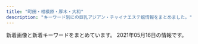 ```yaml
---
title: "町田・相模原・厚木・大和"
description: "キーワード別にの巨乳アジアン・チャイナエステ嬢情報をまとめました。"
---
```


新着画像と新着キーワードをまとめています。
2021年05月16日の情報です。

<DmmAffiliateIns />
<KeywordTable
  shops={
    [
    {
        "station": "JR\u6df5\u91ce\u8fba\u99c5\u5317\u53e3",
        "name": "\u96a0\u308c\u5bb6",
        "img_links": [
            "http://aphrodite-est.net/img/footer.jpg",
            "http://aphrodite-est.net/img/cg10.jpg",
            "http://aphrodite-est.net/img/fla1.jpg",
            "http://aphrodite-est.net/img/acct.jpg",
            "http://aphrodite-est.net/img/no.png",
            "http://aphrodite-est.net/img/lb1.jpg",
            "http://aphrodite-est.net/img/flb1.jpg",
            "http://aphrodite-est.net/img/fla3.jpg",
            "http://aphrodite-est.net/img/fla2.jpg",
            "http://aphrodite-est.net/img/cg08.jpg",
            "http://aphrodite-est.net/img/lint.jpg",
            "http://aphrodite-est.net/img/lb2.jpg",
            "http://aphrodite-est.net/img/top.jpg",
            "http://aphrodite-est.net/img/cg04.jpg",
            "http://aphrodite-est.net/img/cg07.jpg",
            "http://aphrodite-est.net/img/stat.jpg",
            "http://aphrodite-est.net/img/eve.jpg",
            "http://aphrodite-est.net/img/fla4.jpg",
            "http://aphrodite-est.net/img/cg01.jpg",
            "http://aphrodite-est.net/link/menlog.jpg",
            "http://aphrodite-est.net/img/rect.jpg",
            "http://aphrodite-est.net/img/fbb.jpg",
            "http://aphrodite-est.net/img/stal.jpg",
            "http://aphrodite-est.net/img/cg06.jpg",
            "http://aphrodite-est.net/img/cg05.jpg",
            "http://aphrodite-est.net/img/flb2.jpg"
        ],
        "url": "http://aphrodite-est.net/",
        "keywords": {
            "D": 3,
            "86": 6,
            "E": 3
        }
    },
    {
        "station": "\u4e2d\u592e\u6797\u9593\u99c5",
        "name": "Aimu\uff5e\u30a2\u30a4\u30e0\uff5e",
        "url": "http://www.aimu.iesjp.com/",
        "keywords": {
            "D": 4,
            "C": 1,
            "87": 4,
            "88": 1,
            "86": 1,
            "E": 1
        },
        "img_links": [
            "http://www.aimu.iesjp.com/images/index_19.jpg",
            "http://www.aimu.iesjp.com/images/index_03.jpg",
            "http://www.aimu.iesjp.com/files/002.jpg",
            "http://www.aimu.iesjp.com/images/index_23.jpg",
            "http://www.aimu.iesjp.com/files/006.jpg",
            "http://www.aimu.iesjp.com/images/index_16.jpg",
            "http://www.aimu.iesjp.com/files/004-02.jpg",
            "http://www.aimu.iesjp.com/images/index_11.jpg",
            "http://www.aimu.iesjp.com/files/003-02.jpg",
            "http://www.aimu.iesjp.com/files/006-02.jpg",
            "http://www.aimu.iesjp.com/files/001-03.jpg",
            "http://www.aimu.iesjp.com/files/001-02.jpg",
            "http://www.aimu.iesjp.com/files/005-03.jpg",
            "http://www.aimu.iesjp.com/images/index_13.jpg",
            "http://www.aimu.iesjp.com/images/index_18.jpg",
            "http://www.aimu.iesjp.com/images/footer.jpg",
            "http://www.aimu.iesjp.com/files/001.jpg",
            "http://www.aimu.iesjp.com/images/index_21.jpg",
            "http://www.aimu.iesjp.com/files/006-03.jpg",
            "http://www.aimu.iesjp.com/images/index_05.jpg",
            "http://www.aimu.iesjp.com/files/002-03.jpg",
            "http://www.aimu.iesjp.com/files/005.jpg",
            "http://www.aimu.iesjp.com/files/002-02.jpg",
            "http://www.aimu.iesjp.com/images/index_07.jpg",
            "http://www.aimu.iesjp.com/files/003.jpg",
            "http://www.aimu.iesjp.com/images/index_06.jpg",
            "http://www.aimu.iesjp.com/images/index_12.jpg",
            "http://www.aimu.iesjp.com/images/header.jpg",
            "http://www.aimu.iesjp.com/files/005-02.jpg",
            "http://www.aimu.iesjp.com/images/index_08.jpg",
            "http://www.aimu.iesjp.com/images/backlistbtn.png",
            "http://www.aimu.iesjp.com/images/index_04.jpg",
            "http://www.aimu.iesjp.com/images/index_09.jpg",
            "http://www.aimu.iesjp.com/files/004-03.jpg",
            "http://www.aimu.iesjp.com/files/003-03.jpg",
            "http://www.aimu.iesjp.com/files/004.jpg",
            "http://www.aimu.iesjp.com/images/index_22.jpg"
        ]
    },
    {
        "url": "http://koukoku.xyz/fujihana/",
        "img_links": [
            "http://koukoku.xyz/fujihana/css/001.jpg",
            "http://koukoku.xyz/fujihana/images/call.png",
            "http://koukoku.xyz/fujihana/css/m-head.jpg",
            "http://koukoku.xyz/fujihana/css/nav/nav-005.jpg",
            "http://koukoku.xyz/fujihana/css/m-top03.jpg",
            "http://koukoku.xyz/fujihana/css/nav/nav-002.jpg",
            "http://koukoku.xyz/fujihana/css/nav/nav-003.jpg",
            "http://koukoku.xyz/fujihana/css/staff/staff01.jpg",
            "http://koukoku.xyz/fujihana/css/m-top05.jpg",
            "http://koukoku.xyz/fujihana/css/nav/nav-004.jpg",
            "http://koukoku.xyz/fujihana/css/nav/nav-001.jpg",
            "http://koukoku.xyz/fujihana/css/staff/staff03.jpg",
            "http://koukoku.xyz/fujihana/css/staff/staff01-a.jpg",
            "http://koukoku.xyz/fujihana/css/staff/staff03-a.jpg",
            "http://koukoku.xyz/fujihana/css/staff/staff002-a.jpg",
            "http://koukoku.xyz/fujihana/css/m-top02.jpg",
            "http://koukoku.xyz/fujihana/css/staff/staff004.jpg",
            "http://koukoku.xyz/fujihana/css/nav/nav-006.jpg",
            "http://koukoku.xyz/fujihana/css/m-top04.jpg",
            "http://koukoku.xyz/fujihana/css/staff/staff004-a.jpg",
            "http://koukoku.xyz/fujihana/css/staff/staff002.jpg"
        ],
        "keywords": {
            "85": 1,
            "86": 1,
            "E": 2,
            "D": 1,
            "90": 1,
            "C": 1
        },
        "station": "JR\u76f8\u6a21\u539f\u99c5\u5357\u53e3",
        "name": "\u3075\u3058\u306e\u306f\u306a"
    },
    {
        "url": "http://sh-leo.work/",
        "img_links": [
            "http://sh-leo.work/picture/top_sin1.jpg",
            "http://sh-leo.work/picture/fm2.png",
            "http://sh-leo.work/picture/p6_ct1.png",
            "http://sh-leo.work/picture/s_3.jpg",
            "http://sh-leo.work/picture/top_t3.png",
            "http://sh-leo.work/picture/topimg3.jpg",
            "http://sh-leo.work/picture/top_sin3.jpg",
            "http://sh-leo.work/picture/shinphoto1.jpg",
            "http://sh-leo.work/picture/camp20180713_2.png",
            "http://sh-leo.work/picture/shinphoto2.jpg",
            "http://sh-leo.work/picture/p2_ct1.png",
            "http://sh-leo.work/picture/p3_ct1.png",
            "http://sh-leo.work/picture/s_1.jpg",
            "http://sh-leo.work/picture/faq_st1.png",
            "http://sh-leo.work/picture/shinphoto3.jpg",
            "http://sh-leo.work/picture/a.png",
            "http://sh-leo.work/picture/shinphoto4.jpg",
            "http://sh-leo.work/picture/top_t1.png",
            "http://sh-leo.work/picture/top_pickback.png",
            "http://sh-leo.work/picture/top_t2.png",
            "http://sh-leo.work/picture/top_t5.png",
            "http://sh-leo.work/picture/p4_ct1.png",
            "http://sh-leo.work/picture/fm6.png",
            "http://sh-leo.work/picture/frameback.png",
            "http://sh-leo.work/picture/fm1.png",
            "http://sh-leo.work/picture/topimg2.jpg",
            "http://sh-leo.work/picture/fm5.png",
            "http://sh-leo.work/picture/top_sin2.jpg",
            "http://sh-leo.work/picture/top_t8.png",
            "http://sh-leo.work/picture/frames.png",
            "http://sh-leo.work/picture/s_5.jpg",
            "http://sh-leo.work/picture/faq_st2.png",
            "http://sh-leo.work/picture/topimg1.jpg",
            "http://sh-leo.work/picture/p4_ct1_sub1.png",
            "http://sh-leo.work/picture/s_2.jpg",
            "http://sh-leo.work/picture/fm3.png",
            "http://sh-leo.work/picture/fm4.png",
            "http://sh-leo.work/picture/att.png",
            "http://sh-leo.work/picture/s_4.jpg",
            "http://sh-leo.work/picture/age.png",
            "http://sh-leo.work/picture/top_t4.png",
            "http://sh-leo.work/picture/q.png",
            "http://sh-leo.work/picture/optionrev1.png"
        ],
        "station": "\u5c0f\u7530\u6025\u76f8\u6a21\u539f\u99c5\u5357\u53e3",
        "keywords": {},
        "name": "LEO\uff5e\u30ec\u30aa\uff5e"
    },
    {
        "url": "http://www.m-en.work/",
        "name": "\u7e01",
        "img_links": [
            "http://www.m-en.work/img/tit1.png",
            "http://www.m-en.work/img/m5.png",
            "http://www.m-en.work/img/slide2-1.jpg",
            "http://www.m-en.work/img/cp-ttl.png",
            "http://www.m-en.work/img/up.png",
            "http://www.m-en.work/img/m6.png",
            "http://www.m-en.work/img/tit6.png",
            "http://www.m-en.work/staff/kaori1.jpg",
            "http://www.m-en.work/img/tit2.png",
            "http://www.m-en.work/img/slide2-2.jpg",
            "http://www.m-en.work/img/info.png",
            "http://www.m-en.work/img/phone.png",
            "http://www.m-en.work/img/slide2-4.jpg",
            "http://www.m-en.work/img/cp-desc1.png",
            "http://www.m-en.work/staff/risa1.jpg",
            "http://www.m-en.work/img/m3.png",
            "http://www.m-en.work/img/tit3.png",
            "http://www.m-en.work/img/m1.png",
            "http://www.m-en.work/img/tit4.png",
            "http://www.m-en.work/staff/miho1.jpg",
            "http://www.m-en.work/img/cp-desc1sp.png",
            "http://www.m-en.work/staff/yuki1.jpg",
            "http://www.m-en.work/img/h1.png",
            "http://www.m-en.work/img/m4.png",
            "http://www.m-en.work/staff/yuna1.jpg",
            "http://www.m-en.work/img/tit5.png",
            "http://www.m-en.work/img/open.png",
            "http://www.m-en.work/img/tel2.png",
            "http://www.m-en.work/img/m2.png",
            "http://www.m-en.work/img/slide2-3.jpg"
        ],
        "station": "\u753a\u7530\u99c5\u6771\u53e3",
        "keywords": {
            "D": 14,
            "C": 14,
            "E": 7
        }
    },
    {
        "url": "https://tanpopopo.com/",
        "img_links": [
            "https://tanpopopo.com/wp-content/themes/este/img/top-img01b.png",
            "https://tanpopopo.com/wp-content/themes/este/img/tel_footer.png",
            "https://tanpopopo.com/wp-content/uploads/2019/06/987654678tanpo.jpg",
            "https://tanpopopo.com/wp-content/themes/este/img/3.jpg",
            "https://tanpopopo.com/wp-content/themes/este/img/top-img01a.png",
            "https://tanpopopo.com/wp-content/uploads/2019/06/87289tanpo.jpg",
            "https://tanpopopo.com/wp-content/themes/este/img/1.jpg",
            "https://tanpopopo.com/wp-content/themes/este/img/call.png",
            "https://tanpopopo.com/wp-content/themes/este/img/2.jpg",
            "https://tanpopopo.com/wp-content/themes/este/img/top-img02a.png",
            "https://tanpopopo.com/wp-content/themes/este/img/5.jpg",
            "https://tanpopopo.com/wp-content/themes/este/img/tel_header.png"
        ],
        "name": "\u305f\u3093\u307d\u307d",
        "keywords": {
            "C": 4,
            "G": 4
        },
        "station": "\u4e2d\u592e\u6797\u9593\u99c5\u897f\u53e3"
    },
    {
        "name": "Lucky",
        "keywords": {},
        "station": "\u672c\u539a\u6728\u99c5\u5317\u53e3",
        "url": "http://biretuip.xyz/",
        "img_links": [
            "http://biretuip.xyz/static/picture/esthe3.jpg",
            "http://biretuip.xyz/static/picture/home.png",
            "http://biretuip.xyz/uploads/201109/1-201109134AB46.jpg",
            "http://biretuip.xyz/static/picture/sys1.png",
            "http://biretuip.xyz/static/picture/footer-l.png",
            "http://biretuip.xyz/static/picture/staff_t.png",
            "http://biretuip.xyz/static/picture/esthe1.jpg",
            "http://biretuip.xyz/static/picture/main1.jpg",
            "http://biretuip.xyz/uploads/210430/1-210430125029555.jpg",
            "http://biretuip.xyz/static/picture/staff.png",
            "http://biretuip.xyz/uploads/201109/1-201109134G0153.jpg",
            "http://biretuip.xyz/static/picture/footer-r.png",
            "http://biretuip.xyz/uploads/201109/1-201109134H31D.jpg",
            "http://biretuip.xyz/static/picture/esthe2.jpg",
            "http://biretuip.xyz/static/picture/info_t.png",
            "http://biretuip.xyz/uploads/210430/1-21043012563KX.jpg",
            "http://biretuip.xyz/static/picture/ac1.jpg"
        ]
    },
    {
        "keywords": {
            "C": 1,
            "85": 1,
            "87": 5,
            "D": 6,
            "\u30bb\u30af\u30b7\u30fc": 1,
            "86": 1
        },
        "station": "\u5927\u548c\u99c5\u5c0f\u7530\u6025\u53e3",
        "url": "http://www.gekiyasu.relax-hp.com/",
        "name": "\u6fc0\u5b89\u7f8e\u4eba",
        "img_links": [
            "http://www.gekiyasu.relax-hp.com/files/004.jpg",
            "http://www.gekiyasu.relax-hp.com/files/047.jpg",
            "http://www.gekiyasu.relax-hp.com/files/045.jpg",
            "http://www.gekiyasu.relax-hp.com/images/bar-girls.png",
            "http://www.gekiyasu.relax-hp.com/images/bar-news.png",
            "http://www.gekiyasu.relax-hp.com/files/001.jpg",
            "http://www.gekiyasu.relax-hp.com/files/003.jpg",
            "http://www.gekiyasu.relax-hp.com/images/info_text.jpg",
            "http://www.gekiyasu.relax-hp.com/images/info1.jpg",
            "http://www.gekiyasu.relax-hp.com/images/info2.jpg",
            "http://www.gekiyasu.relax-hp.com/images/bar-inte.png",
            "http://www.gekiyasu.relax-hp.com/files/002.jpg",
            "http://www.gekiyasu.relax-hp.com/images/girls-bar.png",
            "http://www.gekiyasu.relax-hp.com/files/044.jpg",
            "http://www.gekiyasu.relax-hp.com/images/bar-infomation.png"
        ]
    },
    {
        "keywords": {
            "D": 2,
            "E": 3,
            "86": 5,
            "F": 1,
            "87": 1
        },
        "img_links": [
            "http://massage-relax.info/images/top001.png",
            "http://massage-relax.info/images/cg04.jpg",
            "http://massage-relax.info/images/nav-005.png",
            "http://massage-relax.info/images/tel.png",
            "http://massage-relax.info/images/nav-003.png",
            "http://massage-relax.info/images/no.png",
            "http://massage-relax.info/images/cg03.jpg",
            "http://massage-relax.info/images/cg02.jpg",
            "http://massage-relax.info/images/nav-002.png",
            "http://massage-relax.info/images/nav-001.png",
            "http://massage-relax.info/images/nav-004.png",
            "http://massage-relax.info/images/cg07.jpg",
            "http://massage-relax.info/images/cg01.jpg",
            "http://massage-relax.info/images/cg05.jpg",
            "http://massage-relax.info/images/nav-006.png"
        ],
        "station": "\u4e2d\u592e\u6797\u9593\u99c5\u5317\u53e3",
        "url": "http://massage-relax.info/",
        "name": "\u767d\u306e\u604b\u4eba"
    },
    {
        "name": "Elina \uff5e\u30a8\u30ea\u30ca\uff5e",
        "keywords": {
            "92": 2,
            "90": 1,
            "E": 2,
            "D": 1
        },
        "url": "https://elina.estjp.info/",
        "img_links": [
            "https://elina.estjp.info/css/staff/staff03.jpg",
            "https://elina.estjp.info/css/staff/staff01.jpg",
            "https://elina.estjp.info/css/staff/staff02.jpg",
            "https://elina.estjp.info/images/call.png",
            "https://elina.estjp.info/css/m-top04.jpg",
            "https://elina.estjp.info/css/m-head.jpg",
            "https://elina.estjp.info/css/cam01.jpg"
        ],
        "station": "\u672c\u539a\u6728\u99c5\u5357\u53e3"
    },
    {
        "keywords": {
            "D": 4,
            "85": 5,
            "88": 2,
            "C": 16
        },
        "url": "http://mrgurokisetsu.tokyo/",
        "img_links": [
            "http://mrgurokisetsu.tokyo/uploads/181218/1-1Q21R10649544.png",
            "http://mrgurokisetsu.tokyo/uploads/181218/1-1Q21R10626151.png",
            "http://mrgurokisetsu.tokyo/uploads/200828/1-200RP92032509.jpg",
            "http://mrgurokisetsu.tokyo/uploads/181218/1-1Q21R106025N.png",
            "http://mrgurokisetsu.tokyo/uploads/201026/1-201026161220H2.jpg",
            "http://mrgurokisetsu.tokyo/uploads/200828/1-200RP92124K5.jpg",
            "http://mrgurokisetsu.tokyo/uploads/200828/1-200RP9192Y24.jpg",
            "http://mrgurokisetsu.tokyo/uploads/200828/1-200RP919363I.jpg",
            "http://mrgurokisetsu.tokyo/uploads/200828/1-200RP92115101.jpg",
            "http://mrgurokisetsu.tokyo/uploads/181219/1-1Q2191A133208.jpg",
            "http://mrgurokisetsu.tokyo/uploads/181219/1-1Q2191A044L9.jpg",
            "http://mrgurokisetsu.tokyo/uploads/181219/1-1Q21915324H06.jpg",
            "http://mrgurokisetsu.tokyo/images/end.png",
            "http://mrgurokisetsu.tokyo/uploads/200828/1-200RP931222A.jpg",
            "http://mrgurokisetsu.tokyo/uploads/200828/1-200RP92314957.jpg",
            "http://mrgurokisetsu.tokyo/images/top-sp.png",
            "http://mrgurokisetsu.tokyo/uploads/200828/1-200RP93113I1.jpg",
            "http://mrgurokisetsu.tokyo/uploads/201114/1-201114140IG24.jpg",
            "http://mrgurokisetsu.tokyo/uploads/200828/1-200RP92305117.jpg",
            "http://mrgurokisetsu.tokyo/uploads/181219/1-1Q219153224547.jpg",
            "http://mrgurokisetsu.tokyo/uploads/181218/1-1Q21R10G3C3.png",
            "http://mrgurokisetsu.tokyo/uploads/200828/1-200RP92022417.jpg"
        ],
        "station": "\u6d77\u8001\u540d\u99c5\u5357\u53e3",
        "name": "MINA"
    },
    {
        "img_links": [
            "https://relax-yuran.xyz/images/girl-z1.jpg",
            "https://relax-yuran.xyz/images/st/momo2.jpg",
            "http://menlog.net/link/menlog8831.jpg",
            "https://relax-yuran.xyz/images/st/kiki2.jpg",
            "https://relax-yuran.xyz/images/s_staff.png",
            "https://relax-yuran.xyz/images/st/sakura.jpg",
            "https://relax-yuran.xyz/images/st/momo.jpg",
            "https://relax-yuran.xyz/images/room1.jpg",
            "http://6navi.info/link/walker88.jpg",
            "https://relax-yuran.xyz/images/room3.jpg",
            "https://relax-yuran.xyz/images/st/st_.jpg",
            "https://relax-yuran.xyz/images/s_link.png",
            "https://relax-yuran.xyz/images/room2.jpg",
            "https://relax-yuran.xyz/images/st/mei.jpg",
            "https://relax-yuran.xyz/images/pick.jpg",
            "https://relax-yuran.xyz/images/st/shizuka.jpg",
            "https://relax-yuran.xyz/images/girl-z2.jpg",
            "https://relax-yuran.xyz/images/top.png",
            "http://6navi.info/link/esthelove88-31.jpg",
            "https://relax-yuran.xyz/images/movie.jpg",
            "https://relax-yuran.xyz/images/st/mimi.jpg",
            "https://relax-yuran.xyz/images/st/yuyu.jpg",
            "https://relax-yuran.xyz/images/mobile.jpg",
            "https://relax-yuran.xyz/images/st/kiki.jpg",
            "https://relax-yuran.xyz/images/nbj2.png"
        ],
        "name": "Rose \uff5e\u30ed\u30fc\u30ba\uff5e",
        "keywords": {
            "C": 16,
            "\u30bb\u30af\u30b7\u30fc": 17
        },
        "url": "https://relax-yuran.xyz/",
        "station": "\u5357\u6797\u9593\u99c5\u897f\u53e3"
    },
    {
        "keywords": {},
        "station": "\u76f8\u6b66\u53f0\u524d\u99c5\u5317\u53e3",
        "img_links": [
            "http://www.pentohausu.xyz/images/staff/meijia.jpg",
            "http://www.pentohausu.xyz/images/staff/1/mie.png",
            "http://www.pentohausu.xyz/images/staff/nana.jpg",
            "http://www.pentohausu.xyz/images/nav/nav-t-sys.jpg",
            "http://www.pentohausu.xyz/images/index-rin_04.jpg",
            "http://www.pentohausu.xyz/images/lanmu-t-st2.jpg",
            "http://www.pentohausu.xyz/images/index-rin_20.jpg",
            "http://www.yozakura-aroma.xyz/images/staff/2.jpg",
            "http://www.pentohausu.xyz/images/index-rin_02.jpg",
            "http://www.pentohausu.xyz/images/index-rin_14.jpg",
            "http://www.pentohausu.xyz/images/staff/1/aya.jpg",
            "http://www.pentohausu.xyz/images/shop/6.jpg",
            "http://www.pentohausu.xyz/images/staff/1/7.jpg",
            "http://www.pentohausu.xyz/images/staff/1/sayuri.jpg",
            "http://www.pentohausu.xyz/images/shop/5.jpg",
            "http://www.pentohausu.xyz/images/staff/1/8.jpg",
            "http://www.pentohausu.xyz/images/sys.png",
            "http://www.pentohausu.xyz/images/staff/1/1.jpg",
            "http://www.pentohausu.xyz/images/nav/nav-t-job.jpg",
            "http://www.pentohausu.xyz/images/lanmu-t-st.jpg"
        ],
        "url": "http://www.pentohausu.xyz/",
        "name": "\u30da\u30f3\u30c8\u30cf\u30a6\u30b9"
    },
    {
        "name": "\u9999\u871c\u6e7e",
        "keywords": {},
        "station": "\u4e2d\u592e\u6797\u9593\u99c5\u5317\u53e3",
        "img_links": [
            "http://ciswand.xyz/static/picture/room2.jpg",
            "http://ciswand.xyz/uploads/210325/1-210325150PK93.jpg",
            "http://ciswand.xyz/static/picture/top.png",
            "http://ciswand.xyz/static/picture/room4.jpg",
            "http://ciswand.xyz/static/picture/s1.jpg",
            "http://ciswand.xyz/uploads/210406/1-2104060U953102.jpg",
            "http://ciswand.xyz/static/picture/mobile.jpg",
            "http://ciswand.xyz/static/picture/news.png",
            "http://ciswand.xyz/uploads/210325/1-210325150H25W.jpg",
            "http://ciswand.xyz/static/picture/room3.jpg",
            "http://ciswand.xyz/uploads/210420/1-21042015244CI.jpg",
            "http://ciswand.xyz/static/picture/s3.jpg",
            "http://ciswand.xyz/static/picture/s_staff.png",
            "http://ciswand.xyz/static/picture/room1.jpg",
            "http://ciswand.xyz/uploads/210325/1-210325150T5951.jpg"
        ],
        "url": "http://ciswand.xyz/"
    },
    {
        "name": "\u604b",
        "url": "https://koi.reraku.work/",
        "img_links": [
            "https://koi.reraku.work/photos/sites/25/2020/09/2020090309224550.jpg",
            "https://koi.reraku.work/images/ntop5.jpg",
            "https://koi.reraku.work/images/s_link.jpg",
            "https://koi.reraku.work/images/ntop4.jpg",
            "https://koi.reraku.work/images/top.jpg",
            "https://koi.reraku.work/images/end.jpg",
            "https://koi.reraku.work/images/s_news.jpg",
            "https://koi.reraku.work/photos/sites/25/2020/09/2020090309224715.jpg",
            "https://koi.reraku.work/images/ntop2.jpg",
            "https://koi.reraku.work/images/s_staff.jpg",
            "https://koi.reraku.work/images/s_face.jpg",
            "https://koi.reraku.work/images/ntop3.jpg",
            "https://koi.reraku.work/images/s_staff1.jpg",
            "https://koi.reraku.work/photos/sites/25/2020/09/2020090503504425.jpg",
            "https://koi.reraku.work/photos/sites/25/2020/09/202009030922489.jpg"
        ],
        "keywords": {
            "D": 11,
            "86": 5,
            "87": 6,
            "C": 8
        },
        "station": "JR\u76f8\u6a21\u539f\u99c5\u5357\u53e3"
    },
    {
        "img_links": [
            "http://www.k-koen.work/images/news.jpg",
            "http://www.k-koen.work/sp/staff/nana.jpg",
            "http://www.k-koen.work/sp/menu/interior.png",
            "http://www.k-koen.work/sp/images/staff_t.jpg",
            "http://www.k-koen.work/images/menu/staff.png",
            "http://www.k-koen.work/staff/ayaka.jpg",
            "http://www.k-koen.work/images/menu/interior.png",
            "http://www.k-koen.work/sp/images/koko_200x40.png",
            "http://www.k-koen.work/sp/images/int2.jpg",
            "http://www.k-koen.work/sp/img/emi1.jpg",
            "http://www.k-koen.work/sp/images/tel.jpg",
            "http://www.k-koen.work/images/rec.jpg",
            "http://www.k-koen.work/sp/images/head.jpg",
            "http://www.k-koen.work/images/staff_t.jpg",
            "http://www.k-koen.work/img/ayaka1.jpg",
            "http://www.k-koen.work/sp/menu/top.png",
            "http://www.k-koen.work/sp/images/news.jpg",
            "http://www.k-koen.work/images/int1.jpg",
            "http://www.k-koen.work/images/tg.jpg",
            "http://www.k-koen.work/sp/staff/emi.jpg",
            "http://www.k-koen.work/sp/images/bg.png",
            "http://www.k-koen.work/sp/staff/ayaka.jpg",
            "http://www.k-koen.work/sp/img/nana1.jpg",
            "http://www.k-koen.work/images/menu/top.png",
            "http://www.k-koen.work/sp/images/rec.jpg",
            "http://www.k-koen.work/img/emi1.jpg",
            "http://www.k-koen.work/images/sm.jpg",
            "http://www.k-koen.work/images/int2.png",
            "http://www.k-koen.work/sp/images/sys1.jpg",
            "http://www.k-koen.work/img/nana1.jpg",
            "http://www.k-koen.work/images/time.jpg",
            "http://www.k-koen.work/sp/menu/staff.png",
            "http://www.k-koen.work/sp/images/int1.jpg",
            "http://www.k-koen.work/images/interior_t.jpg",
            "http://www.k-koen.work/images/right.png",
            "http://www.k-koen.work/images/sys2.png",
            "http://www.k-koen.work/sp/images/sys2.jpg",
            "http://www.k-koen.work/sp/images/newsb.png",
            "http://www.k-koen.work/sp/images/ac1.jpg",
            "http://www.k-koen.work/images/sys1.jpg",
            "http://www.k-koen.work/staff/nana.jpg",
            "http://www.k-koen.work/images/koko_200x40.png",
            "http://www.k-koen.work/sp/images/footer.png",
            "http://www.k-koen.work/sp/img/ayaka1.jpg",
            "http://www.k-koen.work/images/tel.png",
            "http://www.k-koen.work/sp/images/topgirl.jpg",
            "http://www.k-koen.work/staff/emi.jpg",
            "http://www.k-koen.work/sp/images/interior_t.jpg"
        ],
        "keywords": {},
        "name": "For you",
        "station": "JR\u6a4b\u672c\u99c5\u5317\u53e3",
        "url": "http://www.k-koen.work/"
    },
    {
        "name": "\u30c1\u30e3\u30fc\u30df\u30f3\u30b0",
        "img_links": [
            "http://msg-aroma.com/staff/nanami/01mb.jpg",
            "http://msg-aroma.com/pic/topimg5.png",
            "http://msg-aroma.com/staff/yuriko/01mb.jpg",
            "http://msg-aroma.com/staff/marina/01.jpg",
            "http://msg-aroma.com/staff/momo/01mb.jpg",
            "http://msg-aroma.com/staff/miki/01.jpg",
            "http://msg-aroma.com/staff/mio/01mb.jpg",
            "http://msg-aroma.com/staff/mio/01.jpg",
            "http://msg-aroma.com/staff/nao/01mb.jpg",
            "http://msg-aroma.com/i/files/homeimg.jpg",
            "http://msg-aroma.com/staff/ayumi/01mb.jpg",
            "http://msg-aroma.com/staff/momo/01.jpg",
            "http://msg-aroma.com/staff/yuriko/01.jpg",
            "http://msg-aroma.com/staff/miki/01mb.jpg",
            "http://msg-aroma.com/img/att.png",
            "http://msg-aroma.com/img/ttl_kohkin.png",
            "http://msg-aroma.com/staff/nanami/01.jpg",
            "http://msg-aroma.com/pic/topimg2.png",
            "http://msg-aroma.com/pic/topimg4.png",
            "http://msg-aroma.com/staff/marina/01mb.jpg",
            "http://msg-aroma.com/staff/hina/01.jpg",
            "http://msg-aroma.com/img/ttl_staff.jpg",
            "http://msg-aroma.com/staff/hina/01mb.jpg",
            "http://msg-aroma.com/staff/ririko/01mb.jpg",
            "http://msg-aroma.com/staff/ayumi/01.jpg",
            "http://msg-aroma.com/staff/ririko/01.jpg",
            "http://msg-aroma.com/pic/head.jpg",
            "http://msg-aroma.com/staff/nao/01.jpg",
            "http://msg-aroma.com/pic/topimg1.png",
            "http://msg-aroma.com/img/ttl_mobile.png",
            "http://msg-aroma.com/pic/topimg3.png"
        ],
        "url": "http://msg-aroma.com/",
        "keywords": {
            "C": 19
        },
        "station": "\u672c\u539a\u6728\u99c5\u5317\u53e3"
    },
    {
        "station": "JR\u753a\u7530\u99c5\u5317\u53e3",
        "img_links": [
            "https://est-fc.com/staffPhoto/s20210120200400.jpg",
            "https://est-fc.com/staffPhoto/b20201229174501.jpg",
            "https://est-fc.com/uploadfiles/Image/campaignEstFcCom.jpg",
            "https://est-fc.com/staffPhoto/b20201229185637.jpg",
            "https://est-fc.com/staffPhoto/b20210114223251.jpg",
            "https://est-fc.com/staffPhoto/s20210201190332.jpg",
            "https://est-fc.com/staffPhoto/s20210114223251.jpg",
            "https://est-fc.com/staffPhoto/b20210507210030.jpg",
            "https://est-fc.com/staffPhoto/s20210507210030.jpg",
            "https://est-fc.com/staffPhoto/s20201229174501.jpg",
            "https://est-fc.com/staffPhoto/b20210319213230.jpg",
            "https://est-fc.com/staffPhoto/b20210421131953.jpg",
            "https://est-fc.com/staffPhoto/s20210319213230.jpg",
            "https://est-fc.com/images/slider/02.jpg",
            "https://est-fc.com/staffPhoto/s20201229185637.jpg",
            "https://est-fc.com/staffPhoto/s20210426155211.jpg",
            "https://est-fc.com/js/sliderLine/slide_prev.png",
            "https://est-fc.com/images/slider/01.jpg",
            "https://est-fc.com/js/sliderLine/slide_next.png",
            "https://est-fc.com/staffPhoto/b20210426155211.jpg",
            "https://est-fc.com/staffPhoto/b20210201190332.jpg",
            "https://est-fc.com/staffPhoto/s20210421131953.jpg",
            "https://est-fc.com/staffPhoto/b20210120200400.jpg"
        ],
        "url": "https://est-fc.com/",
        "name": "FIRST CLASS",
        "keywords": {
            "E": 6,
            "84": 2,
            "86": 6,
            "\u80f8": 4,
            "87": 2,
            "C": 8,
            "D": 6
        }
    },
    {
        "url": "http://www.gekiyasu.relaxmens.com/",
        "name": "\u6fc0\u5b89\u7f8e\u4eba",
        "station": "\u76f8\u6a21\u5927\u91ce\u99c5\u5317\u53e3",
        "img_links": [
            "http://www.gekiyasu.relaxmens.com/images/nav-001.png",
            "http://www.gekiyasu.relaxmens.com/files/004.jpg",
            "http://www.gekiyasu.relaxmens.com/files/002.jpg",
            "http://www.gekiyasu.relaxmens.com/images/top01.png",
            "http://www.gekiyasu.relaxmens.com/images/tel.png",
            "http://www.gekiyasu.relaxmens.com/photo_news/upimg/363366087ef5bcf31d_0.jpg",
            "http://www.gekiyasu.relaxmens.com/files/003.jpg",
            "http://www.gekiyasu.relaxmens.com/files/005.jpg",
            "http://www.gekiyasu.relaxmens.com/images/top003.png",
            "http://www.gekiyasu.relaxmens.com/images/nav-005.png",
            "http://www.gekiyasu.relaxmens.com/images/nav-003.png",
            "http://www.gekiyasu.relaxmens.com/images/osusume01.png",
            "http://www.gekiyasu.relaxmens.com/photo_news/upimg/19693609cc1ec50ae1_1.jpg",
            "http://www.gekiyasu.relaxmens.com/images/nav-002.png",
            "http://www.gekiyasu.relaxmens.com/photo_news/upimg/19693609cc1ec50ae1_0.jpg",
            "http://www.gekiyasu.relaxmens.com/images/nav-004.png",
            "http://www.gekiyasu.relaxmens.com/files/006.jpg",
            "http://www.gekiyasu.relaxmens.com/photo_news/upimg/363366087ef5bcf31d_1.jpg",
            "http://www.gekiyasu.relaxmens.com/images/top02-left.png",
            "http://www.gekiyasu.relaxmens.com/images/nav-006.png",
            "http://www.gekiyasu.relaxmens.com/files/001.jpg"
        ],
        "keywords": {}
    },
    {
        "name": "Lucky Baby",
        "station": "\u5927\u548c\u99c5\u5317\u53e3",
        "keywords": {
            "85": 8,
            "87": 10,
            "D": 8,
            "C": 31,
            "88": 2,
            "80": 6
        },
        "img_links": [
            "http://www.luckybaby.esturl.com/files/001.jpg",
            "http://www.luckybaby.esturl.com/common/img/image2.jpg",
            "http://www.luckybaby.esturl.com/files/006.jpg",
            "http://www.luckybaby.esturl.com/files/004.jpg",
            "http://www.luckybaby.esturl.com/photo_news/upimg/14586606ea7516d378_0.jpg",
            "http://www.luckybaby.esturl.com/files/003.jpg",
            "http://www.luckybaby.esturl.com/common/img/image3.jpg",
            "http://www.luckybaby.esturl.com/common/img/image1.jpg",
            "http://www.luckybaby.esturl.com/files/002.jpg",
            "http://www.luckybaby.esturl.com/files/007.jpg",
            "http://www.luckybaby.esturl.com/common/img/tel2.png",
            "http://www.luckybaby.esturl.com/common/img/top_img001.png",
            "http://www.luckybaby.esturl.com/files/005.jpg"
        ],
        "url": "http://www.luckybaby.esturl.com/"
    },
    {
        "url": "http://sakura.fan.bz/",
        "keywords": {
            "E": 3,
            "83": 4,
            "D": 18,
            "C": 23,
            "86": 10,
            "84": 4,
            "85": 2
        },
        "img_links": [
            "http://sakura.fan.bz/photos/sites/96/2019/09/2019090608513621.jpg",
            "http://sakura.fan.bz/photos/sites/96/2019/09/2019090502332622.jpg",
            "http://sakura.fan.bz/photos/sites/96/2019/11/2019112803264378.jpg",
            "http://sakura.fan.bz/images/end.png",
            "http://sakura.fan.bz/photos/sites/96/2020/12/2020120203192280.jpg",
            "http://sakura.fan.bz/images/news_bj1.png",
            "http://sakura.fan.bz/images/s_staff.png",
            "http://sakura.fan.bz/images/top.jpg",
            "http://sakura.fan.bz/photos/sites/96/2019/09/2019090609280369.jpg",
            "http://sakura.fan.bz/photos/sites/96/2019/09/2019090502332511.jpg",
            "http://sakura.fan.bz/photos/sites/96/2019/09/2019090502332739.jpg",
            "http://sakura.fan.bz/images/s_news.png",
            "http://sakura.fan.bz/photos/sites/96/2019/11/201911070206265.jpg",
            "http://sakura.fan.bz/photos/sites/96/2019/12/2019120107502632.jpg",
            "http://sakura.fan.bz/photos/sites/96/2019/10/2019100401374573.jpg",
            "http://sakura.fan.bz/images/news_bj3.png",
            "http://sakura.fan.bz/images/s_face.png",
            "http://sakura.fan.bz/images/info.png"
        ],
        "name": "\u3055\u304f\u3089",
        "station": "\u76f8\u6a21\u5927\u91ce\u99c5\u5357\u53e3"
    },
    {
        "img_links": [
            "http://relax-free.info/iyashinomori/images/b-qr.jpg",
            "http://relax-free.info/iyashinomori/images/bar-interior.png",
            "http://relax-free.info/iyashinomori/images/b-tel.png",
            "http://relax-free.info/iyashinomori/images/bar-news.png",
            "http://relax-free.info/iyashinomori/images/c-interior.png",
            "http://relax-free.info/iyashinomori/images/bar-therapist.png",
            "http://relax-free.info/iyashinomori/images/pic8.jpg",
            "http://relax-free.info/iyashinomori/images/bar-cam.png",
            "http://relax-free.info/iyashinomori/staff/staff-mika.png",
            "http://relax-free.info/iyashinomori/images/c-therapist.png",
            "http://relax-free.info/iyashinomori/images/bar-newface.png",
            "http://relax-free.info/iyashinomori/staff/staff-haru.png",
            "http://relax-free.info/iyashinomori/images/bill.jpg",
            "http://relax-free.info/iyashinomori/images/index.png",
            "http://relax-free.info/iyashinomori/images/pic1.jpg",
            "http://relax-free.info/iyashinomori/images/pic2.jpg",
            "http://relax-free.info/iyashinomori/images/footter.png",
            "http://relax-free.info/iyashinomori/images/pic7.jpg",
            "http://relax-free.info/iyashinomori/staff/staff-mai.png",
            "http://relax-free.info/iyashinomori/images/c-top.png",
            "http://relax-free.info/iyashinomori/images/bar-other.png"
        ],
        "keywords": {},
        "name": "\u7652\u3057\u306e\u68ee",
        "url": "http://relax-free.info/iyashinomori/",
        "station": "\u5357\u6797\u9593\u99c5\u897f\u53e3"
    },
    {
        "img_links": [
            "http://www.spun.work/images/6.jpg",
            "http://www.spun.work/images/info.png",
            "http://www.spun.work/images/head.jpg",
            "http://www.spun.work/images/int1.png",
            "http://www.spun.work/images/line.png",
            "http://www.spun.work/img/haruko1.jpg",
            "http://www.spun.work/images/2.jpg",
            "http://www.spun.work/images/ta.jpg",
            "http://www.spun.work/images/int2.png",
            "http://www.spun.work/img/raki1.jpg",
            "http://www.spun.work/images/sys1.png",
            "http://www.spun.work/images/7.jpg",
            "http://www.spun.work/img/maki1.jpg",
            "http://www.spun.work/images/tel.jpg",
            "http://www.spun.work/images/staff_t.jpg",
            "http://www.spun.work/images/1.jpg",
            "http://www.spun.work/img/koko1.jpg",
            "http://www.spun.work/images/4.jpg",
            "http://www.spun.work/images/5.jpg",
            "http://www.spun.work/images/sys2.png",
            "http://www.spun.work/img/yuki1.jpg",
            "http://www.spun.work/images/news.png",
            "http://www.spun.work/img/mari1.jpg",
            "http://www.spun.work/images/mobile.jpg",
            "http://www.spun.work/images/interior_t.jpg"
        ],
        "url": "http://www.spun.work/",
        "keywords": {},
        "station": "\u76f8\u6a21\u5927\u91ce\u99c5\u5357\u53e3",
        "name": "\u30b9\u30de\u30a4\u30eb"
    },
    {
        "keywords": {
            "D": 16,
            "86": 16
        },
        "img_links": [
            "http://massage-est.info/images/cg08.jpg",
            "http://massage-est.info/images/head.jpg",
            "http://massage-est.info/images/cg10.jpg",
            "http://massage-est.info/images/no.png",
            "http://massage-est.info/images/tit2.jpg",
            "http://massage-est.info/images/tit3.jpg",
            "http://massage-est.info/images/tit5.jpg",
            "http://massage-est.info/images/fla.jpg",
            "http://massage-est.info/images/cg07.jpg",
            "http://massage-est.info/images/cg05.jpg",
            "http://massage-est.info/images/tit4.jpg",
            "http://massage-est.info/images/cg12.jpg",
            "http://massage-est.info/images/cg06.jpg",
            "http://massage-est.info/images/line.png",
            "http://massage-est.info/images/cg04.jpg",
            "http://massage-est.info/images/tit1.jpg",
            "http://massage-est.info/images/cg03.jpg"
        ],
        "url": "http://massage-est.info/",
        "name": "\u685c\u6843-\u3055\u304f\u3089\u3093\u307c-",
        "station": "\u5927\u548c\u99c5\u5357\u53e3"
    },
    {
        "name": "MINA",
        "url": "http://es-mina.com/",
        "img_links": [
            "http://es-mina.com/staff/mana/01mb.jpg",
            "http://es-mina.com/staff/haru/01mb.jpg",
            "http://es-mina.com/staff/minami/01mb.jpg",
            "http://es-mina.com/img/access/roadb1.jpg",
            "http://es-mina.com/staff/runa/01mb.jpg",
            "http://es-mina.com/staff/rie/01mb.jpg",
            "http://es-mina.com/img/access/roadb3.jpg",
            "http://es-mina.com/img/mainft.jpg",
            "http://es-mina.com/img/access/roada2.jpg",
            "http://es-mina.com/staff/midori/01mb.jpg",
            "http://es-mina.com/img/access/roada4.jpg",
            "http://es-mina.com/pic/topimg2.jpg",
            "http://es-mina.com/staff/sora/01mb.jpg",
            "http://es-mina.com/staff/tina/01mb.jpg",
            "http://es-mina.com/img/foot.jpg",
            "http://es-mina.com/staff/yuki/01mb.jpg",
            "http://es-mina.com/img/access/roada1.jpg",
            "http://es-mina.com/img/access/roadb4.jpg",
            "http://es-mina.com/img/access/roada3.jpg",
            "http://es-mina.com/staff/rei/01mb.jpg",
            "http://es-mina.com/img/conmsg.png",
            "http://es-mina.com/staff/nanami/01mb.jpg",
            "http://es-mina.com/staff/ran/01mb.jpg",
            "http://es-mina.com/staff/miki/01mb.jpg",
            "http://es-mina.com/pic/topimg3.jpg",
            "http://es-mina.com/staff/ai/01mb.jpg",
            "http://es-mina.com/staff/nana/01mb.jpg",
            "http://es-mina.com/pic/topimg1.jpg",
            "http://es-mina.com/staff/haruka/01mb.jpg",
            "http://es-mina.com/img/access/roadsp.png",
            "http://es-mina.com/img/ttl_staff.png",
            "http://es-mina.com/img/ttl_concept.png",
            "http://es-mina.com/img/access/roadb2.jpg",
            "http://es-mina.com/staff/sakura/01mb.jpg",
            "http://es-mina.com/staff/aya/01mb.jpg",
            "http://es-mina.com/staff/nene/01mb.jpg",
            "http://es-mina.com/pic/head.jpg",
            "http://es-mina.com/staff/hana/01mb.jpg",
            "http://es-mina.com/staff/kana/01mb.jpg",
            "http://es-mina.com/staff/ririka/01mb.jpg",
            "http://es-mina.com/staff/izumi/01mb.jpg",
            "http://es-mina.com/staff/yuina/01mb.jpg",
            "http://es-mina.com/staff/momoko/01mb.jpg"
        ],
        "keywords": {
            "C": 32
        },
        "station": "\u753a\u7530\u99c5\u6771\u53e3"
    },
    {
        "name": "\u695a\u3005",
        "url": "http://onshin.xyz/",
        "station": "\u672c\u539a\u6728\u99c5\u5317\u53e3",
        "keywords": {},
        "img_links": [
            "http://onshin.xyz/_src/38965821/sign.png",
            "http://onshin.xyz/_src/39648933/wechatimg270.jpg",
            "http://onshin.xyz/_src/38965878/wechatimg47.jpg",
            "http://onshin.xyz/_src/38965784/navi_09.png",
            "http://onshin.xyz/_src/39647639/cam2.jpg",
            "http://onshin.xyz/_src/39571022/img20200212123750825675.jpg",
            "http://onshin.xyz/_src/39571145/wechatimg269_20200209155042881.jpg",
            "http://onshin.xyz/_src/39571164/img20200212123720046544.jpg",
            "http://onshin.xyz/_src/39571192/point_blur_jan292021_170857.jpg",
            "http://onshin.xyz/_src/39571052/img20200212123842969058.jpg",
            "http://onshin.xyz/_src/39648932/wechatimg269_20200209155042881.jpg",
            "http://onshin.xyz/_src/38965847/img20200212123402999347.jpg",
            "http://onshin.xyz/_src/39571141/wechatimg270.jpg",
            "http://onshin.xyz/_src/39571114/img20200212123605950636.jpg",
            "http://onshin.xyz/_src/38965798/sign.png",
            "http://onshin.xyz/_src/38965842/img20200212123402999347.jpg",
            "http://onshin.xyz/_src/38965795/sign.png",
            "http://onshin.xyz/_src/38965767/now.jpg",
            "http://onshin.xyz/_src/38965769/sign.png",
            "http://onshin.xyz/_src/38965876/wechatimg49.jpg",
            "http://onshin.xyz/_src/39571234/img20200212123918630367.jpg",
            "http://onshin.xyz/_src/38965827/img20200212123452130136.jpg",
            "http://onshin.xyz/_src/38965804/img20200212123452130136.jpg",
            "http://onshin.xyz/_src/39571191/point_blur_jan292021_170857.jpg",
            "http://onshin.xyz/_src/38965854/s2.jpg",
            "http://onshin.xyz/_src/39571220/img20200212123842969058.jpg",
            "http://onshin.xyz/_src/38965857/s4.jpg",
            "http://onshin.xyz/_src/38965848/img20200212123402999347.jpg",
            "http://onshin.xyz/_src/39571193/point_blur_jan292021_170857.jpg",
            "http://onshin.xyz/_src/38965766/now.jpg",
            "http://onshin.xyz/_src/39570591/img20200212123605950636.jpg",
            "http://onshin.xyz/_src/39571023/img20200212123750825675.jpg",
            "http://onshin.xyz/_src/39571190/point_blur_jan292021_170857.jpg",
            "http://onshin.xyz/_src/39571178/img20200212123750825675.jpg",
            "http://onshin.xyz/_src/38965860/conbaner.png",
            "http://onshin.xyz/_src/39571233/img20200212123918630367.jpg",
            "http://onshin.xyz/_src/39571177/img20200212123750825675.jpg",
            "http://onshin.xyz/_src/39571231/img20200212123918630367.jpg",
            "http://onshin.xyz/_src/38965771/conbaner.png",
            "http://onshin.xyz/_src/38965886/re.png",
            "http://onshin.xyz/_src/38965789/sign.png",
            "http://onshin.xyz/_src/39571004/img20200212123720046544.jpg",
            "http://onshin.xyz/_src/39571165/img20200212123720046544.jpg",
            "http://onshin.xyz/_src/38965849/img20200212123452130136.jpg",
            "http://onshin.xyz/_src/38965844/img20200212123402999347.jpg",
            "http://onshin.xyz/_src/38965778/navi_03.png",
            "http://onshin.xyz/_src/38965884/wechatimg89089a3d49ce9555a298149aea23d992.jpg",
            "http://onshin.xyz/_src/38965826/img20200212123452130136.jpg",
            "http://onshin.xyz/_src/38965868/wechatimg52.jpg",
            "http://onshin.xyz/_src/39571116/img20200212123605950636.jpg",
            "http://onshin.xyz/_src/38965812/sign.png",
            "http://onshin.xyz/_src/38965837/sign.png",
            "http://onshin.xyz/_src/39571218/img20200212123842969058.jpg",
            "http://onshin.xyz/_src/38965853/s1.jpg",
            "http://onshin.xyz/_src/39571026/point_blur_jan292021_170857.jpg",
            "http://onshin.xyz/_src/38965845/img20200212123402999347.jpg",
            "http://onshin.xyz/_src/38965834/sign.png",
            "http://onshin.xyz/_src/39571056/img20200212123918630367.jpg",
            "http://onshin.xyz/_src/39571115/img20200212123605950636.jpg",
            "http://onshin.xyz/_src/38965758/s1.jpg",
            "http://onshin.xyz/_src/38965843/img20200212123402999347.jpg",
            "http://onshin.xyz/_src/38965818/sign.png",
            "http://onshin.xyz/_src/39570590/img20200212123605950636.jpg",
            "http://onshin.xyz/_src/39571179/img20200212123750825675.jpg",
            "http://onshin.xyz/_src/39571146/wechatimg269_20200209155042881.jpg",
            "http://onshin.xyz/_src/38965855/s3.jpg",
            "http://onshin.xyz/_src/38965856/s4.jpg",
            "http://onshin.xyz/_src/39571027/point_blur_jan292021_170857.jpg",
            "http://onshin.xyz/_src/39571163/img20200212123720046544.jpg",
            "http://onshin.xyz/_src/39627767/wx00020211-183028%402x.png",
            "http://onshin.xyz/_src/38965850/img20200212123452130136.jpg",
            "http://onshin.xyz/_src/39571180/img20200212123750825675.jpg",
            "http://onshin.xyz/_src/38965874/wechatimg48.jpg",
            "http://onshin.xyz/_src/38965759/s2.jpg",
            "http://onshin.xyz/_src/39571232/img20200212123918630367.jpg",
            "http://onshin.xyz/_src/38965870/wechatimg46.jpg",
            "http://onshin.xyz/_src/38965813/staffgallery.png",
            "http://onshin.xyz/_src/39571219/img20200212123842969058.jpg",
            "http://onshin.xyz/_src/38965864/time.png",
            "http://onshin.xyz/_src/38965780/navi_05.png",
            "http://onshin.xyz/_src/39571142/wechatimg269_20200209155042881.jpg",
            "http://onshin.xyz/_src/39571217/img20200212123842969058.jpg",
            "http://onshin.xyz/_src/38965760/s3.jpg",
            "http://onshin.xyz/_src/39571005/img20200212123720046544.jpg",
            "http://onshin.xyz/_src/39571055/img20200212123918630367.jpg",
            "http://onshin.xyz/_src/39571117/img20200212123605950636.jpg",
            "http://onshin.xyz/_src/38965770/sign.png",
            "http://onshin.xyz/_src/39571051/img20200212123842969058.jpg",
            "http://onshin.xyz/_src/38965782/navi_07.png",
            "http://onshin.xyz/_src/39647637/cam2.jpg",
            "http://onshin.xyz/_src/38965805/img20200212123452130136.jpg",
            "http://onshin.xyz/_src/38965872/wechatimg51.jpg",
            "http://onshin.xyz/_src/38965809/sign.png",
            "http://onshin.xyz/_src/38965786/sign.png",
            "http://onshin.xyz/_src/39571162/img20200212123720046544.jpg"
        ]
    },
    {
        "url": "http://yikoi.work/",
        "station": "JR\u753a\u7530\u99c5",
        "name": "\u61a9 \uff5eikoi\uff5e",
        "img_links": [
            "http://yikoi.work/sp/images/footer.png",
            "http://yikoi.work/sp/staff/mei.jpg",
            "http://yikoi.work/sp/staff/nene.jpg",
            "http://yikoi.work/sp/images/info.jpg",
            "http://yikoi.work/sp/staff/rika.jpg",
            "http://yikoi.work/sp/staff/kana.jpg",
            "http://yikoi.work/images/3.jpg",
            "http://yikoi.work/images/staff_t.png",
            "http://yikoi.work/sp/images/int3.jpg",
            "http://yikoi.work/img/mei1.jpg",
            "http://yikoi.work/sp/images/tel.jpg",
            "http://yikoi.work/sp/staff/mimi.jpg",
            "http://yikoi.work/images/rec2.png",
            "http://yikoi.work/images/4.jpg",
            "http://yikoi.work/images/sisu.png",
            "http://yikoi.work/sp/images/int2.png",
            "http://yikoi.work/sp/staff/sakura.jpg",
            "http://yikoi.work/images/7.jpg",
            "http://yikoi.work/sp/images/head.jpg",
            "http://yikoi.work/images/sys2.jpg",
            "http://yikoi.work/sp/images/sys2.jpg",
            "http://yikoi.work/sp/menu/top.jpg",
            "http://yikoi.work/sp/images/rec2.jpg",
            "http://yikoi.work/images/mobile.jpg",
            "http://yikoi.work/sp/images/news_t.jpg",
            "http://yikoi.work/images/2.jpg",
            "http://yikoi.work/sp/images/tg.jpg",
            "http://yikoi.work/img/mimi1.jpg",
            "http://yikoi.work/sp/img/mei1.jpg",
            "http://yikoi.work/sp/images/rec1.jpg",
            "http://yikoi.work/img/sakura1.jpg",
            "http://yikoi.work/sp/menu/staff.jpg",
            "https://m-este.com/wp-content/uploads/2020/12/\u0083\u0081\u0083\u0093\u0083G\u0083XC\u0083\u0081\u0083\u009388.png",
            "http://yikoi.work/sp/images/int5.jpg",
            "http://yikoi.work/sp/images/interior_t.jpg",
            "http://yikoi.work/images/sm.jpg",
            "http://yikoi.work/sp/images/sys1.jpg",
            "http://yikoi.work/sp/images/int4.jpg",
            "http://yikoi.work/sp/img/sakura1.jpg",
            "http://yikoi.work/sp/images/staff_t.jpg",
            "http://yikoi.work/images/5.jpg",
            "http://yikoi.work/images/6.jpg",
            "http://yikoi.work/images/news_t.jpg",
            "http://yikoi.work/images/sys1.jpg",
            "http://yikoi.work/sp/img/mimi1.jpg",
            "http://yikoi.work/img/nene1.jpg",
            "http://yikoi.work/img/rika1.jpg",
            "http://yikoi.work/img/kana1.jpg",
            "http://yikoi.work/sp/images/int2.jpg",
            "http://yikoi.work/sp/img/rika1.jpg",
            "http://yikoi.work/sp/images/sys3.png",
            "http://yikoi.work/images/head.jpg",
            "http://yikoi.work/images/1.jpg",
            "http://yikoi.work/images/int2.png",
            "http://yikoi.work/sp/images/sisu_t.jpg",
            "http://yikoi.work/sp/images/sisu.jpg",
            "http://yikoi.work/images/line.png",
            "http://yikoi.work/images/int1.png",
            "http://yikoi.work/sp/img/kana1.jpg",
            "http://yikoi.work/sp/images/int1.png",
            "http://yikoi.work/sp/staff/rao.jpg",
            "http://yikoi.work/sp/img/nene1.jpg",
            "http://yikoi.work/images/interior_t.png",
            "http://yikoi.work/sp/img/rao1.jpg",
            "http://yikoi.work/images/sys3.png",
            "http://yikoi.work/images/rec1.png",
            "http://yikoi.work/img/rao1.jpg"
        ],
        "keywords": {}
    },
    {
        "keywords": {
            "C": 1,
            "D": 2,
            "89": 2,
            "87": 1
        },
        "station": "\u672c\u539a\u6728\u99c5\u5357\u53e3",
        "name": "All For You \uff5e\u30aa\u30fc\u30eb\u30fb\u30d5\u30a9\u30fc\u30fb\u30e6\u30fc\uff5e",
        "img_links": [
            "http://foryou.relaxnabi.com/css/nav/nav-004.png",
            "http://foryou.relaxnabi.com/css/top-right03.png",
            "http://foryou.relaxnabi.com/css/nav/nav-001.png",
            "http://foryou.relaxnabi.com/css/top-right02.png",
            "http://foryou.relaxnabi.com/css/staff/staff02.png",
            "http://foryou.relaxnabi.com/css/nav/nav-006.png",
            "http://foryou.relaxnabi.com/css/baner.jpg",
            "http://foryou.relaxnabi.com/css/top-right01.png",
            "http://foryou.relaxnabi.com/css/tel.png",
            "http://foryou.relaxnabi.com/css/staff/staff01.png",
            "http://foryou.relaxnabi.com/css/nav/nav-005.png",
            "http://foryou.relaxnabi.com/css/staff/staff03.png",
            "http://foryou.relaxnabi.com/css/nav/nav-002.png",
            "http://foryou.relaxnabi.com/css/nav/nav-003.png"
        ],
        "url": "http://foryou.relaxnabi.com/"
    },
    {
        "keywords": {
            "\u4e73": 1,
            "D": 6
        },
        "img_links": [
            "http://kiminoharu.xyz/images/r1.jpg",
            "http://kiminoharu.xyz/images/g4.jpg",
            "http://kiminoharu.xyz/images/g1.jpg",
            "http://kiminoharu.xyz/images/s3.jpg",
            "http://kiminoharu.xyz/images/r4.jpg",
            "http://kiminoharu.xyz/images/g67.jpg",
            "http://kiminoharu.xyz/images/002.jpg",
            "http://kiminoharu.xyz/images/g66.jpg",
            "http://kiminoharu.xyz/images/g0.jpg",
            "http://kiminoharu.xyz/images/g45.jpg",
            "http://kiminoharu.xyz/images/s1.jpg",
            "http://kiminoharu.xyz/images/s4.jpg",
            "http://kiminoharu.xyz/images/0.png",
            "http://kiminoharu.xyz/images/003.jpg",
            "http://kiminoharu.xyz/images/g33.jpg",
            "http://kiminoharu.xyz/images/g22.jpg",
            "http://kiminoharu.xyz/images/001.jpg",
            "http://kiminoharu.xyz/images/g6.jpg",
            "http://kiminoharu.xyz/images/g3.jpg",
            "http://kiminoharu.xyz/images/r2.jpg",
            "http://kiminoharu.xyz/images/g5.jpg",
            "http://kiminoharu.xyz/images/s2.jpg",
            "http://kiminoharu.xyz/images/g2.jpg",
            "http://kiminoharu.xyz/images/g44.jpg",
            "http://kiminoharu.xyz/images/g11.jpg",
            "http://kiminoharu.xyz/images/r3.jpg"
        ],
        "url": "http://kiminoharu.xyz/",
        "station": "JR\u6a4b\u672c\u99c5\u5317\u53e3",
        "name": "\u541b\u306e\u6625"
    },
    {
        "keywords": {
            "D": 28,
            "E": 14
        },
        "img_links": [
            "http://sweety-est.net/img/cp-desc1sp.png",
            "http://sweety-est.net/img/cp-desc1.png",
            "http://sweety-est.net/img/tit1.png",
            "http://sweety-est.net/img/h1.png",
            "http://sweety-est.net/img/m3.png",
            "http://sweety-est.net/img/m6.png",
            "http://sweety-est.net/img/m4.png",
            "http://sweety-est.net/img/m2.png",
            "http://sweety-est.net/img/m5.png",
            "http://sweety-est.net/img/cg02.jpg",
            "http://sweety-est.net/img/tit6.png",
            "http://sweety-est.net/img/slide2-3.jpg",
            "http://sweety-est.net/img/m1.png",
            "http://sweety-est.net/img/cg04.jpg",
            "http://sweety-est.net/img/slide2-4.jpg",
            "http://sweety-est.net/img/tel2.png",
            "http://sweety-est.net/img/cg05.jpg",
            "http://sweety-est.net/img/tit4.png",
            "http://sweety-est.net/img/tit3.png",
            "http://sweety-est.net/img/slide2-1.jpg",
            "http://sweety-est.net/img/cp-ttl.png",
            "http://sweety-est.net/img/toph.png",
            "http://sweety-est.net/img/open.png",
            "http://sweety-est.net/img/cg01.jpg",
            "http://sweety-est.net/img/cg03.jpg",
            "http://sweety-est.net/img/slide2-2.jpg",
            "http://sweety-est.net/img/cg06.jpg",
            "http://sweety-est.net/img/tit5.png",
            "http://sweety-est.net/img/tit2.png",
            "http://sweety-est.net/img/phone.png"
        ],
        "station": "JR\u753a\u7530\u99c5\u5357\u53e3",
        "url": "http://sweety-est.net/",
        "name": "Milky"
    },
    {
        "keywords": {},
        "url": "http://t-rose.work/",
        "img_links": [
            "http://t-rose.work/images/interior_t.jpg",
            "http://t-rose.work/staff/eri.jpg",
            "http://t-rose.work/images/rec2.png",
            "http://t-rose.work/images/sys.png",
            "http://t-rose.work/images/up.png",
            "http://t-rose.work/staff/mimi.jpg",
            "http://t-rose.work/img/yuri1.jpg",
            "http://t-rose.work/staff/ka.jpg",
            "http://t-rose.work/img/nana1.jpg",
            "http://t-rose.work/img/eri1.jpg",
            "http://t-rose.work/images/staff_t.jpg",
            "http://t-rose.work/images/tg.jpg",
            "http://t-rose.work/images/news.jpg",
            "http://t-rose.work/images/head.jpg",
            "http://t-rose.work/staff/yuri.jpg",
            "http://t-rose.work/img/ka1.jpg",
            "http://t-rose.work/staff/nana.jpg",
            "http://t-rose.work/images/int2.png",
            "http://t-rose.work/images/rec1.jpg",
            "http://t-rose.work/images/int1.png",
            "http://t-rose.work/img/mimi1.jpg"
        ],
        "station": "\u76f8\u6a21\u5927\u91ce\u99c5\u5317\u53e3",
        "name": "\u591c\u6765\u9999"
    },
    {
        "station": "\u5c0f\u7530\u6025\u76f8\u6a21\u539f\u99c5\u5357\u53e3",
        "name": "Tiara",
        "img_links": [
            "http://hitlyiopm.xyz/uploads/201021/1-20102112344O57.jpg",
            "http://hitlyiopm.xyz/picture/m-top03.jpg",
            "http://hitlyiopm.xyz/uploads/210215/1-2102150AJ5306.jpg",
            "http://hitlyiopm.xyz/picture/nav-001.jpg",
            "http://hitlyiopm.xyz/uploads/201226/1-201226151234C4.jpg",
            "http://hitlyiopm.xyz/uploads/201021/1-20102112353H51.jpg",
            "http://hitlyiopm.xyz/picture/m-top02.jpg",
            "http://hitlyiopm.xyz/picture/nav-005.jpg",
            "http://hitlyiopm.xyz/picture/m-head01.jpg",
            "http://hitlyiopm.xyz/picture/nav-002.jpg",
            "http://hitlyiopm.xyz/picture/nav-004.jpg",
            "http://hitlyiopm.xyz/picture/m-top05.jpg",
            "http://hitlyiopm.xyz/uploads/201021/1-2010211235033D.jpg",
            "http://hitlyiopm.xyz/picture/nav-003.jpg",
            "http://hitlyiopm.xyz/picture/c-01.jpg",
            "http://hitlyiopm.xyz/uploads/201021/1-201021123520249.jpg",
            "http://hitlyiopm.xyz/picture/nav-006.jpg"
        ],
        "keywords": {
            "89": 5,
            "\u4e73": 1,
            "D": 6,
            "86": 1
        },
        "url": "http://hitlyiopm.xyz/"
    },
    {
        "url": "https://soft.estjp.info/",
        "img_links": [
            "https://soft.estjp.info/css/foot-tel01.png",
            "https://soft.estjp.info/css/staff/staff01.jpg",
            "https://soft.estjp.info/css/nav/nav-003.jpg",
            "https://soft.estjp.info/css/nav/nav-005.jpg",
            "https://soft.estjp.info/css/baner.jpg",
            "https://soft.estjp.info/css/top-right002.jpg",
            "https://soft.estjp.info/css/staff/staff03.jpg",
            "https://soft.estjp.info/css/nav/nav-004.jpg",
            "https://soft.estjp.info/css/staff/staff02.jpg",
            "https://soft.estjp.info/css/nav/nav-006.jpg",
            "https://soft.estjp.info/css/osusume02.jpg",
            "https://soft.estjp.info/css/01.jpg",
            "https://soft.estjp.info/css/nav/nav-002.jpg",
            "https://soft.estjp.info/css/nav/nav-001.jpg",
            "https://soft.estjp.info/css/head01.jpg"
        ],
        "name": "Soft girl",
        "station": "JR\u753a\u7530\u99c5\u5317\u53e3",
        "keywords": {
            "92": 1,
            "88": 1,
            "89": 1,
            "E": 2,
            "D": 1
        }
    },
    {
        "url": "http://www.relax-fuwafuwa.cn/",
        "img_links": [
            "http://www.relax-fuwafuwa.cn/Public/Reception/picture/biaoti.jpg",
            "http://www.relax-fuwafuwa.cn/Public/Reception/picture/1.png",
            "http://www.relax-fuwafuwa.cn/Public/Reception/picture/s_massage.png",
            "http://www.relax-fuwafuwa.cn/Public/Reception/picture/staff1.jpg",
            "http://www.relax-fuwafuwa.cn/ueditor/php/upload/image/20210512/1620825451415316.jpeg",
            "http://www.relax-fuwafuwa.cn/Public/Reception/picture/2.png",
            "http://www.relax-fuwafuwa.cn/Uploads/user/609c91d3d687a.jpg",
            "http://www.relax-fuwafuwa.cn/Public/Reception/picture/s_staff.png",
            "http://www.relax-fuwafuwa.cn/Public/Reception/picture/news.png",
            "http://www.relax-fuwafuwa.cn/ueditor/php/upload/image/20171213/1513161912109916.jpg",
            "http://www.relax-fuwafuwa.cn/Public/Reception/picture/nei3.jpg",
            "http://www.relax-fuwafuwa.cn/Public/Reception/picture/top.png",
            "http://www.relax-fuwafuwa.cn/Public/Reception/picture/nei_bj3.jpg",
            "http://www.relax-fuwafuwa.cn/Public/Reception/picture/nei5.jpg",
            "http://www.relax-fuwafuwa.cn/Public/Reception/picture/massage1.png"
        ],
        "station": "\u5c0f\u7530\u6025\u76f8\u6a21\u539f\u99c5\u5357\u53e3",
        "name": "\u3075\u308f\u3075\u308f",
        "keywords": {
            "89": 1,
            "\u5de8\u4e73": 2,
            "\u4e73": 2
        }
    },
    {
        "name": "FIRST CLASS",
        "url": "http://sh-firstclass.work/",
        "station": "\u5c0f\u7530\u6025\u76f8\u6a21\u539f\u99c5\u5317\u53e3",
        "img_links": [
            "http://sh-firstclass.work/uploads/210326/1-210326134121J8.jpg",
            "http://sh-firstclass.work/uploads/210326/1-210326134113Z6.jpg",
            "http://sh-firstclass.work/templets/default/picture/home.png",
            "http://sh-firstclass.work/uploads/210326/1-21032613415C17.jpg",
            "http://sh-firstclass.work/uploads/210326/1-21032613413cB.jpg",
            "http://sh-firstclass.work/uploads/210326/1-21032613400NV.jpg",
            "http://sh-firstclass.work/uploads/210326/1-2103261343092Q.jpg",
            "http://sh-firstclass.work/uploads/210326/1-2103261342231O.jpg",
            "http://sh-firstclass.work/uploads/210326/1-210326134301944.jpg",
            "http://sh-firstclass.work/uploads/210326/1-210326134000921.jpg",
            "http://sh-firstclass.work/uploads/210326/1-21032613414Q62.jpg",
            "http://sh-firstclass.work/uploads/210511/1-2105111HKc62.jpg",
            "http://sh-firstclass.work/uploads/210326/1-210326134104H6.jpg",
            "http://sh-firstclass.work/templets/default/picture/therapis.png",
            "http://sh-firstclass.work/uploads/210326/1-210326134040231.jpg",
            "http://sh-firstclass.work/uploads/210326/1-21032613404NO.jpg",
            "http://sh-firstclass.work/uploads/210326/1-210326133951633.jpg",
            "http://sh-firstclass.work/uploads/210511/1-2105111HJX24.jpg",
            "http://sh-firstclass.work/uploads/210326/1-2103261343161B.jpg",
            "http://sh-firstclass.work/uploads/210511/1-2105111HINE.jpg",
            "http://sh-firstclass.work/uploads/210326/1-210326134231563.jpg",
            "http://sh-firstclass.work/uploads/210326/1-210326134033351.jpg",
            "http://sh-firstclass.work/uploads/210326/1-210326134213528.jpg"
        ],
        "keywords": {
            "\u4e73": 2,
            "\u304a\u3063\u3071\u3044": 2
        }
    },
    {
        "url": "http://www.yuri.esjoho.com/",
        "name": "\u767e\u5408",
        "img_links": [
            "http://www.yuri.esjoho.com/files/003.jpg",
            "http://www.yuri.esjoho.com/files/001.jpg",
            "http://www.yuri.esjoho.com/files/004.jpg",
            "http://www.yuri.esjoho.com/files/002.jpg",
            "http://www.yuri.esjoho.com/images/end1.png",
            "http://www.yuri.esjoho.com/images/nbj3.jpg",
            "http://www.yuri.esjoho.com/files/003-02.jpg",
            "http://www.yuri.esjoho.com/files/002-02.jpg",
            "http://www.yuri.esjoho.com/files/002-03.jpg",
            "http://www.yuri.esjoho.com/images/s_news.jpg",
            "http://www.yuri.esjoho.com/images/1.jpg",
            "http://www.yuri.esjoho.com/images/top.jpg",
            "http://www.yuri.esjoho.com/files/001-02.jpg",
            "http://www.yuri.esjoho.com/files/004-03.jpg",
            "http://www.yuri.esjoho.com/images/s_pick.jpg",
            "http://www.yuri.esjoho.com/files/004-02.jpg",
            "http://www.yuri.esjoho.com/images/s_staff.jpg",
            "http://www.yuri.esjoho.com/files/001-03.jpg",
            "http://www.yuri.esjoho.com/images/gallery1.jpg",
            "http://www.yuri.esjoho.com/images/s_info.jpg",
            "http://www.yuri.esjoho.com/files/003-03.jpg",
            "http://www.yuri.esjoho.com/images/mobile.jpg"
        ],
        "keywords": {
            "88": 2,
            "87": 4,
            "89": 2,
            "D": 4,
            "E": 2,
            "F": 2
        },
        "station": "\u753a\u7530\u99c5\u5317\u53e3"
    },
    {
        "station": "\u672c\u539a\u6728\u99c5\u5317\u53e3",
        "img_links": [
            "http://www.ainotenshi.esturl.com/files/007-03.jpg",
            "http://www.ainotenshi.esturl.com/files/004-03.jpg",
            "http://www.ainotenshi.esturl.com/files/001.jpg",
            "http://www.ainotenshi.esturl.com/files/002-02.jpg",
            "http://www.ainotenshi.esturl.com/images/concept.png",
            "http://www.ainotenshi.esturl.com/files/005-02.jpg",
            "http://www.ainotenshi.esturl.com/files/001-02.jpg",
            "http://www.ainotenshi.esturl.com/images/barLink.png",
            "http://www.ainotenshi.esturl.com/files/006-02.jpg",
            "http://www.ainotenshi.esturl.com/files/006.jpg",
            "http://www.ainotenshi.esturl.com/images/btnTop.png",
            "http://www.ainotenshi.esturl.com/files/008-02.jpg",
            "http://www.ainotenshi.esturl.com/files/008.jpg",
            "http://www.ainotenshi.esturl.com/images/contentBottom.jpg",
            "http://www.ainotenshi.esturl.com/files/001-03.jpg",
            "http://www.ainotenshi.esturl.com/images/barAccess.png",
            "http://www.ainotenshi.esturl.com/images/barRecruit.png",
            "http://www.ainotenshi.esturl.com/images/time.png",
            "http://www.ainotenshi.esturl.com/images/barSystem.png",
            "http://www.ainotenshi.esturl.com/files/004.jpg",
            "http://www.ainotenshi.esturl.com/files/003-03.jpg",
            "http://www.ainotenshi.esturl.com/images/barSchedule.png",
            "http://www.ainotenshi.esturl.com/files/006-03.jpg",
            "http://www.ainotenshi.esturl.com/files/004-02.jpg",
            "http://www.ainotenshi.esturl.com/files/005.jpg",
            "http://www.ainotenshi.esturl.com/files/007.jpg",
            "http://www.ainotenshi.esturl.com/images/header.png",
            "http://www.ainotenshi.esturl.com/images/barProfile.png",
            "http://www.ainotenshi.esturl.com/images/barTherapist.png",
            "http://www.ainotenshi.esturl.com/files/002.jpg",
            "http://www.ainotenshi.esturl.com/images/backBtn.png",
            "http://www.ainotenshi.esturl.com/files/008-03.jpg",
            "http://www.ainotenshi.esturl.com/files/005-03.jpg",
            "http://www.ainotenshi.esturl.com/images/barProfileSche.png",
            "http://www.ainotenshi.esturl.com/files/003-02.jpg",
            "http://www.ainotenshi.esturl.com/files/002-03.jpg",
            "http://www.ainotenshi.esturl.com/files/003.jpg",
            "http://www.ainotenshi.esturl.com/files/007-02.jpg"
        ],
        "url": "http://www.ainotenshi.esturl.com/",
        "keywords": {
            "D": 28,
            "88": 4,
            "85": 4,
            "C": 4,
            "87": 24
        },
        "name": "\u611b\u306e\u5929\u4f7f"
    },
    {
        "name": "\u770b\u8b77\u5c11\u5973",
        "img_links": [
            "http://www.kangobijo.mensest.com/files/005.jpg",
            "http://www.kangobijo.mensest.com/images/s_staff.png",
            "http://www.kangobijo.mensest.com/images/r4.jpg",
            "http://www.kangobijo.mensest.com/images/shop/shop02.jpg",
            "http://www.kangobijo.mensest.com/images/face.png",
            "http://www.kangobijo.mensest.com/images/r5.jpg",
            "http://www.kangobijo.mensest.com/files/001.jpg",
            "http://www.kangobijo.mensest.com/images/pick.png",
            "http://www.kangobijo.mensest.com/images/shop/shop03.jpg",
            "http://www.kangobijo.mensest.com/images/top.png",
            "http://www.kangobijo.mensest.com/images/bj2.jpg",
            "http://www.kangobijo.mensest.com/images/s_link.png",
            "http://www.kangobijo.mensest.com/images/shop/shop01.jpg",
            "http://www.kangobijo.mensest.com/files/002.jpg",
            "http://www.kangobijo.mensest.com/images/news.png",
            "http://www.kangobijo.mensest.com/files/006.jpg",
            "http://www.kangobijo.mensest.com/files/004.jpg",
            "http://www.kangobijo.mensest.com/images/r1.jpg",
            "http://www.kangobijo.mensest.com/images/end.png",
            "http://www.kangobijo.mensest.com/images/r2.jpg",
            "http://www.kangobijo.mensest.com/images/shop/shop04.jpg"
        ],
        "station": "\u672c\u539a\u6728\u99c5\u5317\u53e3",
        "url": "http://www.kangobijo.mensest.com/",
        "keywords": {
            "D": 3,
            "86": 1,
            "C": 2,
            "87": 4
        }
    },
    {
        "keywords": {
            "86": 1,
            "C": 2,
            "88": 1,
            "89": 1,
            "D": 1
        },
        "img_links": [
            "http://piutyor.xyz/static/picture/top-right001.png",
            "http://piutyor.xyz/static/picture/nav-005.png",
            "http://piutyor.xyz/static/picture/baner.jpg",
            "http://piutyor.xyz/images/bannar02.png",
            "http://piutyor.xyz/images/bannar01.png",
            "http://piutyor.xyz/static/picture/nav-004.png",
            "http://piutyor.xyz/static/picture/nav-001.png",
            "http://piutyor.xyz/static/picture/top-right03.png",
            "http://piutyor.xyz/static/picture/nav-003.png",
            "http://piutyor.xyz/uploads/210505/1-210505144F62D.jpg",
            "http://piutyor.xyz/static/picture/nav-006.png",
            "http://piutyor.xyz/uploads/210417/1-21041G0043bS.jpg",
            "http://piutyor.xyz/static/picture/nav-002.png",
            "http://piutyor.xyz/static/picture/cam02.jpg",
            "http://piutyor.xyz/static/picture/tel.png",
            "http://piutyor.xyz/uploads/210417/1-21041F9425Y96.jpg"
        ],
        "station": "\u672c\u539a\u6728\u99c5\u5317\u53e3",
        "name": "\u30b8\u30e3\u30b9\u30df\u30f3",
        "url": "http://piutyor.xyz/"
    },
    {
        "img_links": [
            "http://soukai55.com/images/gallery/gallery_1.jpg",
            "http://soukai55.com/images/top/top_02.jpg",
            "http://soukai55.com/images/top/top_08.png",
            "http://soukai55.com/images/flash_b.jpg",
            "http://soukai55.com/images/gallery/gallery_a.jpg",
            "http://soukai55.com/images/gallery/gallery_c.jpg",
            "http://soukai55.com/images/home/indnx_sale.png",
            "http://soukai55.com/images/gallery/gallery_d.jpg",
            "http://soukai55.com/images/top/top_03.jpg",
            "http://soukai55.com/images/top/top_04.jpg",
            "http://soukai55.com/images/gallery/gallery_2.jpg",
            "http://soukai55.com/images/gallery/gallery_4.jpg",
            "http://soukai55.com/images/index_btm.jpg",
            "http://soukai55.com/images/home/indnx_re.jpg",
            "http://soukai55.com/images/top/top_01.jpg",
            "http://soukai55.com/images/gallery/gallery_3.jpg",
            "http://soukai55.com/images/staff_image/staff_03.jpg",
            "http://soukai55.com/images/flash_a.jpg",
            "http://soukai55.com/images/staff_image/staff_05.jpg",
            "http://soukai55.com/images/gallery/gallery_b.jpg",
            "http://soukai55.com/images/staff_image/staff_02.jpg",
            "http://soukai55.com/images/staff_image/staff_04.jpg",
            "http://soukai55.com/images/home/top.jpg",
            "http://soukai55.com/images/staff_image/staff_01.jpg",
            "http://soukai55.com/images/home/indnx_phone.jpg",
            "http://soukai55.com/images/top/top_05.jpg",
            "http://soukai55.com/images/top/top_06.jpg",
            "http://soukai55.com/images/home/indnx_qr.jpg"
        ],
        "url": "http://soukai55.com/",
        "station": "\u5927\u548c\u99c5\u5317\u53e3",
        "name": "\u723d\u5feb",
        "keywords": {}
    },
    {
        "img_links": [
            "http://a-relax.info/images/index_24.jpg",
            "http://a-relax.info/images/02.jpg",
            "http://a-relax.info/images/index_09.jpg",
            "http://a-relax.info/images/index_17.jpg",
            "http://a-relax.info/girl/018.jpg",
            "http://a-relax.info/images/index_38.jpg",
            "http://a-relax.info/girl/019.jpg",
            "http://a-relax.info/images/staff_19.jpg",
            "http://a-relax.info/images/index_23.jpg",
            "http://a-relax.info/images/index_11.jpg",
            "http://a-relax.info/images/index_08.jpg",
            "http://a-relax.info/images/index_40.jpg",
            "http://a-relax.info/girl/013.jpg",
            "http://a-relax.info/girl/024.jpg",
            "http://a-relax.info/girl/025.jpg",
            "http://a-relax.info/images/r01.jpg",
            "http://a-relax.info/girl/017.jpg",
            "http://a-relax.info/images/index_01.jpg",
            "http://a-relax.info/images/r02.jpg",
            "http://a-relax.info/images/index_03.jpg",
            "http://a-relax.info/girl/00.jpg",
            "http://a-relax.info/images/index_07.jpg",
            "http://a-relax.info/images/index_27.jpg",
            "http://a-relax.info/images/index_18.jpg",
            "http://a-relax.info/images/index_06.jpg",
            "http://a-relax.info/images/index_37.jpg",
            "http://a-relax.info/images/index_15.jpg",
            "http://a-relax.info/images/index_12.jpg",
            "http://a-relax.info/images/index_16.jpg",
            "http://a-relax.info/images/rec_19.jpg",
            "http://a-relax.info/images/index_02.jpg",
            "http://a-relax.info/images/index_20.jpg",
            "http://a-relax.info/images/r03.jpg",
            "http://a-relax.info/girl/01.jpg",
            "http://a-relax.info/images/rec.jpg",
            "http://a-relax.info/images/index_13.jpg",
            "http://a-relax.info/images/index_34.jpg",
            "http://a-relax.info/images/index_32.jpg",
            "http://a-relax.info/images/01.jpg",
            "http://a-relax.info/images/r04.jpg",
            "http://a-relax.info/images/index_04.jpg",
            "http://a-relax.info/images/sub_23.jpg",
            "http://a-relax.info/images/info_19.jpg",
            "http://a-relax.info/images/info_01.jpg",
            "http://a-relax.info/girl/026.jpg",
            "http://a-relax.info/images/index_28.jpg",
            "http://a-relax.info/images/index_14.jpg",
            "http://a-relax.info/images/index_36.jpg",
            "http://a-relax.info/girl/021.jpg",
            "http://a-relax.info/girl/023.jpg",
            "http://a-relax.info/images/index_29.jpg",
            "http://a-relax.info/images/index_31.jpg",
            "http://a-relax.info/images/staff_01.jpg",
            "http://a-relax.info/images/r05.jpg",
            "http://a-relax.info/girl/02.jpg",
            "http://a-relax.info/girl/022.jpg",
            "http://a-relax.info/images/index_35.jpg",
            "http://a-relax.info/girl/016.jpg",
            "http://a-relax.info/girl/014.jpg",
            "http://a-relax.info/girl/03.jpg",
            "http://a-relax.info/images/index_10.jpg",
            "http://a-relax.info/girl/05.jpg",
            "http://a-relax.info/girl/011.jpg",
            "http://a-relax.info/images/index_25.jpg",
            "http://a-relax.info/images/index_22.jpg",
            "http://a-relax.info/girl/04.jpg"
        ],
        "name": "\u3075\u308c\u3042\u3044",
        "station": "\u5357\u6797\u9593\u99c5\u897f\u53e3",
        "url": "http://a-relax.info",
        "keywords": {
            "E": 1,
            "86": 5,
            "C": 8,
            "90": 1,
            "87": 3,
            "88": 1,
            "85": 3,
            "D": 6,
            "80": 1,
            "92": 1,
            "F": 1,
            "89": 2
        }
    },
    {
        "url": "http://esthe-relax.info/",
        "name": "\u3072\u307e\u308f\u308a",
        "img_links": [
            "http://esthe-relax.info/girl/2.jpg",
            "http://esthe-relax.info/img/qr.png",
            "http://esthe-relax.info/img/footer_tel.png",
            "http://esthe-relax.info/img/staff_headimg.jpg",
            "http://esthe-relax.info/topics/img/27-1.jpg",
            "http://esthe-relax.info/girl/3.jpg",
            "http://esthe-relax.info/img/tel.png",
            "http://esthe-relax.info/girl/1.jpg",
            "http://esthe-relax.info/img/room/photo02.jpg",
            "http://esthe-relax.info/girl/4_1.jpg",
            "http://esthe-relax.info/topics/img/28-1.jpg",
            "http://esthe-relax.info/girl/4.jpg",
            "http://esthe-relax.info/img/head_img01.jpg",
            "http://esthe-relax.info/img/room/photo04.jpg",
            "http://esthe-relax.info/img/faq_headimg.jpg",
            "http://esthe-relax.info/img/rec_headimg.jpg",
            "http://esthe-relax.info/img/room/photo01.jpg",
            "http://esthe-relax.info/img/link_headimg.jpg",
            "http://esthe-relax.info/img/room/photo03.jpg"
        ],
        "station": "\u5357\u6797\u9593\u99c5\u897f\u53e3",
        "keywords": {}
    },
    {
        "station": "\u5c0f\u7530\u6025\u76f8\u6a21\u539f\u99c5\u5317\u53e3",
        "img_links": [
            "http://yobisaki.work/_src/18214393/wx00030303-181605%402x.png",
            "http://yobisaki.work/_src/53914758/wx00030303-181542%402x.png",
            "http://yobisaki.work/_src/53915771/20210304_165454.jpg",
            "http://yobisaki.work/_src/53915785/20210304_164956.jpg",
            "http://yobisaki.work/_src/53915651/wechatimg1029.jpg",
            "http://yobisaki.work/_src/53915649/wechatimg1030.jpg",
            "http://yobisaki.work/_src/18214287/navi_02.png",
            "http://yobisaki.work/_src/53914417/wechatimg1030.jpg",
            "http://yobisaki.work/_src/18214148/img20210303114743763025.png",
            "http://yobisaki.work/_src/53930944/navi_06.png",
            "http://yobisaki.work/_src/18214308/7261563932146_.pic_hd.jpg",
            "http://yobisaki.work/_src/18214100/index_09.png",
            "http://yobisaki.work/_src/18214285/navi_01.png",
            "http://yobisaki.work/_src/18214153/index_09.png",
            "http://yobisaki.work/_src/18214309/1.jpg",
            "http://yobisaki.work/_src/18214091/tall.png",
            "http://yobisaki.work/_src/18214389/wechatimg1026.jpg",
            "http://yobisaki.work/_src/53915422/wechatimg1028.jpg",
            "http://yobisaki.work/_src/18214222/sign.png",
            "http://yobisaki.work/_src/21479365/index_099.png",
            "http://yobisaki.work/_src/18214289/navi_03.png",
            "http://yobisaki.work/_src/18214086/wechatimg316.jpg",
            "http://yobisaki.work/_src/18214395/wechatimg1025.jpg",
            "http://yobisaki.work/_src/18214388/wechatimg1026.jpg",
            "http://yobisaki.work/_src/22587998/wechatimg1025.jpg",
            "http://yobisaki.work/_src/18214224/wechatimg1028.jpg",
            "http://yobisaki.work/_src/22159990/wechatimg1028.jpg",
            "http://yobisaki.work/_src/18214366/index_099.png",
            "http://yobisaki.work/_src/18214150/4.png",
            "http://yobisaki.work/_src/21479347/tall.png",
            "http://yobisaki.work/_src/21479344/sign.png",
            "http://yobisaki.work/_src/53871199/wx00030303-181827%402x.jpg",
            "http://yobisaki.work/_src/21479345/82e082e02.jpg",
            "http://yobisaki.work/_src/18214293/navi_05.png",
            "http://yobisaki.work/_src/21626747/wechatimg1029.jpg",
            "http://yobisaki.work/_src/18214353/tall.png",
            "http://yobisaki.work/_src/53915652/wechatimg1029.jpg",
            "http://yobisaki.work/_src/18214297/1.png",
            "http://yobisaki.work/_src/18214387/wx00030303-181827%402x.jpg",
            "http://yobisaki.work/_src/53915650/wechatimg1030.jpg",
            "http://yobisaki.work/_src/18214352/sign.png",
            "http://yobisaki.work/_src/21626748/wechatimg1029.jpg",
            "http://yobisaki.work/_src/18214160/sign.png",
            "http://yobisaki.work/_src/22587999/wechatimg1025.jpg",
            "http://yobisaki.work/_src/18214291/navi_04.png",
            "http://yobisaki.work/_src/18214089/img20210303114743763025.png",
            "http://yobisaki.work/_src/53915775/20210304_165155.jpg",
            "http://yobisaki.work/_src/18214303/4.png",
            "http://yobisaki.work/_src/18214301/3.png",
            "http://yobisaki.work/_src/53914410/wechatimg1028.jpg",
            "http://yobisaki.work/_src/53916235/20210304_164336.jpg",
            "http://yobisaki.work/_src/53915420/wechatimg1027.jpg",
            "http://yobisaki.work/_src/18214162/82e082e02.jpg",
            "http://yobisaki.work/_src/18214161/tall.png",
            "http://yobisaki.work/_src/18214085/sign.png",
            "http://yobisaki.work/_src/18214307/4.jpg",
            "http://yobisaki.work/_src/18214396/wechatimg1025.jpg",
            "http://yobisaki.work/_src/53915421/wechatimg1027.jpg",
            "http://yobisaki.work/_src/18214386/wx00030303-181542%402x.png",
            "http://yobisaki.work/_src/18214305/5.png",
            "http://yobisaki.work/_src/53888784/wechatimg316.jpg",
            "http://yobisaki.work/_src/22159991/wechatimg1028.jpg",
            "http://yobisaki.work/_src/18214174/index_099.png",
            "http://yobisaki.work/_src/18214223/tall.png",
            "http://yobisaki.work/_src/18214133/qr.png",
            "http://yobisaki.work/_src/53915423/wechatimg1028.jpg",
            "http://yobisaki.work/_src/18214090/tall.png",
            "http://yobisaki.work/_src/18214299/2.png",
            "http://yobisaki.work/_src/18214132/qr.png",
            "http://yobisaki.work/_src/53915787/20210304_164800.jpg",
            "http://yobisaki.work/_src/53914389/wechatimg1025.jpg",
            "http://yobisaki.work/_src/53914760/wx00030303-181542%402x.png",
            "http://yobisaki.work/_src/53888778/wechatimg316.jpg",
            "http://yobisaki.work/_src/19665050/wx00030303-181621%402x.png",
            "http://yobisaki.work/_src/18214236/index_099.png"
        ],
        "url": "http://yobisaki.work/",
        "name": "\u3089\u304f\u3089\u304f",
        "keywords": {
            "86": 3,
            "88": 4,
            "84": 2,
            "89": 3
        }
    },
    {
        "keywords": {},
        "name": "\u30ab\u30a8\u30eb\u306e\u5bb6",
        "img_links": [
            "https://hm705.jpn.cm/images/info1.jpg",
            "https://hm705.jpn.cm/images/end.png",
            "https://hm705.jpn.cm/images/mobile.jpg",
            "https://hm705.jpn.cm/images/top.jpg",
            "https://hm705.jpn.cm/images/s_link.jpg",
            "https://hm705.jpn.cm/images/s_staff.jpg",
            "https://hm705.jpn.cm/photos/sites/37/2018/06/2018061903375846.jpg",
            "https://hm705.jpn.cm/images/dian.jpg",
            "https://hm705.jpn.cm/images/blogger.jpg",
            "https://hm705.jpn.cm/photos/sites/37/2020/12/2020120203142783.jpg",
            "https://hm705.jpn.cm/images/s.jpg",
            "https://hm705.jpn.cm/images/ac1.jpg",
            "https://hm705.jpn.cm/photos/sites/37/2020/01/2020012609400388.jpg",
            "https://hm705.jpn.cm/images/s_blogger.jpg"
        ],
        "station": "JR\u6a4b\u672c\u99c5\u5317\u53e3",
        "url": "https://hm705.jpn.cm/"
    },
    {
        "keywords": {
            "C": 4,
            "86": 8,
            "\u80f8": 1,
            "D": 20,
            "87": 16
        },
        "name": "Smile -\u30b9\u30de\u30a4\u30eb-",
        "img_links": [
            "http://www.smile.esturl.com/files/001.jpg",
            "http://www.smile.esturl.com/files/009-02.jpg",
            "http://www.smile.esturl.com/files/008.jpg",
            "http://www.smile.esturl.com/files/002.jpg",
            "http://www.smile.esturl.com/images/icon_tel.png",
            "http://www.smile.esturl.com/images/icon_info.png",
            "http://www.smile.esturl.com/files/005-02.jpg",
            "http://www.smile.esturl.com/images/index_sm.png",
            "http://www.smile.esturl.com/images/btn2.png",
            "http://www.smile.esturl.com/files/002-02.jpg",
            "http://www.smile.esturl.com/images/icon_staff.png",
            "http://www.smile.esturl.com/files/010.jpg",
            "http://www.smile.esturl.com/files/001-02.jpg",
            "http://www.smile.esturl.com/files/005.jpg",
            "http://www.smile.esturl.com/images/icon_top.png",
            "http://www.smile.esturl.com/files/009.jpg",
            "http://www.smile.esturl.com/files/010-02.jpg",
            "http://www.smile.esturl.com/images/mainImg_sub.jpg",
            "http://www.smile.esturl.com/files/008-02.jpg"
        ],
        "url": "http://www.smile.esturl.com/",
        "station": "\u672c\u539a\u6728\u99c5\u5317\u53e3"
    },
    {
        "station": "\u672c\u539a\u6728\u99c5\u6771\u53e3",
        "keywords": {},
        "name": "\u30a2\u30ab\u30b9\u30ea\u30cf\u30a6\u30b9",
        "img_links": [],
        "url": "http://mai.abnavi.info/"
    },
    {
        "img_links": [
            "http://dorami-jp.work/static/picture/esthe2.jpg",
            "http://dorami-jp.work/uploads/201212/1-201212100Ja10.jpg",
            "http://dorami-jp.work/static/picture/home.png",
            "http://dorami-jp.work/uploads/210329/1-21032912593a27.jpg",
            "http://dorami-jp.work/uploads/210213/1-21021312211V96.jpg",
            "http://dorami-jp.work/static/picture/ac2.jpg",
            "http://dorami-jp.work/uploads/201212/1-201212100Q2220.jpg",
            "http://dorami-jp.work/static/picture/sys1.png",
            "http://dorami-jp.work/static/picture/staff.png",
            "http://dorami-jp.work/static/picture/ac1.jpg",
            "http://dorami-jp.work/uploads/201212/1-201212100RL28.jpg",
            "http://dorami-jp.work/static/picture/footer-l.png",
            "http://dorami-jp.work/static/picture/info_t.png",
            "http://dorami-jp.work/static/picture/main1.jpg",
            "http://dorami-jp.work/static/picture/esthe1.jpg",
            "http://dorami-jp.work/uploads/210510/1-210510092341450.jpg",
            "http://dorami-jp.work/static/picture/footer-r.png",
            "http://dorami-jp.work/static/picture/staff_t.png",
            "http://dorami-jp.work/uploads/210315/1-210315101326118.jpg",
            "http://dorami-jp.work/uploads/210507/1-21050F94R0G8.jpg",
            "http://dorami-jp.work/static/picture/esthe3.jpg"
        ],
        "url": "http://dorami-jp.work/",
        "name": "dorami",
        "station": "\u672c\u539a\u6728\u99c5\u5317\u53e3",
        "keywords": {}
    },
    {
        "station": "\u672c\u539a\u6728\u99c5\u5317\u53e3",
        "keywords": {
            "E": 13,
            "89": 12
        },
        "name": "\u3057\u305a\u304b\u3061\u3083\u3093",
        "img_links": [
            "http://shizukachan.work/picture/news_bj1.jpg",
            "http://shizukachan.work/uploads/201116/1-20111613123G45.jpg",
            "http://shizukachan.work/uploads/210113/1-2101130Z003120.jpg",
            "http://shizukachan.work/picture/s1.jpg",
            "http://shizukachan.work/uploads/201116/1-2011161311591A.jpg",
            "http://shizukachan.work/uploads/201218/1-20121Q55235W4.jpg",
            "http://shizukachan.work/picture/s_news.jpg",
            "http://shizukachan.work/picture/s_staff.png",
            "http://shizukachan.work/uploads/210104/1-2101041HQ5144.jpg",
            "http://shizukachan.work/uploads/201116/1-201116131245247.jpg",
            "http://shizukachan.work/picture/top.jpg",
            "http://shizukachan.work/picture/s3.jpg",
            "http://shizukachan.work/uploads/210113/1-2101130U955E4.jpg",
            "http://shizukachan.work/uploads/201218/1-20121Q55215214.jpg",
            "http://shizukachan.work/uploads/201218/1-20121Q55311a8.jpg",
            "http://shizukachan.work/picture/info.jpg",
            "http://shizukachan.work/uploads/210424/1-21042412424Wc.jpg",
            "http://shizukachan.work/uploads/210113/1-2101130Z012A0.jpg",
            "http://shizukachan.work/uploads/210424/1-21042412423RD.jpg",
            "http://shizukachan.work/uploads/210424/1-2104241242591H.jpg",
            "http://shizukachan.work/picture/ac2.jpg",
            "http://shizukachan.work/uploads/210327/1-21032G01S6322.jpg",
            "http://shizukachan.work/picture/ac1.jpg",
            "http://shizukachan.work/picture/news_bj3.jpg"
        ],
        "url": "http://shizukachan.work/"
    },
    {
        "station": "\u76f8\u6a21\u5927\u91ce\u99c5\u5357\u53e3",
        "name": "\u871c\u30fb\u307f\u3064",
        "keywords": {},
        "url": "https://mitsu.iest.info/",
        "img_links": []
    },
    {
        "name": "HIMAWARI",
        "url": "http://aroma-himawari.com/",
        "keywords": {},
        "img_links": [
            "http://aroma-himawari.com/img/girl/extra/staff-7-2.jpg",
            "http://aroma-himawari.com/img/material/elegant-15.jpg",
            "http://aroma-himawari.com/img/material/arrow_prev.png",
            "http://aroma-himawari.com/img/girl/extra/staff-7-1.jpg",
            "http://aroma-himawari.com/img/material/shiatsu-6.jpg",
            "http://aroma-himawari.com/img/girl/pickup/pickup-1.jpg",
            "http://aroma-himawari.com/img/material/elegant-13.jpg",
            "http://aroma-himawari.com/img/girl/list/staff-4.jpg",
            "http://aroma-himawari.com/img/girl/extra/staff-4-1.jpg",
            "http://aroma-himawari.com/img/girl/list/staff-1.jpg",
            "http://aroma-himawari.com/img/girl/list/staff-6.jpg",
            "http://aroma-himawari.com/img/girl/list/staff-7.jpg",
            "http://aroma-himawari.com/img/material/elegant-7.jpg",
            "http://aroma-himawari.com/img/material/elegant-16.jpg",
            "http://aroma-himawari.com/img/girl/list/square-2.jpg",
            "http://aroma-himawari.com/img/girl/list/square-1.jpg",
            "http://aroma-himawari.com/img/girl/extra/staff-3-0.jpg",
            "http://aroma-himawari.com/img/girl/extra/staff-5-0.jpg",
            "http://aroma-himawari.com/img/girl/extra/staff-5-2.jpg",
            "http://aroma-himawari.com/img/material/elegant-12.jpg",
            "http://aroma-himawari.com/img/material/elegant-14.jpg",
            "http://aroma-himawari.com/img/material/elegant-9.jpg",
            "http://aroma-himawari.com/img/girl/list/staff-5.jpg",
            "http://aroma-himawari.com/img/girl/extra/staff-7-3.jpg",
            "http://aroma-himawari.com/img/material/elegant-11.jpg",
            "http://aroma-himawari.com/img/girl/list/square-3.jpg",
            "http://aroma-himawari.com/img/girl/extra/staff-2-2.jpg",
            "http://aroma-himawari.com/img/girl/extra/staff-4-0.jpg",
            "http://aroma-himawari.com/img/girl/extra/staff-1-2.jpg",
            "http://aroma-himawari.com/img/material/shiatsu-5.jpg",
            "http://aroma-himawari.com/img/girl/extra/staff-3-2.jpg",
            "http://aroma-himawari.com/img/girl/pickup/pickup-4.jpg",
            "http://aroma-himawari.com/img/material/elegant-17.jpg",
            "http://aroma-himawari.com/img/material/arrow_next.png",
            "http://aroma-himawari.com/img/girl/extra/staff-4-2.jpg",
            "http://aroma-himawari.com/img/girl/extra/staff-1-0.jpg",
            "http://aroma-himawari.com/img/girl/extra/staff-5-3.jpg",
            "http://aroma-himawari.com/img/girl/extra/staff-6-0.jpg",
            "http://aroma-himawari.com/img/material/elegant-8.jpg",
            "http://aroma-himawari.com/img/girl/pickup/pickup-6.jpg",
            "http://aroma-himawari.com/img/girl/extra/staff-7-0.jpg",
            "http://aroma-himawari.com/img/material/shiatsu-1.jpg",
            "http://aroma-himawari.com/img/material/elegant-5.jpg",
            "http://aroma-himawari.com/img/material/elegant-4.jpg",
            "http://aroma-himawari.com/img/material/elegant-3.jpg",
            "http://aroma-himawari.com/img/girl/list/square-6.jpg",
            "http://aroma-himawari.com/img/material/elegant-6.jpg",
            "http://aroma-himawari.com/img/girl/list/square-5.jpg",
            "http://aroma-himawari.com/img/girl/pickup/pickup-2.jpg",
            "http://aroma-himawari.com/img/girl/extra/staff-6-2.jpg",
            "http://aroma-himawari.com/img/girl/extra/staff-3-3.jpg",
            "http://aroma-himawari.com/img/girl/pickup/pickup-3.jpg",
            "http://aroma-himawari.com/img/girl/extra/staff-4-3.jpg",
            "http://aroma-himawari.com/img/girl/pickup/pickup-7.jpg",
            "http://aroma-himawari.com/img/girl/list/staff-3.jpg",
            "http://aroma-himawari.com/img/girl/list/square-7.jpg",
            "https://abs.twimg.com/emoji/v2/72x72/1f530.png",
            "http://aroma-himawari.com/img/girl/extra/staff-1-3.jpg",
            "http://aroma-himawari.com/img/girl/extra/staff-2-1.jpg",
            "http://aroma-himawari.com/img/material/elegant-2.jpg",
            "http://aroma-himawari.com/img/girl/extra/staff-3-1.jpg",
            "http://aroma-himawari.com/img/material/elegant-19.jpg",
            "http://aroma-himawari.com/img/girl/list/square-4.jpg",
            "http://aroma-himawari.com/img/material/elegant-1.jpg",
            "http://aroma-himawari.com/img/material/elegant-18.jpg",
            "http://aroma-himawari.com/img/girl/extra/staff-2-3.jpg",
            "http://aroma-himawari.com/img/girl/extra/staff-5-1.jpg",
            "http://aroma-himawari.com/img/girl/list/staff-2.jpg",
            "http://aroma-himawari.com/img/girl/extra/staff-1-1.jpg",
            "http://aroma-himawari.com/img/girl/extra/staff-2-0.jpg",
            "http://aroma-himawari.com/img/material/elegant-10.jpg",
            "http://aroma-himawari.com/img/girl/extra/staff-6-1.jpg"
        ],
        "station": "JR\u753a\u7530\u99c5\u5317\u53e3"
    },
    {
        "station": "\u76f8\u6a21\u5927\u91ce\u99c5\u6771\u53e3",
        "keywords": {
            "C": 7
        },
        "url": "http://aes-mens.com/",
        "name": "\u5c0f\u60aa\u9b54\u30bb\u30e9\u30d4\u30fc",
        "img_links": [
            "http://aes-mens.com/img/conmsg.png",
            "http://aes-mens.com/pic/topimg3.jpg",
            "http://aes-mens.com/pic/head.jpg",
            "http://aes-mens.com/scdl/staff/10111.jpg",
            "http://aes-mens.com/img/mainft.jpg",
            "http://aes-mens.com/scdl/staff/10101.jpg",
            "http://aes-mens.com/img/paypay.png",
            "http://aes-mens.com/img/ttl_concept.png",
            "http://aes-mens.com/img/foot.jpg",
            "http://aes-mens.com/img/ttl_staff.png",
            "http://aes-mens.com/pic/topimg2.jpg",
            "http://aes-mens.com/pic/topimg1.jpg",
            "http://aes-mens.com/scdl/staff/10121.jpg"
        ]
    },
    {
        "keywords": {
            "86": 6,
            "C": 37,
            "87": 4,
            "85": 4,
            "83": 1,
            "D": 8,
            "84": 1
        },
        "img_links": [
            "http://clivia.jpn.mn/photos/sites/7/2018/10/2018101717032134.jpg",
            "http://clivia.jpn.mn/images/hua1.png",
            "http://clivia.jpn.mn/photos/sites/7/2019/12/2019121016505897.jpg",
            "http://clivia.jpn.mn/photos/sites/7/2019/10/2019102614594291.jpg",
            "http://clivia.jpn.mn/images/line3.png",
            "http://clivia.jpn.mn/images/hua.png",
            "http://clivia.jpn.mn/images/ser1.jpg",
            "http://clivia.jpn.mn/photos/sites/7/2019/12/2019121016510012.jpg",
            "http://clivia.jpn.mn/photos/sites/7/2019/12/2019121016505828.jpg",
            "http://clivia.jpn.mn/photos/sites/7/2018/01/cn.jpg",
            "http://clivia.jpn.mn/photos/sites/7/2019/12/2019121016394078.jpg",
            "http://clivia.jpn.mn/images/line1.png",
            "http://clivia.jpn.mn/photos/sites/7/2018/11/2018110213101766.jpg",
            "http://clivia.jpn.mn/images/headline.png",
            "http://clivia.jpn.mn/images/l3.png",
            "http://clivia.jpn.mn/images/s1.png",
            "http://clivia.jpn.mn/images/s_staff.png",
            "http://clivia.jpn.mn/images/s3.png",
            "http://clivia.jpn.mn/photos/sites/7/2019/12/2019121016510026.jpg",
            "http://clivia.jpn.mn/photos/sites/7/2019/12/2019121016344158.jpg",
            "http://clivia.jpn.mn/images/ser3.jpg",
            "http://clivia.jpn.mn/images/end.png",
            "http://clivia.jpn.mn/images/ser2.jpg",
            "http://clivia.jpn.mn/photos/sites/7/2019/12/2019121016595298.jpg",
            "http://clivia.jpn.mn/photos/sites/7/2019/12/2019121016505936.jpg",
            "http://clivia.jpn.mn/images/face.png",
            "http://clivia.jpn.mn/photos/sites/7/2019/12/2019121016595368.jpg",
            "http://clivia.jpn.mn/photos/sites/7/2018/01/243403403239253278.jpg",
            "http://clivia.jpn.mn/photos/sites/7/2019/12/2019121016595178.jpg",
            "http://clivia.jpn.mn/photos/sites/7/2019/12/2019121016323542.jpg",
            "http://clivia.jpn.mn/photos/sites/7/2018/06/201806120710442.jpg",
            "http://clivia.jpn.mn/photos/sites/7/2018/06/201806240230592.jpg",
            "http://clivia.jpn.mn/images/topic.png",
            "http://clivia.jpn.mn/images/top.png",
            "http://clivia.jpn.mn/images/staff_bj1.png",
            "http://clivia.jpn.mn/photos/sites/7/2018/09/2018091111213257.jpg",
            "http://clivia.jpn.mn/photos/sites/7/2018/06/2018062707564386.jpg",
            "http://clivia.jpn.mn/photos/sites/7/2019/12/2019121016505928.jpg",
            "http://clivia.jpn.mn/photos/sites/7/2018/06/2018062402305965.jpg",
            "http://clivia.jpn.mn/photos/sites/7/2019/12/2019121016364243.jpg",
            "http://clivia.jpn.mn/images/l1.png",
            "http://clivia.jpn.mn/photos/sites/7/2019/12/2019121016364199.jpg",
            "http://clivia.jpn.mn/images/staff_bj3.png",
            "http://clivia.jpn.mn/photos/sites/7/2019/12/2019121016595291.jpg"
        ],
        "url": "http://clivia.jpn.mn/",
        "station": "\u672c\u539a\u6728\u99c5\u5317\u53e3",
        "name": "Clivia\u30fb\u30af\u30ea\u30d3\u30a2"
    },
    {
        "station": "\u672c\u539a\u6728\u99c5\u6771\u53e3",
        "img_links": [
            "http://www.crossi.xyz/uploads/200529/1-2005291A551629.jpg",
            "http://www.crossi.xyz/uploads/210111/1-210111143025433.jpg",
            "http://www.crossi.xyz/uploads/210325/1-210325125H1R5.jpg",
            "http://www.crossi.xyz/uploads/200612/1-200612160S0B8.jpg",
            "http://www.crossi.xyz/templets/default/picture/rec1.png",
            "http://www.crossi.xyz/uploads/190920/1-1Z920134SY60.jpg",
            "http://www.crossi.xyz/uploads/190925/1-1Z925145924H3.jpg",
            "http://www.crossi.xyz/uploads/180906/1-1PZ60934021N.jpg",
            "http://www.crossi.xyz/uploads/200403/1-200403124533327.jpg",
            "http://www.crossi.xyz/uploads/201228/1-20122Q4191LP.jpg",
            "http://www.crossi.xyz/uploads/201202/1-201202124933147.jpg",
            "http://www.crossi.xyz/uploads/201102/1-201102150K9453.jpg",
            "http://www.crossi.xyz/uploads/190925/1-1Z9251500315P.jpg",
            "http://www.crossi.xyz/uploads/200529/1-2005291A543193.jpg",
            "http://www.crossi.xyz/uploads/191106/1-191106100051532.jpg",
            "http://www.crossi.xyz/uploads/201102/1-201102150J3926.jpg",
            "http://www.crossi.xyz/uploads/200907/1-200ZG41P4318.jpg",
            "http://www.crossi.xyz/templets/default/picture/news.jpg",
            "http://www.crossi.xyz/uploads/allimg/180731/1-1PI1145244194.jpg",
            "http://www.crossi.xyz/uploads/210325/1-210325125I5218.jpg",
            "http://www.crossi.xyz/templets/default/picture/staff_t.jpg",
            "http://www.crossi.xyz/templets/default/picture/tt.jpg",
            "http://www.crossi.xyz/uploads/191016/1-191016134K2213.jpg",
            "http://www.crossi.xyz/uploads/allimg/180801/1-1PP1091925J2.jpg",
            "http://www.crossi.xyz/uploads/190920/1-1Z920134U1939.jpg",
            "http://www.crossi.xyz/uploads/200706/1-200F6134600642.jpg",
            "http://www.crossi.xyz/templets/default/picture/interior_t.jpg",
            "http://www.crossi.xyz/uploads/200907/1-200ZG41K4546.jpg",
            "http://www.crossi.xyz/uploads/191217/1-19121F95I5240.jpg",
            "http://www.crossi.xyz/uploads/210111/1-2101111429551G.jpg",
            "http://www.crossi.xyz/uploads/201127/1-20112G53930U0.jpg",
            "http://www.crossi.xyz/uploads/191122/1-191122162430591.jpg",
            "http://www.crossi.xyz/uploads/201127/1-20112G53913193.jpg",
            "http://www.crossi.xyz/uploads/200403/1-200403124524956.jpg",
            "http://www.crossi.xyz/uploads/191217/1-19121F95615334.jpg",
            "http://www.crossi.xyz/uploads/201202/1-201202124950B1.jpg",
            "http://www.crossi.xyz/uploads/180905/1-1PZ515095RN.jpg",
            "http://www.crossi.xyz/uploads/200612/1-200612160U52W.jpg",
            "http://www.crossi.xyz/uploads/200706/1-200F613453VR.jpg",
            "http://www.crossi.xyz/templets/default/picture/int1.png",
            "http://www.crossi.xyz/uploads/201228/1-20122Q41943338.jpg"
        ],
        "url": "http://www.crossi.xyz/",
        "name": "\u30d4\u30e5\u30a2\u30cf\u30fc\u30c8",
        "keywords": {}
    },
    {
        "keywords": {
            "86": 4,
            "85": 4,
            "D": 5,
            "C": 3,
            "89": 1
        },
        "img_links": [
            "http://sh-yuka.work/templets/default/picture/504339_60927e81bc2741dd89c63cce2eeb277d_mv2.png",
            "http://sh-yuka.work/templets/default/picture/504339_7edd816c8a6a4b8dafc32c0979bee964_mv2_d_2480_3508_s_4_2.png",
            "http://sh-yuka.work/templets/default/picture/close.png",
            "http://sh-yuka.work/templets/default/picture/504339_c3603a5d59b54b2793cbf3fbd516de13_mv2.png",
            "http://sh-yuka.work/uploads/210424/1-210424134534547.jpg",
            "http://sh-yuka.work/uploads/200108/1-20010QQI61H.jpg",
            "http://sh-yuka.work/templets/default/picture/504339_53f4914fb1244a5581c45fbe8fe05e15_mv2_d_2835_2953_s_4_2.png",
            "http://sh-yuka.work/uploads/200108/1-20010QQ532137.jpg",
            "http://sh-yuka.work/templets/default/picture/504339_042c5bafc5f34692af2ee5e33bdba1e7_mv2.png",
            "http://sh-yuka.work/uploads/200714/1-200G409461R02.jpg",
            "http://sh-yuka.work/uploads/200108/1-20010QQ625439.jpg",
            "http://sh-yuka.work/uploads/190929/1-1Z929192K4454.jpg",
            "http://sh-yuka.work/uploads/201008/1-20100P93R4V3.jpg",
            "http://sh-yuka.work/uploads/200728/1-200HQF02J29.jpg",
            "http://sh-yuka.work/templets/default/picture/504339_7e953fa3f1dd41aea09a25d07159362b_mv2.png",
            "http://sh-yuka.work/templets/default/picture/504339_7b83b5f415b04665924c4c26f4c5cd27_mv2_d_4812_2043_s_2.png",
            "http://sh-yuka.work/uploads/210424/1-21042413443T00.jpg",
            "http://sh-yuka.work/uploads/210417/1-21041G6224aJ.jpg",
            "http://sh-yuka.work/uploads/200721/1-200H1105351319.jpg",
            "http://sh-yuka.work/uploads/200706/1-200F614263ab.jpg",
            "http://sh-yuka.work/templets/default/picture/504339_d693404efae04362b04d73de913d8851_mv2_d_2084_2084_s_2.png",
            "http://sh-yuka.work/uploads/210510/1-210510100253c5.jpg",
            "http://sh-yuka.work/templets/default/picture/504339_f7143674e10f4748b569cd7df1c9af02_mv2.png",
            "http://sh-yuka.work/uploads/200629/1-200629151R5E6.jpg",
            "http://sh-yuka.work/templets/default/picture/504339_9d7e65f16b2c4ad8932aacf9b075d81f_mv2_d_4724_7087_s_4_2.png",
            "http://sh-yuka.work/uploads/210120/1-21012009301MY.jpg",
            "http://sh-yuka.work/uploads/210417/1-21041G62U0222.jpg",
            "http://sh-yuka.work/templets/default/picture/504339_24789f5562fa4f088be0b1134410514e_mv2.png",
            "http://sh-yuka.work/templets/default/picture/504339_6ac3d0c415404d4caea8f7806efc469e_mv2.png",
            "http://sh-yuka.work/uploads/190717/1-1ZGG5544L32.jpg",
            "http://sh-yuka.work/templets/default/picture/504339_81364141ef784efdac0337206b586e85_mv2.png",
            "http://sh-yuka.work/templets/default/picture/504339_21227f8954fd409581482fb167a52224_mv2.png",
            "http://sh-yuka.work/templets/default/picture/504339_9994463d0234418bb05113314e8f9a17_mv2_d_4724_7369_s_4_2.png",
            "http://sh-yuka.work/templets/default/picture/504339_80887437d74b4abab793825cf10fcfba_mv2_d_2586_2860_s_4_2.png",
            "http://sh-yuka.work/templets/default/picture/504339_f7143674e10f4748b569cd7df1c9af02_mv2(1).png",
            "http://sh-yuka.work/uploads/210517/1-21051G42P5518.jpg",
            "http://sh-yuka.work/uploads/201218/1-20121Q1033GH.jpg",
            "http://sh-yuka.work/uploads/200930/1-200930103059A0.jpg",
            "http://sh-yuka.work/uploads/190717/1-1ZGG5550JX.jpg"
        ],
        "url": "http://sh-yuka.work/",
        "station": "\u4e2d\u592e\u6797\u9593\u99c5\u897f\u53e3",
        "name": "\u3086\u304b"
    },
    {
        "url": "http://in-esthe.com/cocochi/",
        "name": "COCOCHI",
        "img_links": [
            "http://in-esthe.com/cocochi/imge/s1.png",
            "http://in-esthe.com/cocochi/imge/p-10.jpg",
            "http://in-esthe.com/cocochi/imge/p-6.jpg",
            "http://in-esthe.com/cocochi/imge/p-4.jpg",
            "http://in-esthe.com/cocochi/imge/interior_t.jpg",
            "http://in-esthe.com/cocochi/imge/p-14.jpg",
            "http://in-esthe.com/cocochi/imge/p-15.jpg",
            "http://in-esthe.com/cocochi/imge/ta.jpg",
            "http://in-esthe.com/cocochi/imge/tel.jpg",
            "http://in-esthe.com/cocochi/imge/p-16.jpg",
            "http://in-esthe.com/cocochi/imge/int2.png",
            "http://in-esthe.com/cocochi/imge/p-2.jpg",
            "http://in-esthe.com/cocochi/imge/p-3.jpg",
            "http://in-esthe.com/cocochi/imge/p-13.jpg",
            "http://in-esthe.com/cocochi/imge/p-20.jpg",
            "http://in-esthe.com/cocochi/imge/sys.png",
            "http://in-esthe.com/cocochi/imge/p-5.jpg",
            "http://in-esthe.com/cocochi/imge/botton.jpg",
            "http://in-esthe.com/cocochi/imge/p-9.jpg",
            "http://in-esthe.com/cocochi/imge/p-1.jpg",
            "http://in-esthe.com/cocochi/imge/p-19.jpg",
            "http://in-esthe.com/cocochi/imge/s0.png",
            "http://in-esthe.com/cocochi/imge/staff_t.jpg",
            "http://in-esthe.com/cocochi/imge/p-12.jpg",
            "http://in-esthe.com/cocochi/imge/p-18.jpg",
            "http://in-esthe.com/cocochi/imge/corona.png"
        ],
        "station": "JR\u6df5\u91ce\u8fba\u99c5\u5317\u53e3",
        "keywords": {
            "83": 2,
            "88": 2,
            "C": 4,
            "D": 11,
            "87": 2,
            "86": 1,
            "E": 1,
            "82": 3,
            "90": 6
        }
    },
    {
        "img_links": [
            "http://www.hime.relaxjp.info/files/005.jpg",
            "http://www.hime.relaxjp.info/files/002-03.jpg",
            "http://www.hime.relaxjp.info/files/006.jpg",
            "http://www.hime.relaxjp.info/images/esthe3.jpg",
            "http://www.hime.relaxjp.info/files/005-03.jpg",
            "http://www.hime.relaxjp.info/files/001-02.jpg",
            "http://www.hime.relaxjp.info/files/005-02.jpg",
            "http://www.hime.relaxjp.info/files/001.jpg",
            "http://www.hime.relaxjp.info/images/m1.jpg",
            "http://www.hime.relaxjp.info/photo_news/upimg/433955ffe94e800583_1.jpg",
            "http://www.hime.relaxjp.info/files/006-02.jpg",
            "http://www.hime.relaxjp.info/photo_news/upimg/46408607d4dc323d9c_0.jpg",
            "http://www.hime.relaxjp.info/images/b-online.png",
            "http://www.hime.relaxjp.info/images/rsubt5.png",
            "http://www.hime.relaxjp.info/images/b-tel.png",
            "http://www.hime.relaxjp.info/images/rsubt4.png",
            "http://www.hime.relaxjp.info/images/rsubt6.png",
            "http://www.hime.relaxjp.info/images/slider-img001.jpg",
            "http://www.hime.relaxjp.info/files/006-03.jpg",
            "http://www.hime.relaxjp.info/images/esthe2.jpg",
            "http://www.hime.relaxjp.info/images/rsubt2.png",
            "http://www.hime.relaxjp.info/images/esthe1.jpg",
            "http://www.hime.relaxjp.info/images/slider-img002.jpg",
            "http://www.hime.relaxjp.info/files/002.jpg",
            "http://www.hime.relaxjp.info/images/rsubt7.png",
            "http://www.hime.relaxjp.info/images/m6.jpg",
            "http://www.hime.relaxjp.info/images/tel2.png",
            "http://www.hime.relaxjp.info/images/m2.jpg",
            "http://www.hime.relaxjp.info/images/m4.jpg",
            "http://www.hime.relaxjp.info/files/002-02.jpg",
            "http://www.hime.relaxjp.info/images/rsubt3.png",
            "http://www.hime.relaxjp.info/images/m3.jpg",
            "http://www.hime.relaxjp.info/images/rsubt1.png",
            "http://www.hime.relaxjp.info/files/001-03.jpg"
        ],
        "name": "\u59eb",
        "url": "http://www.hime.relaxjp.info/",
        "station": "\u4e2d\u592e\u6797\u9593\u99c5\u897f\u53e3",
        "keywords": {
            "D": 32,
            "87": 32
        }
    },
    {
        "url": "http://www.momo.esturl.com/",
        "name": "MoMo",
        "keywords": {
            "88": 1,
            "86": 1,
            "E": 1,
            "D": 3,
            "87": 2
        },
        "station": "\u76f8\u6a21\u539f\u99c5\u5357\u53e3",
        "img_links": [
            "http://www.momo.esturl.com/files/009-02.jpg",
            "http://www.momo.esturl.com/images/staff_t.jpg",
            "http://www.momo.esturl.com/files/010.jpg",
            "http://www.momo.esturl.com/images/interior_t.jpg",
            "http://www.momo.esturl.com/images/mobile.jpg",
            "http://www.momo.esturl.com/files/003.jpg",
            "http://www.momo.esturl.com/images/tel.jpg",
            "http://www.momo.esturl.com/images/link_t.jpg",
            "http://www.momo.esturl.com/files/009.jpg",
            "http://www.momo.esturl.com/files/015-02.jpg",
            "http://www.momo.esturl.com/images/sys1.jpg",
            "http://www.momo.esturl.com/files/015.jpg",
            "http://www.momo.esturl.com/files/015-03.jpg",
            "http://www.momo.esturl.com/files/010-02.jpg",
            "http://www.momo.esturl.com/files/003-03.jpg",
            "http://www.momo.esturl.com/files/003-02.jpg",
            "http://www.momo.esturl.com/images/head.jpg",
            "http://www.momo.esturl.com/files/010-03.jpg",
            "http://www.momo.esturl.com/images/int2.jpg",
            "http://www.momo.esturl.com/files/009-03.jpg"
        ]
    },
    {
        "station": "JR\u76f8\u6a21\u539f\u99c5\u5357\u53e3",
        "name": "\u693f",
        "img_links": [
            "http://esthe-japan.work/tsubaki/staff/staff3/01.jpg",
            "http://esthe-japan.work/tsubaki/staff/staff2/01.jpg",
            "http://esthe-japan.work/tsubaki/img/ttl_staff.png",
            "http://esthe-japan.work/tsubaki/staff/staff/01.jpg",
            "http://esthe-japan.work/tsubaki/staff/staff4/01.jpg",
            "http://esthe-japan.work/tsubaki/pic/head.png",
            "http://esthe-japan.work/tsubaki/pic/campaign.jpg",
            "http://esthe-japan.work/tsubaki/pic/topimg.jpg",
            "http://esthe-japan.work/tsubaki/staff/staff1/01.jpg",
            "http://esthe-japan.work/tsubaki/img/foot.jpg",
            "http://esthe-japan.work/tsubaki/staff/staff5/01.jpg"
        ],
        "url": "http://esthe-japan.work/tsubaki/",
        "keywords": {
            "C": 12
        }
    },
    {
        "name": "\u7652\u3057\u306e\u68ee",
        "station": "\u753a\u7530\u99c5",
        "url": "https://rin-relax.com/",
        "keywords": {
            "E": 7,
            "D": 17
        },
        "img_links": [
            "https://rin-relax.com/wp-content/themes/este/img/top-img02a.png",
            "https://rin-relax.com/wp-content/uploads/2021/03/8976215iyashi.jpg",
            "https://rin-relax.com/wp-content/themes/este/img/tel_footer.png",
            "https://rin-relax.com/wp-content/themes/este/img/top-img01.png",
            "https://rin-relax.com/wp-content/uploads/2021/03/897631iyashi.jpg",
            "https://rin-relax.com/wp-content/uploads/2021/04/897261iyashi.jpg",
            "https://rin-relax.com/wp-content/themes/este/img/11.jpg",
            "https://rin-relax.com/wp-content/themes/este/img/top-img03.png",
            "https://rin-relax.com/wp-content/themes/este/img/12.jpg",
            "https://rin-relax.com/wp-content/themes/este/img/tel_header.png",
            "https://rin-relax.com/wp-content/uploads/2021/02/908765789iyashi.jpg",
            "https://rin-relax.com/wp-content/uploads/2021/02/87654iyashi.jpg",
            "https://rin-relax.com/wp-content/themes/este/img/top-img01b.png",
            "https://rin-relax.com/wp-content/uploads/2021/02/21iyashi.jpg",
            "https://rin-relax.com/wp-content/themes/este/img/13.jpg",
            "https://rin-relax.com/wp-content/uploads/2021/02/187654iyashi.jpg",
            "https://rin-relax.com/wp-content/themes/este/img/top-img01a.png",
            "https://rin-relax.com/wp-content/themes/este/img/14.jpg",
            "https://rin-relax.com/wp-content/themes/este/img/call.png"
        ]
    },
    {
        "station": "\u5927\u548c\u99c5\u5317\u53e3",
        "url": "http://es-flower.work/",
        "img_links": [
            "http://es-flower.work/images/mobile.jpg",
            "http://es-flower.work/images/rec2.jpg",
            "http://es-flower.work/img/yuki1.jpg",
            "http://es-flower.work/img/yuri1.jpg",
            "http://es-flower.work/images/news.jpg",
            "http://es-flower.work/images/staff_t.jpg",
            "http://es-flower.work/images/int2.png",
            "http://es-flower.work/img/yumi1.jpg",
            "http://es-flower.work/images/sys2.png",
            "http://es-flower.work/images/2.jpg",
            "http://es-flower.work/images/rec1.png",
            "http://es-flower.work/images/3.jpg",
            "http://es-flower.work/images/1.jpg",
            "http://es-flower.work/images/b2.jpg",
            "http://es-flower.work/staff/yuri.jpg",
            "http://es-flower.work/staff/yuki.jpg",
            "http://es-flower.work/images/tg.jpg",
            "http://es-flower.work/images/b3.jpg",
            "http://es-flower.work/staff/yumi.jpg",
            "http://es-flower.work/images/tel.jpg",
            "http://es-flower.work/images/int1.png",
            "http://es-flower.work/images/head.jpg",
            "http://es-flower.work/images/interior_t.jpg",
            "http://es-flower.work/images/sys1.png"
        ],
        "keywords": {},
        "name": "\u8594\u8587\u5712"
    },
    {
        "name": "\u30cf\u30c3\u30d4\u30fc",
        "keywords": {
            "C": 12,
            "86": 3,
            "D": 6,
            "\u4e73": 2,
            "88": 2
        },
        "url": "http://www.cianbea.xyz/",
        "station": "\u4e2d\u592e\u6797\u9593\u99c5\u5317\u53e3",
        "img_links": [
            "http://www.cianbea.xyz/uploads/allimg/200704/1-200F41K637.jpg",
            "http://www.cianbea.xyz/uploads/210204/1-210204161242G6.jpg",
            "http://www.cianbea.xyz/uploads/allimg/210204/1-210204162410G3.png",
            "http://www.cianbea.xyz/webstyle/sp_ico03.png",
            "http://www.cianbea.xyz/uploads/allimg/210204/1-210204161540609.jpg",
            "http://www.cianbea.xyz/webstyle/info.jpg",
            "http://www.cianbea.xyz/uploads/allimg/210205/1-210205123627.jpg",
            "http://www.cianbea.xyz/uploads/allimg/210331/1-210331131Q4.jpg",
            "http://www.cianbea.xyz/uploads/allimg/200513/1-2005131R509.jpg",
            "http://www.cianbea.xyz/uploads/210331/1-21033113050Db.jpg",
            "http://www.cianbea.xyz/uploads/210204/1-210204161304314.jpg",
            "http://www.cianbea.xyz/webstyle/sp_ico05.png",
            "http://www.cianbea.xyz/uploads/210204/1-2102041629192D.jpg",
            "http://www.cianbea.xyz/uploads/allimg/210312/1-210312134207.jpg",
            "http://www.cianbea.xyz/uploads/allimg/210204/1-210204161552349.jpg",
            "http://www.cianbea.xyz/webstyle/sp_header.png",
            "http://www.cianbea.xyz/uploads/allimg/210126/1-210126140942300.png",
            "http://www.cianbea.xyz/uploads/allimg/210204/1-21020416151Q43.jpg",
            "http://www.cianbea.xyz/uploads/allimg/210104/1-210104143G2.jpg",
            "http://www.cianbea.xyz/webstyle/sp_ico01.png",
            "http://www.cianbea.xyz/uploads/allimg/210204/1-210204160F1E1.jpg",
            "http://www.cianbea.xyz/webstyle/sp_ico04.png",
            "http://www.cianbea.xyz/webstyle/sp_ico02.png",
            "http://www.cianbea.xyz/uploads/210205/1-210205123401O5.jpg",
            "http://www.cianbea.xyz/uploads/allimg/210204/1-21020416144I40.jpg",
            "http://www.cianbea.xyz/uploads/210204/1-210204161346101.jpg",
            "http://www.cianbea.xyz/webstyle/end.png",
            "http://www.cianbea.xyz/uploads/210312/1-210312134151L3.jpg",
            "http://www.cianbea.xyz/webstyle/sp_ico06.png"
        ]
    },
    {
        "url": "http://e-rei.info/",
        "name": "\u9e97",
        "station": "\u5927\u548c\u99c5\u5317\u53e3",
        "keywords": {
            "84": 9,
            "\u4e73": 9,
            "\u80f8": 9,
            "88": 9,
            "C": 30,
            "D": 9
        },
        "img_links": [
            "http://e-rei.info/images/x3.png",
            "http://e-rei.info/images/02.jpg",
            "http://e-rei.info/images/g0.jpg",
            "http://e-rei.info/images/movie.jpg",
            "http://e-rei.info/images/top2.jpg",
            "http://e-rei.info/images/mobile.png",
            "http://e-rei.info/images/003.jpg",
            "http://e-rei.info/images/r3.jpg",
            "http://eskk.e-rei.info/uploads/2020/01/001-3.jpg",
            "http://e-rei.info/images/s_service.png",
            "http://e-rei.info/images/s_news.png",
            "http://eskk.e-rei.info/uploads/2020/06/001-3.jpg",
            "http://eskk.e-rei.info/uploads/2020/09/111.jpg",
            "http://e-rei.info/images/s_mobile.jpg",
            "http://eskk.e-rei.info/uploads/2019/12/001-2.jpg",
            "http://e-rei.info/images/004.jpg",
            "http://e-rei.info/images/s_mobile4.jpg",
            "http://e-rei.info/images/01.jpg",
            "http://eskk.e-rei.info/uploads/2021/01/mi-1.jpg",
            "http://eskk.e-rei.info/uploads/2019/12/001-1.jpg",
            "http://eskk.e-rei.info/uploads/2021/05/001.jpg",
            "http://eskk.e-rei.info/uploads/2020/01/004.jpg",
            "http://e-rei.info/images/s_mobile3.jpg",
            "http://e-rei.info/images/s_mobile2.jpg",
            "http://e-rei.info/images/s_news.jpg",
            "http://e-rei.info/images/r1.jpg",
            "http://e-rei.info/images/x1.png",
            "http://e-rei.info/images/s_staff.png",
            "http://e-rei.info/images/005.jpg",
            "http://e-rei.info/images/006.jpg",
            "http://eskk.e-rei.info/uploads/2021/01/yu.jpg",
            "http://eskk.e-rei.info/uploads/2020/01/006.jpg",
            "http://e-rei.info/images/03.jpg",
            "http://e-rei.info/images/001.jpg",
            "http://e-rei.info/images/s_staff1.png",
            "http://e-rei.info/images/002.jpg",
            "http://e-rei.info/images/top.png",
            "http://e-rei.info/images/r2.jpg"
        ]
    },
    {
        "keywords": {},
        "name": "\u591c\u685c",
        "img_links": [
            "http://www.yozakura-aroma.xyz/images/index-rin_02.jpg",
            "http://www.yozakura-aroma.xyz/images/sys5.jpg",
            "http://www.yozakura-aroma.xyz/images/13.jpg",
            "http://www.yozakura-aroma.xyz/images/nav/nav-t-sta.jpg",
            "http://www.yozakura-aroma.xyz/images/1.jpg",
            "http://www.yozakura-aroma.xyz/images/index-rin_04.jpg",
            "http://www.yozakura-aroma.xyz/images/527385908605281370.jpg",
            "http://www.yozakura-aroma.xyz/images/index-skr_16.jpg",
            "http://www.yozakura-aroma.xyz/images/7a.jpg",
            "http://www.yozakura-aroma.xyz/images/staff/meijia.jpg",
            "http://www.yozakura-aroma.xyz/images/shop/rl3.jpg",
            "http://www.yozakura-aroma.xyz/images/shop/rl1.jpg",
            "http://www.yozakura-aroma.xyz/images/rina.png",
            "http://www.yozakura-aroma.xyz/images/staff/ami.jpg",
            "http://www.yozakura-aroma.xyz/images/3.jpg",
            "http://www.yozakura-aroma.xyz/images/nav/nav-t-job.jpg",
            "http://www.yozakura-aroma.xyz/images/13.png",
            "http://www.yozakura-aroma.xyz/images/staff/hidomi.png",
            "http://www.yozakura-aroma.xyz/images/nav/nav-t-sys.jpg"
        ],
        "url": "http://www.yozakura-aroma.xyz/",
        "station": "\u6d77\u8001\u540d\u99c5\u6771\u53e3"
    },
    {
        "keywords": {
            "86": 1,
            "88": 1,
            "D": 2,
            "89": 1,
            "C": 1
        },
        "station": "\u5927\u548c\u99c5\u5357\u53e3",
        "img_links": [
            "http://sherry.est888.com/css/nav/nav-006.png",
            "http://sherry.est888.com/css/nav/nav-001.png",
            "http://sherry.est888.com/css/tel.png",
            "http://sherry.est888.com/css/staff/staff01.jpg",
            "http://sherry.est888.com/css/staff/staff02.jpg",
            "http://sherry.est888.com/css/nav/nav-002.png",
            "http://sherry.est888.com/css/nav/nav-005.png",
            "http://sherry.est888.com/css/nav/nav-003.png",
            "http://sherry.est888.com/css/head-change.jpg",
            "http://sherry.est888.com/css/osusume03.jpg",
            "http://sherry.est888.com/css/top03.jpg",
            "http://sherry.est888.com/css/staff/staff03.jpg",
            "http://sherry.est888.com/css/nav/nav-004.png"
        ],
        "name": "Sherry \uff5e\u30b7\u30a7\u30ea\u30fc\uff5e",
        "url": "http://sherry.est888.com/"
    },
    {
        "station": "JR\u6df5\u91ce\u8fba\u99c5\u5357\u53e3",
        "keywords": {},
        "name": "\u5409\u597d",
        "url": "http://yoshiko.jpest.net/",
        "img_links": [
            "http://yoshiko.jpest.net/uploads//sites/13/2020/08/r4.jpg",
            "http://yoshiko.jpest.net/uploads//sites/13/2020/08/lina.jpg",
            "http://yoshiko.jpest.net/uploads//sites/13/2020/08/g6.jpg",
            "http://yoshiko.jpest.net/uploads//sites/13/2020/10/1602825649-g22.jpg",
            "http://yoshiko.jpest.net/uploads//sites/13/2020/08/r3.jpg",
            "http://yoshiko.jpest.net/uploads//sites/13/2020/08/1604303415-top.jpg",
            "http://yoshiko.jpest.net/uploads//sites/13/2020/08/yuki.jpg",
            "http://yoshiko.jpest.net/uploads//sites/13/2020/08/g5.jpg",
            "http://yoshiko.jpest.net/uploads//sites/13/2020/08/g1.jpg",
            "http://yoshiko.jpest.net/uploads//sites/13/2020/10/1603068785-1.jpg",
            "http://yoshiko.jpest.net/uploads//sites/13/2020/08/r2.jpg",
            "http://yoshiko.jpest.net/uploads//sites/13/2020/08/bj_03.jpg",
            "http://yoshiko.jpest.net/uploads//sites/13/2020/08/r1.jpg",
            "http://yoshiko.jpest.net/uploads//sites/13/2020/08/lami.jpg",
            "http://yoshiko.jpest.net/uploads//sites/13/2020/08/laola.jpg",
            "http://yoshiko.jpest.net/uploads//sites/13/2020/08/news03.png",
            "http://yoshiko.jpest.net/uploads//sites/13/2020/08/1597221072-mobile.png",
            "http://yoshiko.jpest.net/uploads//sites/13/2020/08/1604303247-top.jpg",
            "http://yoshiko.jpest.net/uploads//sites/13/2020/08/tite-staff.jpg",
            "http://yoshiko.jpest.net/uploads//sites/13/2020/08/news01.png",
            "http://yoshiko.jpest.net/uploads//sites/13/2020/10/1603075746-1.jpg"
        ]
    },
    {
        "url": "http://soapaqzmn.xyz/",
        "img_links": [
            "http://soapaqzmn.xyz/picture/news.png",
            "http://soapaqzmn.xyz/picture/staff_s.png",
            "http://soapaqzmn.xyz/uploads/210201/1-21020110542c38.jpg",
            "http://soapaqzmn.xyz/picture/top.png",
            "http://soapaqzmn.xyz/uploads/201222/1-201222103513628.jpg",
            "http://soapaqzmn.xyz/uploads/210428/1-21042QK42K06.jpg",
            "http://soapaqzmn.xyz/uploads/201222/1-20122210352a24.jpg",
            "http://soapaqzmn.xyz/picture/evetop.png",
            "http://soapaqzmn.xyz/uploads/210201/1-210201103Q0523.jpg",
            "http://soapaqzmn.xyz/uploads/210428/1-21042QK35b45.jpg"
        ],
        "station": "\u5357\u6797\u9593\u99c5\u897f\u53e3",
        "keywords": {
            "D": 4,
            "86": 2,
            "85": 4,
            "C": 2
        },
        "name": "Tiara\uff5e\u30c6\u30a3\u30a2\u30e9\uff5e"
    },
    {
        "url": "http://momimomi.me-es.com/",
        "name": "\u3082\u307f\u3082\u307f",
        "img_links": [
            "http://momimomi.me-es.com/images/index_05.jpg",
            "http://momimomi.me-es.com/images/index_07.jpg",
            "http://momimomi.me-es.com/images/index_08.jpg",
            "http://momimomi.me-es.com/images/index_01.jpg",
            "http://momimomi.me-es.com/images/rec.jpg",
            "http://momimomi.me-es.com/images/index_18.jpg",
            "http://momimomi.me-es.com/images/index_19.jpg",
            "http://momimomi.me-es.com/girl/00.jpg",
            "http://momimomi.me-es.com/images/index_12.jpg",
            "http://momimomi.me-es.com/images/index_04.jpg",
            "http://momimomi.me-es.com/girl/01.jpg",
            "http://momimomi.me-es.com/images/index_15.jpg",
            "http://momimomi.me-es.com/images/info.jpg",
            "http://momimomi.me-es.com/images/01.jpg",
            "http://momimomi.me-es.com/images/info_11.jpg",
            "http://momimomi.me-es.com/images/sub_10.jpg",
            "http://momimomi.me-es.com/girl/06.jpg",
            "http://momimomi.me-es.com/images/rec_11.jpg",
            "http://momimomi.me-es.com/girl/07.jpg",
            "http://momimomi.me-es.com/images/index_03.jpg",
            "http://momimomi.me-es.com/images/index_02.jpg",
            "http://momimomi.me-es.com/images/staff_11.jpg",
            "http://momimomi.me-es.com/images/03.jpg",
            "http://momimomi.me-es.com/images/index_09.jpg",
            "http://momimomi.me-es.com/images/index_10.jpg",
            "http://momimomi.me-es.com/images/index_17.jpg",
            "http://momimomi.me-es.com/images/index_06.jpg",
            "http://momimomi.me-es.com/images/sub_14.jpg",
            "http://momimomi.me-es.com/images/02.jpg",
            "http://momimomi.me-es.com/girl/08.jpg",
            "http://momimomi.me-es.com/images/index_22.jpg"
        ],
        "station": "\u685c\u30f6\u4e18\u99c5\u6771\u53e3",
        "keywords": {}
    },
    {
        "img_links": [
            "http://sakura-relax.work/sp/img/p12.jpg",
            "http://sakura-relax.work/sp/img/t-o.jpg",
            "http://sakura-relax.work/sp/img/st02.jpg",
            "http://sakura-relax.work/sp/img/t-r.jpg",
            "http://sakura-relax.work/sp/img/tel.jpg",
            "http://sakura-relax.work/sp/img/p10.jpg",
            "http://sakura-relax.work/img/s2.jpg",
            "http://sakura-relax.work/sp/img/info.jpg",
            "http://sakura-relax.work/sp/img/sys.jpg",
            "http://sakura-relax.work/img/s10.jpg",
            "http://sakura-relax.work/sp/img/kan.jpg",
            "http://sakura-relax.work/sp/img/jk.jpg",
            "http://sakura-relax.work/sp/img/botton.jpg",
            "http://sakura-relax.work/sp/img/s000.jpg",
            "http://sakura-relax.work/sp/img/time.jpg",
            "http://sakura-relax.work/img/s12.jpg",
            "http://sakura-relax.work/img/st12.jpg",
            "http://sakura-relax.work/img/st6.jpg",
            "http://sakura-relax.work/sp/img/t-t.jpg",
            "http://sakura-relax.work/sp/img/p6.jpg",
            "http://sakura-relax.work/img/st002.jpg",
            "http://sakura-relax.work/img/s000.jpg",
            "http://sakura-relax.work/img/mo.png",
            "http://sakura-relax.work/sp/img/add.jpg",
            "http://sakura-relax.work/sp/img/st12.jpg",
            "http://sakura-relax.work/sp/img/st11.jpg",
            "http://sakura-relax.work/sp/img/tit.jpg",
            "http://sakura-relax.work/sp/img/tel2.jpg",
            "http://sakura-relax.work/img/xmas.png",
            "http://sakura-relax.work/img/s6.jpg",
            "http://sakura-relax.work/sp/img/t-s.jpg",
            "http://sakura-relax.work/sp/img/pic.jpg",
            "http://sakura-relax.work/img/kan.jpg",
            "http://sakura-relax.work/img/jk.jpg",
            "http://sakura-relax.work/img/s00.jpg",
            "http://sakura-relax.work/img/st10.jpg",
            "http://sakura-relax.work/sp/img/st10.jpg",
            "http://sakura-relax.work/img/head.png",
            "http://sakura-relax.work/img/st2.jpg",
            "http://sakura-relax.work/sp/img/st6.jpg",
            "http://sakura-relax.work/sp/img/xmas.png",
            "http://sakura-relax.work/sp/img/st2.jpg",
            "http://sakura-relax.work/sp/img/st002.jpg",
            "http://sakura-relax.work/sp/img/pc.jpg",
            "http://sakura-relax.work/img/s11.jpg",
            "http://sakura-relax.work/img/bottom.png",
            "http://sakura-relax.work/sp/img/s00.jpg",
            "http://sakura-relax.work/sp/img/t-a.jpg",
            "http://sakura-relax.work/img/st02.jpg"
        ],
        "station": "\u5357\u6797\u9593\u99c5\u897f\u53e3",
        "name": "\u30b5\u30af\u30e9",
        "keywords": {
            "C": 7
        },
        "url": "http://sakura-relax.work/"
    },
    {
        "img_links": [
            "http://yasuragi.tyo.ac/images/end.jpg",
            "http://yasuragi.tyo.ac/photos/sites/55/2019/12/2019121604403490.jpg",
            "http://yasuragi.tyo.ac/images/s_news.png",
            "http://yasuragi.tyo.ac/images/news_bj3.png",
            "http://yasuragi.tyo.ac/photos/sites/55/2019/12/2019121604403165.jpg",
            "http://yasuragi.tyo.ac/photos/sites/55/2021/04/2021041704374029.jpg",
            "http://yasuragi.tyo.ac/images/mobile.jpg",
            "http://yasuragi.tyo.ac/images/news_bj1.png",
            "http://yasuragi.tyo.ac/photos/sites/55/2019/12/2019121604403829.jpg",
            "http://yasuragi.tyo.ac/images/s_link.png",
            "http://yasuragi.tyo.ac/images/s_staff.png",
            "http://yasuragi.tyo.ac/images/s3.jpg",
            "http://yasuragi.tyo.ac/images/top.jpg"
        ],
        "url": "http://yasuragi.tyo.ac/",
        "name": "\u3084\u3059\u3089\u304e",
        "keywords": {
            "E": 3,
            "C": 8,
            "87": 6,
            "86": 6,
            "D": 9
        },
        "station": "\u5c0f\u7530\u6025\u7dda\u753a\u7530\u99c5\u897f\u53e3"
    },
    {
        "station": "\u5927\u548c\u99c5",
        "keywords": {},
        "url": "http://roman-es.info/",
        "img_links": [
            "http://roman-es.info/staff/riric.jpg",
            "http://roman-es.info/staff/yuki4.jpg",
            "http://roman-es.info/staff/yuki2.jpg",
            "http://roman-es.info/staff/miki3.jpg",
            "http://roman-es.info/staff/yuki1.jpg",
            "http://roman-es.info/staff/yuki3.jpg",
            "http://roman-es.info/staff/riri1.jpg",
            "http://roman-es.info/staff/yuki.jpg",
            "http://roman-es.info/staff/riri2.jpg",
            "http://roman-es.info/img/pic/slide_1.jpg",
            "http://roman-es.info/staff/miki4.jpg",
            "http://roman-es.info/img/pic/slide_2.jpg",
            "http://roman-es.info/img/all/loader.png",
            "http://roman-es.info/staff/riri.jpg",
            "http://roman-es.info/staff/riri3.jpg",
            "http://roman-es.info/staff/miki.jpg",
            "http://roman-es.info/staff/miki1.jpg",
            "http://roman-es.info/staff/miki2.jpg",
            "http://roman-es.info/staff/riri4.jpg"
        ],
        "name": "\u4eba\u9b5a"
    },
    {
        "url": "http://www.baby.esjp.info/",
        "img_links": [
            "http://www.baby.esjp.info/files/049-02.jpg",
            "http://www.baby.esjp.info/files/038-02.jpg",
            "http://www.baby.esjp.info/images/shop/shop01.jpg",
            "http://www.baby.esjp.info/images/link_line.png",
            "http://www.baby.esjp.info/files/053-02.jpg",
            "http://www.baby.esjp.info/files/047-02.jpg",
            "http://www.baby.esjp.info/images/staff_line.png",
            "http://www.baby.esjp.info/images/girl-z1.jpg",
            "http://www.baby.esjp.info/files/054.jpg",
            "http://www.baby.esjp.info/files/052.jpg",
            "http://www.baby.esjp.info/files/050.jpg",
            "http://www.baby.esjp.info/files/052-02.jpg",
            "http://www.baby.esjp.info/images/bj3.png",
            "http://www.baby.esjp.info/images/top_sche.png",
            "http://www.baby.esjp.info/files/038.jpg",
            "http://www.baby.esjp.info/files/045.jpg",
            "http://www.baby.esjp.info/images/shop/shop02.jpg",
            "http://www.baby.esjp.info/images/shop/shop03.jpg",
            "http://www.baby.esjp.info/files/053.jpg",
            "http://www.baby.esjp.info/images/mobile.png",
            "http://www.baby.esjp.info/images/tit-infor.png",
            "http://www.baby.esjp.info/images/shop/shop04.jpg",
            "http://www.baby.esjp.info/files/048-02.jpg",
            "http://www.baby.esjp.info/images/infor.png",
            "http://www.baby.esjp.info/files/049.jpg",
            "http://www.baby.esjp.info/files/048.jpg",
            "http://www.baby.esjp.info/images/top.png",
            "http://www.baby.esjp.info/images/girl-z2.jpg",
            "http://www.baby.esjp.info/files/050-02.jpg",
            "http://www.baby.esjp.info/files/045-02.jpg",
            "http://www.baby.esjp.info/files/047.jpg",
            "http://www.baby.esjp.info/files/051-02.jpg",
            "http://www.baby.esjp.info/files/054-02.jpg",
            "http://www.baby.esjp.info/files/051.jpg"
        ],
        "station": "\u76f8\u6a21\u5927\u91ce\u99c5\u5357\u53e3",
        "keywords": {
            "90": 1,
            "E": 1,
            "86": 4,
            "D": 9,
            "\u4e73": 1,
            "\u5de8\u4e73": 1,
            "87": 5
        },
        "name": "\u30d9\u30d3\u30fc"
    },
    {
        "station": "\u5927\u548c\u99c5\u5317\u53e3",
        "img_links": [
            "http://yumenokoi.xyz.mn/images/news1.jpg",
            "http://yumenokoi.xyz.mn/images/2.jpg",
            "http://yumenokoi.xyz.mn/images/1.jpg",
            "http://yumenokoi.xyz.mn/images/s_link.jpg",
            "http://yumenokoi.xyz.mn/photos/sites/63/2020/08/2020082804381466.jpg",
            "http://yumenokoi.xyz.mn/images/mobile.jpg",
            "http://yumenokoi.xyz.mn/images/staff_bj3.jpg",
            "http://yumenokoi.xyz.mn/images/info2.jpg",
            "http://yumenokoi.xyz.mn/images/top.jpg",
            "http://yumenokoi.xyz.mn/photos/sites/63/2020/08/2020082804382098.jpg",
            "http://yumenokoi.xyz.mn/images/s_staff.jpg"
        ],
        "keywords": {
            "86": 2,
            "D": 2
        },
        "name": "\u5922\u306e\u604b",
        "url": "http://yumenokoi.xyz.mn/"
    },
    {
        "keywords": {},
        "name": "Refresh \uff5e\u30ea\u30d5\u30ec\u30c3\u30b7\u30e5\uff5e",
        "station": "\u76f8\u6a21\u5927\u91ce\u99c5\u5357\u53e3",
        "url": "http://refresh.esnavi.work/",
        "img_links": [
            "http://refresh.esnavi.work/ayako.jpg",
            "http://refresh.esnavi.work/3.jpg",
            "http://refresh.esnavi.work/momoka.jpg",
            "http://refresh.esnavi.work/acc1.jpg",
            "http://refresh.esnavi.work/rec2.png",
            "http://refresh.esnavi.work/rec1.png",
            "http://refresh.esnavi.work/misaki.jpg",
            "http://refresh.esnavi.work/news.jpg",
            "http://refresh.esnavi.work/acc3.jpg",
            "http://refresh.esnavi.work/4.jpg",
            "http://refresh.esnavi.work/yuki.jpg",
            "http://refresh.esnavi.work/interior_t.jpg",
            "http://refresh.esnavi.work/staff_t.jpg",
            "http://refresh.esnavi.work/koko.jpg",
            "http://refresh.esnavi.work/up.jpg",
            "http://refresh.esnavi.work/acc2.jpg",
            "http://refresh.esnavi.work/head.jpg",
            "http://refresh.esnavi.work/int1.png",
            "http://refresh.esnavi.work/tg.jpg",
            "http://refresh.esnavi.work/6.jpg",
            "http://refresh.esnavi.work/1.jpg"
        ]
    },
    {
        "url": "http://sagamiono.net/",
        "img_links": [
            "http://sagamiono.net/images/mobile.jpg",
            "http://sagamiono.net/uploadfiles/images/052.jpg",
            "http://sagamiono.net/staffPhoto/b20210114023244.jpg",
            "http://sagamiono.net/images/slider/04.jpg",
            "http://sagamiono.net/images/gallery/03.jpg",
            "http://sagamiono.net/images/showFrame.png",
            "http://sagamiono.net/images/slider/03.jpg",
            "http://sagamiono.net/images/returnBtn.png",
            "http://sagamiono.net/staffPhoto/s20210114023057.jpg",
            "http://sagamiono.net/staffPhoto/b20210114023057.jpg",
            "http://sagamiono.net/staffPhoto/b20210114023211.jpg",
            "http://sagamiono.net/staffPhoto/s20210114023130.jpg",
            "http://sagamiono.net/uploadfiles/Image/campaignSagamionoNetHaru.jpg",
            "http://sagamiono.net/staffPhoto/s20210114023117.jpg",
            "http://sagamiono.net/staffPhoto/s20210114023255.jpg",
            "http://sagamiono.net/staffPhoto/s20210114023244.jpg",
            "http://sagamiono.net/images/gallery/01.jpg",
            "http://sagamiono.net/staffPhoto/s20210114023233.jpg",
            "http://sagamiono.net/uploadfiles/images/08.jpg",
            "http://sagamiono.net/images/gallery/02.jpg",
            "http://sagamiono.net/images/slider/01.jpg",
            "http://sagamiono.net/staffPhoto/b20210114023130.jpg",
            "http://sagamiono.net/staffPhoto/s20210114023211.jpg",
            "http://sagamiono.net/images/slider/02.jpg",
            "http://sagamiono.net/staffPhoto/b20210114023255.jpg",
            "http://sagamiono.net/staffPhoto/b20210114023233.jpg",
            "http://sagamiono.net/staffPhoto/s20210114023151.jpg",
            "http://sagamiono.net/uploadfiles/Image/image(1).png",
            "http://sagamiono.net/staffPhoto/b20210318163535.jpg",
            "http://sagamiono.net/staffPhoto/s20210318163535.jpg",
            "http://sagamiono.net/staffPhoto/b20210114023151.jpg",
            "http://sagamiono.net/staffPhoto/b20210114023117.jpg",
            "http://sagamiono.net/images/gallery/04.jpg"
        ],
        "station": "\u76f8\u6a21\u5927\u91ce\u99c5\u5317\u53e3",
        "name": "\u30b3\u30b9\u30e2\u30b9",
        "keywords": {
            "88": 2,
            "D": 1,
            "91": 1,
            "\u30bb\u30af\u30b7\u30fc": 134,
            "84": 1,
            "82": 1,
            "90": 3,
            "92": 1
        }
    },
    {
        "url": "https://lafesta.ests.jp/",
        "station": "\u6d77\u8001\u540d\u99c5\u6771\u53e3",
        "keywords": {
            "C": 6
        },
        "img_links": [
            "https://lafesta.ests.jp/images/staff0.jpg",
            "https://lafesta.ests.jp/images/mobile.jpg",
            "https://lafesta.ests.jp/images/top.jpg",
            "https://lafesta.ests.jp/images/s1.jpg",
            "https://lafesta.ests.jp/photos/sites/43/2018/06/201806260314216.jpg",
            "https://lafesta.ests.jp/photos/sites/43/2018/06/2018062603142188.jpg",
            "https://lafesta.ests.jp/images/pick.jpg",
            "https://lafesta.ests.jp/photos/sites/43/2020/09/2020092918240213.jpg",
            "https://lafesta.ests.jp/images/pick_bj2.jpg",
            "https://lafesta.ests.jp/photos/sites/43/2020/11/2020111211332413.jpg",
            "https://lafesta.ests.jp/photos/sites/43/2019/05/2019052513415829.jpg",
            "https://lafesta.ests.jp/images/photo.jpg",
            "https://lafesta.ests.jp/images/s_news.jpg",
            "https://lafesta.ests.jp/images/s3.jpg",
            "https://lafesta.ests.jp/images/pick1.jpg",
            "https://lafesta.ests.jp/images/s_staff.jpg"
        ],
        "name": "\u30e9\u30d5\u30a7\u30b9\u30bf"
    },
    {
        "name": "\u6021\u697d-\u30a4\u30e9\u30af-",
        "img_links": [
            "http://xn--cckdr4sjcn.com/images/cg01.jpg",
            "http://xn--cckdr4sjcn.com/images/top.png",
            "http://xn--cckdr4sjcn.com/images/staff_s.png",
            "http://xn--cckdr4sjcn.com/images/cg10.jpg",
            "http://xn--cckdr4sjcn.com/images/r4.jpg",
            "http://xn--cckdr4sjcn.com/images/cg09.jpg",
            "http://xn--cckdr4sjcn.com/images/cg13.jpg",
            "http://xn--cckdr4sjcn.com/images/cg02.jpg",
            "http://xn--cckdr4sjcn.com/images/evetop.png",
            "http://xn--cckdr4sjcn.com/images/kan.jpg",
            "http://xn--cckdr4sjcn.com/images/cg12.jpg",
            "http://xn--cckdr4sjcn.com/images/cg11.jpg",
            "http://xn--cckdr4sjcn.com/images/cg06.jpg",
            "http://xn--cckdr4sjcn.com/images/cg05.jpg",
            "http://xn--cckdr4sjcn.com/images/cg08.jpg",
            "http://xn--cckdr4sjcn.com/images/news.png",
            "http://xn--cckdr4sjcn.com/images/cg03.jpg",
            "http://xn--cckdr4sjcn.com/images/r3.jpg",
            "http://xn--cckdr4sjcn.com/images/r1.jpg",
            "http://xn--cckdr4sjcn.com/images/cg07.jpg",
            "http://xn--cckdr4sjcn.com/images/r2.jpg"
        ],
        "url": "http://xn--cckdr4sjcn.com/",
        "keywords": {
            "E": 6,
            "C": 3,
            "86": 33,
            "D": 24
        },
        "station": "\u5927\u548c\u99c5\u5357\u53e3"
    },
    {
        "img_links": [],
        "keywords": {},
        "name": "\u61a9\u3044",
        "station": "JR\u76f8\u6a21\u539f\u99c5\u5357\u53e3",
        "url": "http://ikoi.jpn.vin/"
    },
    {
        "station": "\u4e2d\u592e\u6797\u9593\u99c5\u5317\u53e3",
        "keywords": {
            "89": 4,
            "91": 2,
            "D": 6,
            "F": 2,
            "85": 2,
            "87": 12,
            "C": 2,
            "86": 2,
            "G": 4,
            "E": 8
        },
        "name": "\u6c34\u306e\u8272",
        "url": "http://www.mizuiro.mensest.com/",
        "img_links": [
            "http://www.mizuiro.mensest.com/files/007-02.jpg",
            "http://www.mizuiro.mensest.com/files/002.jpg",
            "http://www.mizuiro.mensest.com/files/002-02.jpg",
            "http://www.mizuiro.mensest.com/files/004-02.jpg",
            "http://www.mizuiro.mensest.com/files/007.jpg",
            "http://www.mizuiro.mensest.com/img/top-img03.png",
            "http://www.mizuiro.mensest.com/img/call.png",
            "http://www.mizuiro.mensest.com/files/006.jpg",
            "http://www.mizuiro.mensest.com/img/tel.png",
            "http://www.mizuiro.mensest.com/files/003-02.jpg",
            "http://www.mizuiro.mensest.com/files/001.jpg",
            "http://www.mizuiro.mensest.com/files/005.jpg",
            "http://www.mizuiro.mensest.com/files/004.jpg",
            "http://www.mizuiro.mensest.com/files/005-02.jpg",
            "http://www.mizuiro.mensest.com/img/top-img02.png",
            "http://www.mizuiro.mensest.com/files/006-02.jpg",
            "http://www.mizuiro.mensest.com/img/top-img01.png",
            "http://www.mizuiro.mensest.com/files/001-02.jpg",
            "http://www.mizuiro.mensest.com/files/003.jpg"
        ]
    },
    {
        "keywords": {
            "91": 1,
            "D": 2,
            "C": 6,
            "85": 1,
            "89": 1,
            "E": 2,
            "92": 1
        },
        "url": "http://momoka.est888.com/",
        "img_links": [
            "http://momoka.est888.com/css/staff/staff03.jpg",
            "http://momoka.est888.com/images/call.png",
            "http://momoka.est888.com/css/staff/staff02.jpg",
            "http://momoka.est888.com/css/staff/staff05.jpg",
            "http://momoka.est888.com/css/foot.jpg",
            "http://momoka.est888.com/css/top01.jpg",
            "http://momoka.est888.com/css/staff/staff04.jpg",
            "http://momoka.est888.com/css/staff/staff01.jpg",
            "http://momoka.est888.com/css/head.jpg"
        ],
        "station": "\u672c\u539a\u6728\u99c5\u6771\u53e3",
        "name": "\u3082\u3082\u304b\u3061\u3083\u3093"
    },
    {
        "station": "\u672c\u539a\u6728\u99c5\u5317\u53e3",
        "img_links": [
            "http://ichijiku.work/static/picture/nav01.png",
            "http://ichijiku.work/static/picture/m-top02.png",
            "http://ichijiku.work/uploads/200912/1-200912102620419.jpg",
            "http://ichijiku.work/static/picture/m-top03.png",
            "http://ichijiku.work/uploads/200904/1-200Z4103035194.jpg",
            "http://ichijiku.work/static/picture/m-head03.png",
            "http://ichijiku.work/static/picture/sp-qizu.png",
            "http://ichijiku.work/uploads/210303/1-21030312445U46.jpg",
            "http://ichijiku.work/static/picture/nav04.png",
            "http://ichijiku.work/static/picture/nav02.png",
            "http://ichijiku.work/uploads/210315/1-2103150UG0114.jpg",
            "http://ichijiku.work/static/picture/m-top04.png",
            "http://ichijiku.work/static/picture/sp-tel.png",
            "http://ichijiku.work/static/picture/nav06.png",
            "http://ichijiku.work/uploads/210424/1-210424151310C5.jpg",
            "http://ichijiku.work/uploads/201218/1-20121Q30630462.jpg",
            "http://ichijiku.work/static/picture/nav05.png",
            "http://ichijiku.work/uploads/210315/1-2103150UI2D9.jpg",
            "http://ichijiku.work/uploads/200904/1-200Z410325X00.jpg",
            "http://ichijiku.work/static/picture/nav03.png"
        ],
        "name": "\u30ec\u30e2\u30f3",
        "keywords": {
            "E": 1,
            "86": 2,
            "89": 1,
            "85": 3,
            "88": 1,
            "H": 1,
            "C": 2,
            "87": 1,
            "D": 3
        },
        "url": "http://ichijiku.work/"
    },
    {
        "keywords": {
            "88": 2,
            "D": 14,
            "87": 12
        },
        "station": "\u4e2d\u592e\u6797\u9593\u99c5\u5317\u53e3",
        "name": "\u770b\u8b77\u7f8e\u4eba",
        "url": "http://www.kangobijin.esturl.com/",
        "img_links": [
            "http://www.kangobijin.esturl.com/files/008.jpg",
            "http://www.kangobijin.esturl.com/files/004.jpg",
            "http://www.kangobijin.esturl.com/images/m-top-right01.jpg",
            "http://www.kangobijin.esturl.com/images/m-left.jpg",
            "http://www.kangobijin.esturl.com/photo_news/upimg/4147560a2039cad684_1.jpg",
            "http://www.kangobijin.esturl.com/photo_news/upimg/52419609354852fd79_1.jpg",
            "http://www.kangobijin.esturl.com/images/top-left01.jpg",
            "http://www.kangobijin.esturl.com/images/m-head.jpg",
            "http://www.kangobijin.esturl.com/files/003.jpg",
            "http://www.kangobijin.esturl.com/files/002.jpg",
            "http://www.kangobijin.esturl.com/photo_news/upimg/52419609354852fd79_0.jpg",
            "http://www.kangobijin.esturl.com/images/m-top-right03.jpg",
            "http://www.kangobijin.esturl.com/files/001.jpg",
            "http://www.kangobijin.esturl.com/images/m-right.jpg",
            "http://www.kangobijin.esturl.com/images/m-top02.jpg",
            "http://www.kangobijin.esturl.com/photo_news/upimg/92816607e656024bde_0.jpg",
            "http://www.kangobijin.esturl.com/images/m-top03.jpg",
            "http://www.kangobijin.esturl.com/images/m-top-right02.jpg",
            "http://www.kangobijin.esturl.com/photo_news/upimg/4147560a2039cad684_0.jpg",
            "http://www.kangobijin.esturl.com/images/m-top-right04.jpg",
            "http://www.kangobijin.esturl.com/photo_news/upimg/92816607e656024bde_1.jpg",
            "http://www.kangobijin.esturl.com/images/call.png",
            "http://www.kangobijin.esturl.com/files/007.jpg",
            "http://www.kangobijin.esturl.com/files/005.jpg",
            "http://www.kangobijin.esturl.com/images/m-yejiao.jpg"
        ]
    },
    {
        "keywords": {
            "C": 41
        },
        "name": "nana",
        "url": "http://sln-esthe.com/",
        "img_links": [
            "http://sln-esthe.com/scdl/staff/10461mb.jpg",
            "http://sln-esthe.com/img/access/road6.jpg",
            "http://sln-esthe.com/scdl/staff/10291mb.jpg",
            "http://sln-esthe.com/img/access/road1.jpg",
            "http://sln-esthe.com/scdl/staff/10061.jpg",
            "http://sln-esthe.com/scdl/staff/10551.jpg",
            "http://sln-esthe.com/pic/head.png",
            "http://sln-esthe.com/scdl/staff/10701mb.jpg",
            "http://sln-esthe.com/scdl/staff/10641.jpg",
            "http://sln-esthe.com/scdl/staff/10563.jpg",
            "http://sln-esthe.com/scdl/staff/10022.jpg",
            "http://sln-esthe.com/scdl/staff/10301.jpg",
            "http://sln-esthe.com/scdl/staff/10291.jpg",
            "http://sln-esthe.com/scdl/staff/10231.jpg",
            "http://sln-esthe.com/scdl/staff/10021.jpg",
            "http://sln-esthe.com/img/access/road3.jpg",
            "http://sln-esthe.com/scdl/staff/10171.jpg",
            "http://sln-esthe.com/i/files/homeimg.jpg",
            "http://sln-esthe.com/scdl/staff/10483.jpg",
            "http://sln-esthe.com/scdl/staff/10491mb.jpg",
            "http://sln-esthe.com/scdl/staff/10101.jpg",
            "http://sln-esthe.com/scdl/staff/10681mb.jpg",
            "http://sln-esthe.com/img/faq/q.png",
            "http://sln-esthe.com/scdl/staff/10431mb.jpg",
            "http://sln-esthe.com/scdl/staff/10541.jpg",
            "http://sln-esthe.com/scdl/staff/10421.jpg",
            "http://sln-esthe.com/scdl/staff/10601mb.jpg",
            "http://sln-esthe.com/scdl/staff/10191.jpg",
            "http://sln-esthe.com/scdl/staff/10451mb.jpg",
            "http://sln-esthe.com/scdl/staff/10681.jpg",
            "http://sln-esthe.com/scdl/staff/10564.jpg",
            "http://sln-esthe.com/scdl/staff/10571.jpg",
            "http://sln-esthe.com/img/faq/faq_st1.png",
            "http://sln-esthe.com/scdl/staff/10691mb.jpg",
            "http://sln-esthe.com/scdl/staff/10271mb.jpg",
            "http://sln-esthe.com/scdl/staff/10541mb.jpg",
            "http://sln-esthe.com/scdl/staff/10182.jpg",
            "http://sln-esthe.com/img/access/road4.jpg",
            "http://sln-esthe.com/scdl/staff/10631.jpg",
            "http://sln-esthe.com/scdl/staff/10311mb.jpg",
            "http://sln-esthe.com/scdl/staff/10443.jpg",
            "http://sln-esthe.com/scdl/staff/10071mb.jpg",
            "http://sln-esthe.com/img/access/road7.jpg",
            "http://sln-esthe.com/scdl/staff/10111.jpg",
            "http://sln-esthe.com/scdl/staff/10441mb.jpg",
            "http://sln-esthe.com/scdl/staff/10411mb.jpg",
            "http://sln-esthe.com/scdl/staff/10731mb.jpg",
            "http://sln-esthe.com/img/ttl_faq.png",
            "http://sln-esthe.com/scdl/staff/10463.jpg",
            "http://sln-esthe.com/scdl/staff/10012.jpg",
            "http://sln-esthe.com/scdl/staff/10211.jpg",
            "http://sln-esthe.com/scdl/staff/10521.jpg",
            "http://sln-esthe.com/scdl/staff/10241.jpg",
            "http://sln-esthe.com/scdl/staff/10361.jpg",
            "http://sln-esthe.com/scdl/staff/10141mb.jpg",
            "http://sln-esthe.com/scdl/staff/10301mb.jpg",
            "http://sln-esthe.com/scdl/staff/10021mb.jpg",
            "http://sln-esthe.com/scdl/staff/10484.jpg",
            "http://sln-esthe.com/img/access/road5.jpg",
            "http://sln-esthe.com/img/faq/faq_st2.png",
            "http://sln-esthe.com/scdl/staff/10382.jpg",
            "http://sln-esthe.com/scdl/staff/10412.jpg",
            "http://sln-esthe.com/scdl/staff/10501mb.jpg",
            "http://sln-esthe.com/scdl/staff/10531mb.jpg",
            "http://sln-esthe.com/scdl/staff/10401mb.jpg",
            "http://sln-esthe.com/scdl/staff/10161.jpg",
            "http://sln-esthe.com/scdl/staff/10711.jpg",
            "http://sln-esthe.com/scdl/staff/10171mb.jpg",
            "http://sln-esthe.com/scdl/staff/10731.jpg",
            "http://sln-esthe.com/scdl/staff/10381.jpg",
            "http://sln-esthe.com/scdl/staff/10701.jpg",
            "http://sln-esthe.com/scdl/staff/10461.jpg",
            "http://sln-esthe.com/scdl/staff/10551mb.jpg",
            "http://sln-esthe.com/scdl/staff/10561mb.jpg",
            "http://sln-esthe.com/scdl/staff/10151mb.jpg",
            "http://sln-esthe.com/scdl/staff/10671mb.jpg",
            "http://sln-esthe.com/scdl/staff/10521mb.jpg",
            "http://sln-esthe.com/scdl/staff/10371.jpg",
            "http://sln-esthe.com/scdl/staff/10431.jpg",
            "http://sln-esthe.com/scdl/staff/10351.jpg",
            "http://sln-esthe.com/scdl/staff/10721.jpg",
            "http://sln-esthe.com/scdl/staff/10471.jpg",
            "http://sln-esthe.com/scdl/staff/10411.jpg",
            "http://sln-esthe.com/scdl/staff/10282.jpg",
            "http://sln-esthe.com/scdl/staff/10292.jpg",
            "http://sln-esthe.com/scdl/staff/10581.jpg",
            "http://sln-esthe.com/scdl/staff/10711mb.jpg",
            "http://sln-esthe.com/scdl/staff/10414.jpg",
            "http://sln-esthe.com/scdl/staff/10122.jpg",
            "http://sln-esthe.com/scdl/staff/10161mb.jpg",
            "http://sln-esthe.com/scdl/staff/10462.jpg",
            "http://sln-esthe.com/scdl/staff/10441.jpg",
            "http://sln-esthe.com/scdl/staff/10371mb.jpg",
            "http://sln-esthe.com/scdl/staff/10071.jpg",
            "http://sln-esthe.com/scdl/staff/10651mb.jpg",
            "http://sln-esthe.com/scdl/staff/10683.jpg",
            "http://sln-esthe.com/img/access/road9.jpg",
            "http://sln-esthe.com/scdl/staff/10181.jpg",
            "http://sln-esthe.com/scdl/staff/10321.jpg",
            "http://sln-esthe.com/scdl/staff/10321mb.jpg",
            "http://sln-esthe.com/scdl/staff/10601.jpg",
            "http://sln-esthe.com/scdl/staff/10491.jpg",
            "http://sln-esthe.com/scdl/staff/10442.jpg",
            "http://sln-esthe.com/img/ttl_rec.png",
            "http://sln-esthe.com/scdl/staff/10281mb.jpg",
            "http://sln-esthe.com/scdl/staff/10271.jpg",
            "http://sln-esthe.com/img/access/road8.jpg",
            "http://sln-esthe.com/scdl/staff/10421mb.jpg",
            "http://sln-esthe.com/img/access/road2.jpg",
            "http://sln-esthe.com/img/ttl_staff.png",
            "http://sln-esthe.com/scdl/staff/10331.jpg",
            "http://sln-esthe.com/scdl/staff/10621.jpg",
            "http://sln-esthe.com/scdl/staff/10641mb.jpg",
            "http://sln-esthe.com/scdl/staff/10241mb.jpg",
            "http://sln-esthe.com/scdl/staff/10481.jpg",
            "http://sln-esthe.com/scdl/staff/10413.jpg",
            "http://sln-esthe.com/scdl/staff/10151.jpg",
            "http://sln-esthe.com/img/access/roaddm.png",
            "http://sln-esthe.com/scdl/staff/10582.jpg",
            "http://sln-esthe.com/img/ttl_mobile.png",
            "http://sln-esthe.com/scdl/staff/10381mb.jpg",
            "http://sln-esthe.com/scdl/staff/10651.jpg",
            "http://sln-esthe.com/scdl/staff/10531.jpg",
            "http://sln-esthe.com/img/faq/a.png",
            "http://sln-esthe.com/scdl/staff/10231mb.jpg",
            "http://sln-esthe.com/scdl/staff/10482.jpg",
            "http://sln-esthe.com/scdl/staff/10041.jpg",
            "http://sln-esthe.com/scdl/staff/10131mb.jpg",
            "http://sln-esthe.com/scdl/staff/10221.jpg",
            "http://sln-esthe.com/scdl/staff/10511mb.jpg",
            "http://sln-esthe.com/scdl/staff/10661mb.jpg",
            "http://sln-esthe.com/scdl/staff/10622.jpg",
            "http://sln-esthe.com/scdl/staff/10111mb.jpg",
            "http://sln-esthe.com/scdl/staff/10581mb.jpg",
            "http://sln-esthe.com/scdl/staff/10261.jpg",
            "http://sln-esthe.com/scdl/staff/10121.jpg",
            "http://sln-esthe.com/scdl/staff/10141.jpg",
            "http://sln-esthe.com/scdl/staff/10391.jpg",
            "http://sln-esthe.com/scdl/staff/10721mb.jpg",
            "http://sln-esthe.com/scdl/staff/10631mb.jpg",
            "http://sln-esthe.com/scdl/staff/10671.jpg",
            "http://sln-esthe.com/scdl/staff/10221mb.jpg",
            "http://sln-esthe.com/scdl/staff/10391mb.jpg",
            "http://sln-esthe.com/scdl/staff/10511.jpg",
            "http://sln-esthe.com/scdl/staff/10011.jpg",
            "http://sln-esthe.com/scdl/staff/10611mb.jpg",
            "http://sln-esthe.com/scdl/staff/10571mb.jpg",
            "http://sln-esthe.com/scdl/staff/10471mb.jpg",
            "http://sln-esthe.com/scdl/staff/10061mb.jpg",
            "http://sln-esthe.com/scdl/staff/10562.jpg",
            "http://sln-esthe.com/scdl/staff/10261mb.jpg",
            "http://sln-esthe.com/scdl/staff/10162.jpg",
            "http://sln-esthe.com/scdl/staff/10341mb.jpg",
            "http://sln-esthe.com/scdl/staff/10131.jpg",
            "http://sln-esthe.com/scdl/staff/10181mb.jpg",
            "http://sln-esthe.com/scdl/staff/10621mb.jpg",
            "http://sln-esthe.com/scdl/staff/10351mb.jpg",
            "http://sln-esthe.com/scdl/staff/10031.jpg",
            "http://sln-esthe.com/scdl/staff/10561.jpg",
            "http://sln-esthe.com/scdl/staff/10281.jpg",
            "http://sln-esthe.com/scdl/staff/10041mb.jpg",
            "http://sln-esthe.com/scdl/staff/10501.jpg",
            "http://sln-esthe.com/scdl/staff/10691.jpg",
            "http://sln-esthe.com/scdl/staff/10031mb.jpg",
            "http://sln-esthe.com/scdl/staff/10682.jpg",
            "http://sln-esthe.com/scdl/staff/10272.jpg",
            "http://sln-esthe.com/scdl/staff/10311.jpg",
            "http://sln-esthe.com/scdl/staff/10211mb.jpg",
            "http://sln-esthe.com/scdl/staff/10661.jpg",
            "http://sln-esthe.com/scdl/staff/10341.jpg",
            "http://sln-esthe.com/scdl/staff/10172.jpg",
            "http://sln-esthe.com/scdl/staff/10611.jpg",
            "http://sln-esthe.com/scdl/staff/10401.jpg",
            "http://sln-esthe.com/scdl/staff/10331mb.jpg",
            "http://sln-esthe.com/scdl/staff/10121mb.jpg",
            "http://sln-esthe.com/scdl/staff/10451.jpg",
            "http://sln-esthe.com/scdl/staff/10361mb.jpg",
            "http://sln-esthe.com/scdl/staff/10032.jpg",
            "http://sln-esthe.com/scdl/staff/10481mb.jpg",
            "http://sln-esthe.com/scdl/staff/10101mb.jpg",
            "http://sln-esthe.com/scdl/staff/10011mb.jpg",
            "http://sln-esthe.com/scdl/staff/10191mb.jpg"
        ],
        "station": "\u3055\u304c\u307f\u91ce\u99c5\u5317\u53e3"
    },
    {
        "img_links": [
            "http://xn--vckg5a5c7c8c1czd.tokyo/images/girl3.png",
            "http://xn--vckg5a5c7c8c1czd.tokyo/images/girl7.png",
            "http://xn--vckg5a5c7c8c1czd.tokyo/images/r02.jpg",
            "http://xn--vckg5a5c7c8c1czd.tokyo/images/but4.png",
            "http://xn--vckg5a5c7c8c1czd.tokyo/images/girl1.png",
            "http://xn--vckg5a5c7c8c1czd.tokyo/images/but2.png",
            "http://xn--vckg5a5c7c8c1czd.tokyo/images/girl6.png",
            "http://xn--vckg5a5c7c8c1czd.tokyo/images/head1.jpg",
            "http://xn--vckg5a5c7c8c1czd.tokyo/images/but5.png",
            "http://xn--vckg5a5c7c8c1czd.tokyo/images/but6.png",
            "http://xn--vckg5a5c7c8c1czd.tokyo/images/r03.jpg",
            "http://xn--vckg5a5c7c8c1czd.tokyo/images/girl2.png",
            "http://xn--vckg5a5c7c8c1czd.tokyo/images/tit3.jpg",
            "http://xn--vckg5a5c7c8c1czd.tokyo/images/r04.jpg",
            "http://xn--vckg5a5c7c8c1czd.tokyo/images/tit5.jpg",
            "http://xn--vckg5a5c7c8c1czd.tokyo/images/tit1.jpg",
            "http://xn--vckg5a5c7c8c1czd.tokyo/images/r01.jpg",
            "http://xn--vckg5a5c7c8c1czd.tokyo/images/ftb.jpg",
            "http://xn--vckg5a5c7c8c1czd.tokyo/images/girl5.png",
            "http://xn--vckg5a5c7c8c1czd.tokyo/images/tit2.jpg",
            "http://xn--vckg5a5c7c8c1czd.tokyo/images/girl9.png",
            "http://xn--vckg5a5c7c8c1czd.tokyo/images/but1.png",
            "http://xn--vckg5a5c7c8c1czd.tokyo/images/girl8.png",
            "http://xn--vckg5a5c7c8c1czd.tokyo/images/tit6.jpg",
            "http://xn--vckg5a5c7c8c1czd.tokyo/images/fbb.jpg",
            "http://xn--vckg5a5c7c8c1czd.tokyo/images/but3.png",
            "http://xn--vckg5a5c7c8c1czd.tokyo/images/girl10.png"
        ],
        "url": "http://xn--vckg5a5c7c8c1czd.tokyo/",
        "name": "\u59eb -\u3072\u3081-",
        "station": "\u5ea7\u9593\u99c5",
        "keywords": {
            "86": 8,
            "D": 8
        }
    },
    {
        "url": "http://www.kango.esjp.site/",
        "name": "\u82b1\u9b41\uff5e\u304a\u3044\u3089\u3093\uff5e",
        "keywords": {
            "D": 72,
            "86": 8,
            "87": 64,
            "91": 8,
            "F": 8
        },
        "station": "JR\u76f8\u6a21\u539f\u99c5\u5357\u53e3",
        "img_links": [
            "http://www.kango.esjp.site/images/s_pickup.png",
            "http://www.kango.esjp.site/photo_news/upimg/543146098c6e100df8_1.jpg",
            "http://www.kango.esjp.site/photo_news/upimg/471305ff8085124538_0.jpg",
            "http://www.kango.esjp.site/images/m1.jpg",
            "http://www.kango.esjp.site/photo_news/upimg/471305ff8085124538_1.jpg",
            "http://www.kango.esjp.site/photo_news/upimg/39554605bf529a8f24_1.jpg",
            "http://www.kango.esjp.site/photo_news/upimg/77484602b44c479ef3_0.jpg",
            "http://www.kango.esjp.site/images/s_message.png",
            "http://www.kango.esjp.site/photo_news/upimg/17584604afb82a3719_0.jpg",
            "http://www.kango.esjp.site/images/m3.jpg",
            "http://www.kango.esjp.site/files/011.jpg",
            "http://www.kango.esjp.site/files/005.jpg",
            "http://www.kango.esjp.site/photo_news/upimg/77484602b44c479ef3_1.jpg",
            "http://www.kango.esjp.site/photo_news/upimg/39554605bf529a8f24_0.jpg",
            "http://www.kango.esjp.site/photo_news/upimg/823325fc86c10c020c_0.jpg",
            "http://www.kango.esjp.site/images/slider-img002.jpg",
            "http://www.kango.esjp.site/photo_news/upimg/17682600e4bcd51ffa_0.jpg",
            "http://www.kango.esjp.site/photo_news/upimg/823325fc86c10c020c_1.jpg",
            "http://www.kango.esjp.site/files/006.jpg",
            "http://www.kango.esjp.site/photo_news/upimg/35280601cc9cb87675_1.jpg",
            "http://www.kango.esjp.site/images/slider-img001.jpg",
            "http://www.kango.esjp.site/photo_news/upimg/769706042112a497f7_0.jpg",
            "http://www.kango.esjp.site/photo_news/upimg/132605fdafb9c74d66_0.jpg",
            "http://www.kango.esjp.site/files/007.jpg",
            "http://www.kango.esjp.site/images/m6.jpg",
            "http://www.kango.esjp.site/photo_news/upimg/89683608bbb5b74414_0.jpg",
            "http://www.kango.esjp.site/images/s_news.png",
            "http://www.kango.esjp.site/photo_news/upimg/543146098c6e100df8_0.jpg",
            "http://www.kango.esjp.site/files/010.jpg",
            "http://www.kango.esjp.site/files/013.jpg",
            "http://www.kango.esjp.site/photo_news/upimg/769706042112a497f7_1.jpg",
            "http://www.kango.esjp.site/files/008.jpg",
            "http://www.kango.esjp.site/photo_news/upimg/777656073e2e7aa1d3_1.jpg",
            "http://www.kango.esjp.site/images/m2.jpg",
            "http://www.kango.esjp.site/photo_news/upimg/777656073e2e7aa1d3_0.jpg",
            "http://www.kango.esjp.site/photo_news/upimg/17682600e4bcd51ffa_1.jpg",
            "http://www.kango.esjp.site/photo_news/upimg/132605fdafb9c74d66_1.jpg",
            "http://www.kango.esjp.site/files/012.jpg",
            "http://www.kango.esjp.site/files/009.jpg",
            "http://www.kango.esjp.site/photo_news/upimg/89683608bbb5b74414_1.jpg",
            "http://www.kango.esjp.site/images/s_top_therapist.png",
            "http://www.kango.esjp.site/files/001.jpg",
            "http://www.kango.esjp.site/photo_news/upimg/17584604afb82a3719_1.jpg",
            "http://www.kango.esjp.site/photo_news/upimg/35280601cc9cb87675_0.jpg",
            "http://www.kango.esjp.site/images/m4.jpg"
        ]
    },
    {
        "name": "\u3071\u3044\u306a\u3063\u3077\u308b",
        "keywords": {
            "G": 6,
            "94": 2,
            "H": 13,
            "\u30c0\u30a4\u30ca\u30de\u30a4\u30c8": 2,
            "C": 15,
            "92": 4,
            "93": 4,
            "90": 2,
            "\u30bb\u30af\u30b7\u30fc": 4,
            "95": 5
        },
        "img_links": [
            "http://rihanna.xyz.mn/images/img_service03.jpg",
            "http://rihanna.xyz.mn/images/staff01.png",
            "http://rihanna.xyz.mn/images/img_service06.jpg",
            "http://rihanna.xyz.mn/images/link_nav06.png",
            "http://rihanna.xyz.mn/images/room4.jpg",
            "http://rihanna.xyz.mn/photos/sites/6/2021/04/2021042904450394.jpg",
            "http://rihanna.xyz.mn/images/top.png",
            "http://rihanna.xyz.mn/images/link_nav03.png",
            "http://rihanna.xyz.mn/images/link_nav01.png",
            "http://rihanna.xyz.mn/images/link_nav05.png",
            "http://rihanna.xyz.mn/images/link_nav04.png",
            "http://rihanna.xyz.mn/images/room5.jpg",
            "http://rihanna.xyz.mn/images/tit_staff.png",
            "http://rihanna.xyz.mn/photos/sites/6/2021/05/202105121115433.jpg",
            "http://rihanna.xyz.mn/images/img_service07.jpg",
            "http://rihanna.xyz.mn/images/staff_line.jpg",
            "http://rihanna.xyz.mn/images/img_service02.jpg",
            "http://rihanna.xyz.mn/photos/sites/6/2021/04/2021042604202751.jpg",
            "http://rihanna.xyz.mn/images/room1.jpg",
            "http://rihanna.xyz.mn/photos/sites/6/2021/04/2021042604251485.jpg",
            "http://rihanna.xyz.mn/images/fues200.png",
            "http://rihanna.xyz.mn/photos/sites/6/2021/04/2021042614151040.jpg",
            "http://rihanna.xyz.mn/images/img_service08.jpg",
            "http://rihanna.xyz.mn/images/card.png",
            "http://rihanna.xyz.mn/photos/sites/6/2021/04/2021042604231363.jpg",
            "http://rihanna.xyz.mn/images/room3.jpg",
            "http://rihanna.xyz.mn/images/link_nav02.png",
            "http://rihanna.xyz.mn/photos/sites/6/2021/04/2021042614130925.jpg",
            "http://rihanna.xyz.mn/photos/sites/6/2021/05/2021051210284780.jpg",
            "http://rihanna.xyz.mn/images/room2.jpg",
            "http://rihanna.xyz.mn/images/img_service01.jpg",
            "http://rihanna.xyz.mn/images/img_service05.jpg",
            "http://rihanna.xyz.mn/images/img_service09.jpg",
            "http://rihanna.xyz.mn/images/room6.jpg",
            "http://rihanna.xyz.mn/images/tit_service.png",
            "http://rihanna.xyz.mn/photos/sites/6/2021/04/2021042604121685.jpg",
            "http://rihanna.xyz.mn/images/end.png",
            "http://rihanna.xyz.mn/images/img_service04.jpg"
        ],
        "url": "http://rihanna.xyz.mn/",
        "station": "\u5357\u6797\u9593\u99c5\u897f\u53e3"
    },
    {
        "station": "\u5ea7\u9593\u99c5\u897f\u53e3",
        "img_links": [
            "http://shonoyou.me-es.com/images/index_21.jpg",
            "http://shonoyou.me-es.com/girl/019.jpg",
            "http://shonoyou.me-es.com/images/index_10.jpg",
            "http://shonoyou.me-es.com/images/index_16.jpg",
            "http://shonoyou.me-es.com/images/index_14.jpg",
            "http://shonoyou.me-es.com/girl/016a.jpg",
            "http://shonoyou.me-es.com/images/info_10.jpg",
            "http://shonoyou.me-es.com/girl/02a.jpg",
            "http://shonoyou.me-es.com/images/top2.jpg",
            "http://shonoyou.me-es.com/images/index_07.jpg",
            "http://shonoyou.me-es.com/images/index_25.jpg",
            "http://shonoyou.me-es.com/girl/018.jpg",
            "http://shonoyou.me-es.com/images/top.jpg",
            "http://shonoyou.me-es.com/girl/02.jpg",
            "http://shonoyou.me-es.com/images/rec.jpg",
            "http://shonoyou.me-es.com/images/index_09.jpg",
            "http://shonoyou.me-es.com/girl/017a.jpg",
            "http://shonoyou.me-es.com/girl/010a.jpg",
            "http://shonoyou.me-es.com/images/staff_10.jpg",
            "http://shonoyou.me-es.com/girl/014.jpg",
            "http://shonoyou.me-es.com/girl/015a.jpg",
            "http://shonoyou.me-es.com/girl/00.jpg",
            "http://shonoyou.me-es.com/images/index_24.jpg",
            "http://shonoyou.me-es.com/girl/015.jpg",
            "http://shonoyou.me-es.com/images/index_22.jpg",
            "http://shonoyou.me-es.com/images/rec_10.jpg",
            "http://shonoyou.me-es.com/images/index_19.jpg",
            "http://shonoyou.me-es.com/girl/014a.jpg",
            "http://shonoyou.me-es.com/girl/09.jpg",
            "http://shonoyou.me-es.com/images/index_03.jpg",
            "http://shonoyou.me-es.com/girl/012.jpg",
            "http://shonoyou.me-es.com/images/info.jpg",
            "http://shonoyou.me-es.com/images/index_02.jpg",
            "http://shonoyou.me-es.com/images/index_20.jpg",
            "http://shonoyou.me-es.com/girl/016.jpg",
            "http://shonoyou.me-es.com/girl/017.jpg",
            "http://shonoyou.me-es.com/images/index_11.jpg",
            "http://shonoyou.me-es.com/images/index_17.jpg",
            "http://shonoyou.me-es.com/images/index_04.jpg",
            "http://shonoyou.me-es.com/images/index_06.jpg",
            "http://shonoyou.me-es.com/images/index_12.jpg",
            "http://shonoyou.me-es.com/girl/010.jpg",
            "http://shonoyou.me-es.com/girl/019a.jpg",
            "http://shonoyou.me-es.com/images/index_27.jpg",
            "http://shonoyou.me-es.com/girl/013a.jpg",
            "http://shonoyou.me-es.com/girl/013.jpg",
            "http://shonoyou.me-es.com/images/index_05.jpg"
        ],
        "name": "\u521d\u306e\u8449",
        "url": "http://shonoyou.me-es.com/",
        "keywords": {}
    },
    {
        "station": "\u672c\u539a\u6728\u99c5\u5317\u53e3",
        "url": "http://rose.este88.com/",
        "img_links": [
            "http://rose.este88.com/images/new.jpg",
            "http://rose.este88.com/girls/yuki1.jpg",
            "http://rose.este88.com/girls/yuyu1.jpg",
            "http://rose.este88.com/images/s_news.png",
            "http://rose.este88.com/girls/reko1.jpg",
            "http://rose.este88.com/images/top.png",
            "http://rose.este88.com/images/s_staff.png",
            "http://rose.este88.com/girls/momo1.jpg",
            "http://rose.este88.com/girls/ana1.jpg"
        ],
        "keywords": {},
        "name": "\u30ed\u30fc\u30ba"
    },
    {
        "img_links": [],
        "station": "\u672c\u539a\u6728\u99c5\u5317\u53e3",
        "name": "\u3055\u304f\u3089",
        "url": "http://sakura.ies.fun/",
        "keywords": {}
    },
    {
        "keywords": {
            "85": 1,
            "F": 1,
            "C": 1,
            "84": 1,
            "90": 1,
            "E": 2,
            "88": 1
        },
        "url": "http://dream.ebb.jp/",
        "name": "\u591c\u306e\u5922",
        "station": "JR\u753a\u7530\u99c5",
        "img_links": [
            "http://dream.ebb.jp/head_1_4332_15445805847677.jpg",
            "http://dream.ebb.jp/staff_7170_1544625837499078.jpg",
            "http://dream.ebb.jp/head_4_4332_1544580584784110.jpg",
            "http://dream.ebb.jp/fengjing1.jpg",
            "http://dream.ebb.jp/g2.jpg",
            "http://dream.ebb.jp/head_3_4332_1544580584869237.jpg",
            "http://dream.ebb.jp/staff_7559_1547886875744350.jpg",
            "http://dream.ebb.jp/fengjing4.jpg",
            "http://dream.ebb.jp/head_2_4332_1544580584367843.jpg",
            "http://dream.ebb.jp/fengjing2.jpg",
            "http://dream.ebb.jp/fengjing3.jpg",
            "http://dream.ebb.jp/g1.jpg"
        ]
    },
    {
        "img_links": [],
        "keywords": {},
        "url": "https://urara.xyz.mn/",
        "station": "\u4e2d\u592e\u6797\u9593\u99c5\u5357\u53e3",
        "name": "\u9e97\u30fb\u3046\u3089\u3089"
    },
    {
        "station": "\u76f8\u6a21\u5927\u91ce\u99c5\u5317\u53e3",
        "keywords": {
            "C": 14,
            "D": 8,
            "87": 2,
            "86": 10,
            "E": 4
        },
        "img_links": [
            "http://www.iyashihonpo.iesjp.com/files/006.jpg",
            "http://www.iyashihonpo.iesjp.com/files/001-02.jpg",
            "http://www.iyashihonpo.iesjp.com/files/006-03.jpg",
            "http://www.iyashihonpo.iesjp.com/files/002-02.jpg",
            "http://www.iyashihonpo.iesjp.com/files/002.jpg",
            "http://www.iyashihonpo.iesjp.com/files/006-02.jpg",
            "http://www.iyashihonpo.iesjp.com/files/001.jpg",
            "http://www.iyashihonpo.iesjp.com/images/coverParts.png",
            "http://www.iyashihonpo.iesjp.com/images/backlistbtn.png",
            "http://www.iyashihonpo.iesjp.com/files/004-03.jpg",
            "http://www.iyashihonpo.iesjp.com/files/005-03.jpg",
            "http://www.iyashihonpo.iesjp.com/files/007.jpg",
            "http://www.iyashihonpo.iesjp.com/files/004.jpg",
            "http://www.iyashihonpo.iesjp.com/files/002-03.jpg",
            "http://www.iyashihonpo.iesjp.com/files/005-02.jpg",
            "http://www.iyashihonpo.iesjp.com/files/007-02.jpg",
            "http://www.iyashihonpo.iesjp.com/images/infoSlide01.jpg",
            "http://www.iyashihonpo.iesjp.com/files/005.jpg",
            "http://www.iyashihonpo.iesjp.com/files/004-02.jpg",
            "http://www.iyashihonpo.iesjp.com/images/attention.png",
            "http://www.iyashihonpo.iesjp.com/files/001-03.jpg",
            "http://www.iyashihonpo.iesjp.com/files/007-03.jpg"
        ],
        "url": "http://www.iyashihonpo.iesjp.com/",
        "name": "\u7652\u3057\u672c\u8217"
    },
    {
        "keywords": {},
        "station": "JR\u753a\u7530\u99c5\u5317\u53e3",
        "name": "\u7652\u3057\u306e\u6cc9",
        "img_links": [
            "http://o-jp.com/yizumi/images/mobile.jpg",
            "http://o-jp.com/yizumi/images/staff01.jpg",
            "http://o-jp.com/yizumi/images/hito.jpg",
            "http://o-jp.com/yizumi/images/staff1.jpg"
        ],
        "url": "http://o-jp.com/yizumi/"
    },
    {
        "url": "http://wuraralu.xyz/",
        "station": "\u5c0f\u7530\u6025\u76f8\u6a21\u539f\u99c5\u5357\u53e3",
        "name": "\u30e6\u30ea\u30ab",
        "img_links": [
            "http://wuraralu.xyz/static/picture/top.png",
            "http://wuraralu.xyz/uploads/210419/1-210419161210I4.jpg",
            "http://wuraralu.xyz/static/picture/room2.jpg",
            "http://wuraralu.xyz/static/picture/room3.jpg",
            "http://wuraralu.xyz/static/picture/news.png",
            "http://wuraralu.xyz/static/picture/s_staff.png",
            "http://wuraralu.xyz/static/picture/room1.jpg",
            "http://wuraralu.xyz/static/picture/mobile.jpg",
            "http://wuraralu.xyz/static/picture/s1.jpg",
            "http://wuraralu.xyz/uploads/210419/1-210419161230J4.jpg",
            "http://wuraralu.xyz/static/picture/room4.jpg",
            "http://wuraralu.xyz/static/picture/s3.jpg",
            "http://wuraralu.xyz/uploads/210419/1-2104191613213I.jpg"
        ],
        "keywords": {}
    },
    {
        "url": "http://cireven.xyz/",
        "station": "JR\u76f8\u6a21\u539f\u99c5\u5357\u53e3",
        "name": "Leon",
        "img_links": [
            "http://cireven.xyz/webstyle/end.png",
            "http://cireven.xyz/webstyle/sp_ico04.png",
            "http://cireven.xyz/uploads/allimg/210412/1-210412162230.jpg",
            "http://cireven.xyz/uploads/allimg/210129/1-210129125008.jpg",
            "http://cireven.xyz/webstyle/sp_ico05.png",
            "http://cireven.xyz/uploads/allimg/210128/1-21012Q63FW16.jpg",
            "http://cireven.xyz/webstyle/info.jpg",
            "http://cireven.xyz/uploads/allimg/210129/1-210129130411.jpg",
            "http://cireven.xyz/uploads/210129/1-2101291252221D.jpg",
            "http://cireven.xyz/webstyle/sp_ico06.png",
            "http://cireven.xyz/uploads/210412/1-210412162209B0.jpg",
            "http://cireven.xyz/uploads/210129/1-21012912493G25.jpg",
            "http://cireven.xyz/uploads/allimg/210128/1-21012Q63611Z2.jpg",
            "http://cireven.xyz/uploads/allimg/210128/1-21012Q05455D4.jpg",
            "http://cireven.xyz/uploads/210412/1-21041216205T51.jpg",
            "http://cireven.xyz/uploads/210503/1-210503105601221.jpg",
            "http://cireven.xyz/webstyle/sp_ico01.png",
            "http://cireven.xyz/uploads/210227/1-21022G10ZE32.jpg",
            "http://cireven.xyz/uploads/allimg/210412/1-210412162117.jpg",
            "http://cireven.xyz/uploads/210412/1-210412162131A7.jpg",
            "http://cireven.xyz/uploads/210129/1-210129130329438.jpg",
            "http://cireven.xyz/uploads/allimg/210129/1-210129130341.jpg",
            "http://cireven.xyz/uploads/allimg/210129/1-210129124913.jpg",
            "http://cireven.xyz/uploads/allimg/210128/1-21012Q63642E1.jpg",
            "http://cireven.xyz/uploads/allimg/210128/1-21012Q63AN54.jpg",
            "http://cireven.xyz/uploads/210129/1-210129124U0225.jpg",
            "http://cireven.xyz/uploads/210129/1-210129130400407.jpg",
            "http://cireven.xyz/webstyle/sp_ico02.png",
            "http://cireven.xyz/webstyle/sp_ico03.png",
            "http://cireven.xyz/uploads/210419/1-21041Z91AN37.jpg",
            "http://cireven.xyz/uploads/210412/1-210412162031417.jpg",
            "http://cireven.xyz/uploads/allimg/210503/1-210503105618.jpg",
            "http://cireven.xyz/uploads/allimg/210419/1-21041Z91I7.jpg",
            "http://cireven.xyz/uploads/allimg/210412/1-210412162041.jpg",
            "http://cireven.xyz/webstyle/sp_header.png",
            "http://cireven.xyz/uploads/allimg/210129/1-210129125252.jpg"
        ],
        "keywords": {
            "D": 9,
            "C": 18,
            "85": 1,
            "84": 1,
            "86": 4,
            "88": 3,
            "F": 1
        }
    },
    {
        "url": "http://en-massage.work/",
        "img_links": [
            "http://en-massage.work/img/bottom2.png",
            "http://en-massage.work/sp/img/pickupsize7.jpg",
            "http://en-massage.work/sp/img/t-s.jpg",
            "http://en-massage.work/sp/img/pickupsize6.jpg",
            "http://en-massage.work/sp/img/sta2.jpg",
            "http://en-massage.work/sp/img/pc.jpg",
            "http://en-massage.work/img/pickupsize6.jpg",
            "http://en-massage.work/sp/img/cam.jpg",
            "http://en-massage.work/sp/img/t-a.jpg",
            "http://en-massage.work/sp/img/botton.jpg",
            "http://en-massage.work/img/sta6.jpg",
            "http://en-massage.work/img/pickupsize8.jpg",
            "http://en-massage.work/sp/img/pickupsize2.jpg",
            "http://en-massage.work/img/st6.jpg",
            "http://en-massage.work/sp/img/time.jpg",
            "http://en-massage.work/img/sta8.jpg",
            "http://en-massage.work/img/bottom.png",
            "http://en-massage.work/sp/img/pic.jpg",
            "http://en-massage.work/img/enent.jpg",
            "http://en-massage.work/img/pickupsize7.jpg",
            "http://en-massage.work/img/sta7.jpg",
            "http://en-massage.work/img/pickupsize2.jpg",
            "http://en-massage.work/sp/img/sta7.jpg",
            "http://en-massage.work/sp/img/t-o.jpg",
            "http://en-massage.work/sp/img/sta6.jpg",
            "http://en-massage.work/img/st2.jpg",
            "http://en-massage.work/sp/img/t-t.jpg",
            "http://en-massage.work/sp/img/sys.jpg",
            "http://en-massage.work/sp/img/sta8.jpg",
            "http://en-massage.work/img/sta2.jpg",
            "http://en-massage.work/sp/img/pickupsize8.jpg",
            "http://en-massage.work/img/st8.jpg",
            "http://en-massage.work/sp/img/tel.jpg",
            "http://en-massage.work/img/st7.jpg",
            "http://en-massage.work/sp/img/tit.jpg",
            "http://en-massage.work/sp/img/t-r.jpg",
            "http://en-massage.work/sp/img/add.jpg",
            "http://en-massage.work/img/haed.png",
            "http://en-massage.work/img/nost.jpg",
            "http://en-massage.work/sp/img/info.jpg"
        ],
        "keywords": {
            "D": 6,
            "85": 3,
            "83": 3,
            "86": 6,
            "C": 17
        },
        "station": "\u76f8\u6a21\u5927\u91ce\u99c5\u5357\u53e3",
        "name": "\u7e01"
    },
    {
        "name": "\u30a8\u30b9\u30da\u30e9\u30f3\u30b5",
        "url": "http://www.esperana.xyz/",
        "station": "\u5927\u548c\u99c5\u5357\u53e3",
        "keywords": {},
        "img_links": [
            "http://www.esperana.xyz/images/index_10.png",
            "http://www.esperana.xyz/images/index_08.png",
            "http://www.esperana.xyz/images/index_07.png",
            "http://www.esperana.xyz/staff/3.jpg",
            "http://www.esperana.xyz/staff/junbi.jpg",
            "http://www.esperana.xyz/images/index_06.png",
            "http://www.esperana.xyz/images/index_04.png",
            "http://www.esperana.xyz/images/index_12.png",
            "http://www.esperana.xyz/images/staff_08.png",
            "http://www.esperana.xyz/images/index_05.png",
            "http://www.esperana.xyz/staff/1.jpg",
            "http://www.esperana.xyz/staff/4.jpg"
        ]
    },
    {
        "keywords": {
            "89": 1,
            "86": 3,
            "87": 1,
            "E": 4,
            "D": 1
        },
        "name": "\u661f\u306e\u7a7a",
        "img_links": [
            "http://starrysky.ebb.jp/1-1Z22G61510229.jpg",
            "http://starrysky.ebb.jp/1-1Z22G6095Y93.jpg",
            "http://starrysky.ebb.jp/s_news.jpg",
            "http://starrysky.ebb.jp/top.jpg",
            "http://starrysky.ebb.jp/1-1Z22G61430623.jpg",
            "http://starrysky.ebb.jp/s_staff.png",
            "http://starrysky.ebb.jp/info.jpg",
            "http://starrysky.ebb.jp/news_bj1.jpg",
            "http://starrysky.ebb.jp/s1.jpg",
            "http://starrysky.ebb.jp/s3.jpg",
            "http://starrysky.ebb.jp/1-1Z22G6112QR.jpg",
            "http://starrysky.ebb.jp/1.jpg",
            "http://starrysky.ebb.jp/1-1Z22G61421M9.jpg",
            "http://starrysky.ebb.jp/news_bj3.jpg",
            "http://starrysky.ebb.jp/1-1Z22G60923956.jpg",
            "http://starrysky.ebb.jp/1-1Z62614493c92.jpg"
        ],
        "station": "\u672c\u539a\u6728\u99c5\u5317\u53e3",
        "url": "http://starrysky.ebb.jp/"
    },
    {
        "img_links": [
            "http://relaxationest.xyz/images/staff_images/cg04.jpg",
            "http://relaxationest.xyz/images/staff_images/cg05.jpg",
            "http://relaxationest.xyz/images/index_01.jpg",
            "http://relaxationest.xyz/images/an_2_01.jpg",
            "http://relaxationest.xyz/images/staff_images/cg01.jpg",
            "http://relaxationest.xyz/images/an_3_02.jpg",
            "http://relaxationest.xyz/images/staff_images/cg03.jpg",
            "http://relaxationest.xyz/images/an_1_01.jpg",
            "http://relaxationest.xyz/images/ff.jpg",
            "http://relaxationest.xyz/images/slider/slide1s.png",
            "http://relaxationest.xyz/images/no.png",
            "http://relaxationest.xyz/images/slider/slide2.png",
            "http://relaxationest.xyz/images/an_6_01.jpg",
            "http://relaxationest.xyz/images/slider/slide1.png",
            "http://relaxationest.xyz/images/slider/slide3.png",
            "http://relaxationest.xyz/images/staff_images/cg02.jpg",
            "http://relaxationest.xyz/images/an_3_01.jpg",
            "http://relaxationest.xyz/images/slider/slide3s.png",
            "http://relaxationest.xyz/images/an_6_02.jpg",
            "http://relaxationest.xyz/images/an_5_02.jpg",
            "http://relaxationest.xyz/images/an_5_01.jpg",
            "http://relaxationest.xyz/images/an_4_02.jpg",
            "http://relaxationest.xyz/images/an_1_02.jpg",
            "http://relaxationest.xyz/images/slider/slide2s.png",
            "http://relaxationest.xyz/images/an_2_02.jpg",
            "http://relaxationest.xyz/images/staff_images/cg06.jpg",
            "http://relaxationest.xyz/images/an_4_01.jpg"
        ],
        "station": "\u76f8\u6a21\u5927\u91ce\u99c5\u6771\u53e3",
        "url": "http://relaxationest.xyz/",
        "keywords": {
            "D": 3,
            "87": 1,
            "86": 5,
            "E": 3
        },
        "name": "\u3075\u308c\u3042\u3044"
    },
    {
        "keywords": {
            "C": 5,
            "86": 2,
            "E": 2,
            "89": 2,
            "D": 3,
            "85": 4,
            "\u80f8": 2
        },
        "img_links": [
            "http://www.sh-vivian.work/uploads/190716/1-1ZG60S04R93.jpg",
            "http://www.sh-vivian.work/uploads/210426/1-210426151326101.jpg",
            "http://www.sh-vivian.work/uploads/190716/1-1ZG60S2061U.jpg",
            "http://www.sh-vivian.work/uploads/200703/1-200F3092311544.jpg",
            "http://www.sh-vivian.work/uploads/allimg/210420/1-210420104141.jpg",
            "http://www.sh-vivian.work/uploads/210420/1-210420103KS38.jpg",
            "http://www.sh-vivian.work/uploads/allimg/180820/1-1PR01K540436.jpg",
            "http://www.sh-vivian.work/uploads/190716/1-1ZG6135Q21N.jpg",
            "http://www.sh-vivian.work/uploads/allimg/210426/1-210426151502.jpg",
            "http://www.sh-vivian.work/uploads/210315/1-210315161Z1H1.jpg",
            "http://www.sh-vivian.work/uploads/200401/1-2004010TH2T2.jpg",
            "http://www.sh-vivian.work/templets/default/picture/bg_header_1.jpg",
            "http://www.sh-vivian.work/uploads/191214/1-191214145050357.jpg",
            "http://www.sh-vivian.work/uploads/190208/1-1Z20Q51240493.jpg",
            "http://www.sh-vivian.work/uploads/200727/1-200HF95956124.jpg",
            "http://www.sh-vivian.work/uploads/201123/1-20112309300B22.jpg"
        ],
        "station": "\u76f8\u6a21\u5927\u91ce\u99c5\u5317\u53e3",
        "url": "http://www.sh-vivian.work/",
        "name": "ViVian"
    },
    {
        "url": "http://www.smile-es.info/",
        "keywords": {
            "D": 2,
            "86": 1,
            "C": 1,
            "88": 2,
            "87": 1,
            "E": 1,
            "84": 1
        },
        "img_links": [
            "http://www.smile-es.info/staff/mio.jpg",
            "http://www.smile-es.info/staff/aya2.jpg",
            "http://www.smile-es.info/img/pic/int2.jpg",
            "http://www.smile-es.info/staff/riri.jpg",
            "http://www.smile-es.info/staff/mio3.jpg",
            "http://www.smile-es.info/staff/mio2.jpg",
            "http://www.smile-es.info/img/pic/int3.jpg",
            "http://www.smile-es.info/staff/mika3.jpg",
            "http://www.smile-es.info/staff/aya4.jpg",
            "http://www.smile-es.info/staff/nao1.jpg",
            "http://www.smile-es.info/staff/nao.jpg",
            "http://www.smile-es.info/img/pic/int4.jpg",
            "http://www.smile-es.info/img/pic/int1.jpg",
            "http://www.smile-es.info/staff/riri2.jpg",
            "http://www.smile-es.info/img/pic/slide_1.jpg",
            "http://www.smile-es.info/staff/nao3.jpg",
            "http://www.smile-es.info/staff/nao2.jpg",
            "http://www.smile-es.info/img/pic/rec.jpg",
            "http://www.smile-es.info/staff/riri3.jpg",
            "http://www.smile-es.info/staff/mika.jpg",
            "http://www.smile-es.info/staff/zb.jpg",
            "http://www.smile-es.info/img/pic/slide_2.jpg",
            "http://www.smile-es.info/staff/aya.jpg",
            "http://www.smile-es.info/staff/riri1.jpg",
            "http://www.smile-es.info/staff/riri4.jpg",
            "http://www.smile-es.info/staff/mio1.jpg",
            "http://www.smile-es.info/staff/aya1.jpg",
            "http://www.smile-es.info/staff/aya3.jpg",
            "http://www.smile-es.info/staff/mika1.jpg",
            "http://www.smile-es.info/staff/mika2.jpg",
            "http://www.smile-es.info/staff/mio4.jpg"
        ],
        "station": "\u5927\u548c\u99c5\u5357\u53e3",
        "name": "\u3089\u304f\u3089\u304f"
    },
    {
        "name": "\u307b\u307b\u3048\u307f",
        "url": "http://tuboan.xyz/",
        "keywords": {},
        "station": "\u672c\u539a\u6728\u99c5\u5317\u53e3",
        "img_links": [
            "http://tuboan.xyz/_src/32794329/3_20190531100402371.jpg",
            "http://tuboan.xyz/_src/39443180/line1.png",
            "http://tuboan.xyz/_src/32794340/wechatimg162.jpg",
            "http://tuboan.xyz/_src/32794346/line1.png",
            "http://tuboan.xyz/_src/32794342/line1.png",
            "http://tuboan.xyz/_src/32794350/line1.png",
            "http://tuboan.xyz/_src/32794360/wechatimg5740.jpg",
            "http://tuboan.xyz/_src/32794325/wechatimg162.jpg",
            "http://tuboan.xyz/_src/32794280/wechatimg176.jpg",
            "http://tuboan.xyz/_src/32794214/end.jpg",
            "http://tuboan.xyz/_src/32794321/wechatimg164.jpg",
            "http://tuboan.xyz/_src/32794324/wechatimg120.jpg",
            "http://tuboan.xyz/_src/32794338/line1.png",
            "http://tuboan.xyz/_src/39443173/wechatimg76.jpg",
            "http://tuboan.xyz/_src/32794184/sign.png",
            "http://tuboan.xyz/_src/32794248/wechatimg131.jpg",
            "http://tuboan.xyz/_src/32794243/wechatimg136_20190530165104204.jpg",
            "http://tuboan.xyz/_src/32794250/line1.png",
            "http://tuboan.xyz/_src/32846891/wechatimg134.jpg",
            "http://tuboan.xyz/_src/32794278/wechatimg178.jpg",
            "http://tuboan.xyz/_src/32794246/line1.png",
            "http://tuboan.xyz/_src/32794205/s_news.png",
            "http://tuboan.xyz/_src/32794334/line1.png",
            "http://tuboan.xyz/_src/32794328/wechatimg131.jpg",
            "http://tuboan.xyz/_src/32794336/wechatimg116_20190529213149608.jpg",
            "http://tuboan.xyz/_src/32794276/wechatimg177.jpg",
            "http://tuboan.xyz/_src/32794240/line1.png",
            "http://tuboan.xyz/_src/32794358/wechatimg148.jpg",
            "http://tuboan.xyz/_src/32794344/wechatimg120.jpg",
            "http://tuboan.xyz/_src/32794238/zi_staff.png",
            "http://tuboan.xyz/_src/32794348/wechatimg164.jpg",
            "http://tuboan.xyz/_src/32876882/1_20190531100800502.jpg",
            "http://tuboan.xyz/_src/32794244/3_20190531100402371.jpg",
            "http://tuboan.xyz/_src/32794352/1_20190531100800502.jpg",
            "http://tuboan.xyz/_src/32794327/wechatimg134.jpg",
            "http://tuboan.xyz/_src/32876943/wechatimg179.jpg",
            "http://tuboan.xyz/_src/32794361/wechatimg5740.jpg",
            "http://tuboan.xyz/_src/32794322/wechatimg116_20190529213149608.jpg",
            "http://tuboan.xyz/_src/32794210/info.jpg",
            "http://tuboan.xyz/_src/32794359/wechatimg148.jpg",
            "http://tuboan.xyz/_src/32794330/line1.png",
            "http://tuboan.xyz/_src/35851915/wechatimg307.jpg",
            "http://tuboan.xyz/_src/32794332/wechatimg134.jpg",
            "http://tuboan.xyz/_src/35851941/line1.png",
            "http://tuboan.xyz/_src/39443177/wechatimg76.jpg",
            "http://tuboan.xyz/_src/32794320/wechatimg136_20190530165104204.jpg",
            "http://tuboan.xyz/_src/35851913/wechatimg307.jpg"
        ]
    },
    {
        "keywords": {
            "88": 3,
            "86": 9,
            "89": 1,
            "G": 1,
            "D": 12
        },
        "name": "AGEHA \uff5e\u30a2\u30b2\u30cf\uff5e",
        "img_links": [
            "http://shegege.site/uploads/200325/1-200325131632G7.jpg",
            "http://shegege.site/img/tel.png",
            "http://shegege.site/uploads/200520/1-2005200S91a39.jpg",
            "http://shegege.site/uploads/201218/1-20121Q25123912.jpg",
            "http://shegege.site/uploads/allimg/200711/1-200G1103624.jpg",
            "http://shegege.site/img/nav-001.png",
            "http://shegege.site/img/nav-002.png",
            "http://shegege.site/uploads/200711/1-200G11036344J.jpg",
            "http://shegege.site/img/nav-006.png",
            "http://shegege.site/uploads/200619/1-200619150304G2.jpg",
            "http://shegege.site/uploads/191107/1-19110G5523cb.jpg",
            "http://shegege.site/img/nav-005.png",
            "http://shegege.site/uploads/201224/1-20122412301I25.jpg",
            "http://shegege.site/uploads/210305/1-2103051I911305.jpg",
            "http://shegege.site/uploads/210114/1-210114150150196.jpg",
            "http://shegege.site/img/nav-004.png",
            "http://shegege.site/uploads/190909/1-1ZZ9151421512.jpg",
            "http://shegege.site/uploads/210503/1-21050313454WX.jpg",
            "http://shegege.site/img/nav-003.png",
            "http://shegege.site/uploads/201128/1-20112Q01145319.jpg",
            "http://shegege.site/uploads/200602/1-20060211364K04.jpg"
        ],
        "url": "http://shegege.site/",
        "station": "\u672c\u539a\u6728\u99c5\u5317\u53e3"
    }
]
}
/>
<DmmAffiliateScript />
